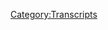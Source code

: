 {{Transcript
    | title         = [[75: January 7, 2011]]
    | caption       = [https://knowledgefight.libsyn.com/knowledge-fight-january-7-2011 Listen to this episode on Libsyn]
    | episodeNumber = [[75: January 7, 2011|75]]
    | length        = 01:39:23
}}

{{MessageBox
    | header     = Warning: Bot Generated Content
    | text       = This transcript was automatically generated by transcription software and likely contains many mistakes and misattributions. Please check the audio for definitive quotes, attribution, and context.
    | image      = N3yvass4myg91.webp
    | imagewidth = 50px
    | id         = warning
}}

{{TranscriptBlock
    | name      = Unknown Speaker
    | timestamp = 00:00:00.000
    | text      = Andy in Kansas, you're on the air. Thanks for holding
}}

{{TranscriptBlock
    | name      = Unknown Speaker
    | timestamp = 00:00:03.839
    | text      = Hello Alex, I'm a person color. I'm a huge fan. I love your work. I love you. Hey everybody. Welcome back to knowledge fight
}}

{{TranscriptBlock
    | name      = Unknown Speaker
    | timestamp = 00:00:09.679
    | text      = I'm Dan. I'm Jordan. We are a couple dudes like to sit around drink novelty beverages and talk a little bit about Alex Jones
}}

{{TranscriptBlock
    | name      = Unknown Speaker
    | timestamp = 00:00:15.679
    | text      = Yes, we do talk a little bit about Alex Jones. Maybe a maybe a lot maybe a lot. Okay
}}

{{TranscriptBlock
    | name      = Unknown Speaker
    | timestamp = 00:00:21.399
    | text      = Like is there is there a reason people would listen to that other than just like two dudes?
}}

{{TranscriptBlock
    | name      = Unknown Speaker
    | timestamp = 00:00:26.399
    | text      = Abject hatred of Alex Jones just know who both just know everything there is to know about Alex Jones
}}

{{TranscriptBlock
    | name      = Unknown Speaker
    | timestamp = 00:00:32.320
    | text      = What if the show was just we don't know neither of us have any idea. What's up with him?
}}

{{TranscriptBlock
    | name      = Unknown Speaker
    | timestamp = 00:00:36.280
    | text      = That would be a whack a new show. Just listen to him like whoa
}}

{{TranscriptBlock
    | name      = Unknown Speaker
    | timestamp = 00:00:40.679
    | text      = No, it's neither of those things I know a lot about Alex Jones, I don't know anything about Alex and that's our dynamic today
}}

{{TranscriptBlock
    | name      = Unknown Speaker
    | timestamp = 00:00:46.479
    | text      = We are going to be doing a dedicated time travel episode because a donator has requested us
}}

{{TranscriptBlock
    | name      = Unknown Speaker
    | timestamp = 00:00:53.539
    | text      = To do so so we get to take a break from our normal rigmarole bullshit and get into the good stuff. Fuck
}}

{{TranscriptBlock
    | name      = Unknown Speaker
    | timestamp = 00:01:00.060
    | text      = Yeah
}}

{{TranscriptBlock
    | name      = Unknown Speaker
    | timestamp = 00:01:00.340
    | text      = But before we do I want to take a second to talk a little bit about the events that have transpired
}}

{{TranscriptBlock
    | name      = Unknown Speaker
    | timestamp = 00:01:05.340
    | text      = In the world of Alex Jones since we last recorded. He's been on vacation apparently in Seattle. Not sure why
}}

{{TranscriptBlock
    | name      = Unknown Speaker
    | timestamp = 00:01:12.180
    | text      = and a video went viral what mega viral right of
}}

{{TranscriptBlock
    | name      = Unknown Speaker
    | timestamp = 00:01:17.140
    | text      = someone throwing coffee on him
}}

{{TranscriptBlock
    | name      = Unknown Speaker
    | timestamp = 00:01:19.140
    | text      = Fantastic fantastic and we had a debate last night you and I about whether or not that was real
}}

{{TranscriptBlock
    | name      = Unknown Speaker
    | timestamp = 00:01:26.099
    | text      = Then a lot of people seem to think it was fake right and my position on it is it's not fake
}}

{{TranscriptBlock
    | name      = Unknown Speaker
    | timestamp = 00:01:32.060
    | text      = The argument that people have that it was fake is that a guy who ends up throwing the coffee on him is a wrestling promoter
}}

{{TranscriptBlock
    | name      = Unknown Speaker
    | timestamp = 00:01:38.060
    | text      = Right, and that is not enough to convince me that it's fake
}}

{{TranscriptBlock
    | name      = Unknown Speaker
    | timestamp = 00:01:41.980
    | text      = Not at all the reason that I think it's real is because that entire video
}}

{{TranscriptBlock
    | name      = Unknown Speaker
    | timestamp = 00:01:45.980
    | text      = He is trying to pick fights with strangers on the street
}}

{{TranscriptBlock
    | name      = Unknown Speaker
    | timestamp = 00:01:49.459
    | text      = Yes, and so someone throwing coffee on him is kind of a reasonable outcome for that
}}

{{TranscriptBlock
    | name      = Unknown Speaker
    | timestamp = 00:01:54.980
    | text      = I would hope so and if he is a wrestling promoter
}}

{{TranscriptBlock
    | name      = Unknown Speaker
    | timestamp = 00:01:58.620
    | text      = That could mean that he's hired to do that or it could just mean that he's the type of guy who's
}}

{{TranscriptBlock
    | name      = Unknown Speaker
    | timestamp = 00:02:04.819
    | text      = Willing to start some shit. He's a weirdo. Yeah, so that's possible and
}}

{{TranscriptBlock
    | name      = Unknown Speaker
    | timestamp = 00:02:09.860
    | text      = Alex is trying to play it up as he got hit with like fiery hot coffee
}}

{{TranscriptBlock
    | name      = Unknown Speaker
    | timestamp = 00:02:13.780
    | text      = And if you watch the video, he doesn't even flinch now. So either they described it as boiling hot coffee
}}

{{TranscriptBlock
    | name      = Unknown Speaker
    | timestamp = 00:02:19.139
    | text      = Yeah, come on, either his adrenaline is so jacked up from like I'm I know I'm going to try and pick a fight with
}}

{{TranscriptBlock
    | name      = Unknown Speaker
    | timestamp = 00:02:26.580
    | text      = a stranger yeah
}}

{{TranscriptBlock
    | name      = Unknown Speaker
    | timestamp = 00:02:28.340
    | text      = That it's just like Oh burning coffee doesn't do anything to me or it was tepid coffee
}}

{{TranscriptBlock
    | name      = Unknown Speaker
    | timestamp = 00:02:33.580
    | text      = I'd write like it like he's he's the guy from split. That's really what's going on
}}

{{TranscriptBlock
    | name      = Unknown Speaker
    | timestamp = 00:02:38.300
    | text      = I don't encourage people to assault Alex Jones, obviously
}}

{{TranscriptBlock
    | name      = Unknown Speaker
    | timestamp = 00:02:41.659
    | text      = I think I still think it's funny, but I don't think it's the right thing to do the like
}}

{{TranscriptBlock
    | name      = Unknown Speaker
    | timestamp = 00:02:47.300
    | text      = It's much better to deconstruct his bullshit worldview, right?
}}

{{TranscriptBlock
    | name      = Unknown Speaker
    | timestamp = 00:02:51.379
    | text      = But if I ran into him in the street and I had coffee, I might throw I would hope I don't know
}}

{{TranscriptBlock
    | name      = Unknown Speaker
    | timestamp = 00:02:56.539
    | text      = I would hope I had it in me. I don't know what how I would respond. So regardless
}}

{{TranscriptBlock
    | name      = Unknown Speaker
    | timestamp = 00:03:00.939
    | text      = We haven't we don't have enough information yet to confirm nor deny whether or not it was real
}}

{{TranscriptBlock
    | name      = Unknown Speaker
    | timestamp = 00:03:07.500
    | text      = So I am going to give a conditional policy wonk status. We're not playing the sound effect
}}

{{TranscriptBlock
    | name      = Unknown Speaker
    | timestamp = 00:03:14.139
    | text      = But you can do that if you want, but we're holding off on it conditional. It's
}}

{{TranscriptBlock
    | name      = Unknown Speaker
    | timestamp = 00:03:19.740
    | text      = Not gonna give him the sound not gonna give him the drop
}}

{{TranscriptBlock
    | name      = Unknown Speaker
    | timestamp = 00:03:22.580
    | text      = Hopefully if we can hopefully someday we will if we can prove that he's not fake
}}

{{TranscriptBlock
    | name      = Unknown Speaker
    | timestamp = 00:03:27.460
    | text      = Then he will get an honorary
}}

{{TranscriptBlock
    | name      = Unknown Speaker
    | timestamp = 00:03:30.180
    | text      = But just to make sure that his name is out there. It is Jake Stratton. Yeah, that's been that's gotten out there
}}

{{TranscriptBlock
    | name      = Unknown Speaker
    | timestamp = 00:03:36.580
    | text      = I think I've seen some people posting about it. We don't have a scoop or anything. No, no by no means
}}

{{TranscriptBlock
    | name      = Unknown Speaker
    | timestamp = 00:03:41.740
    | text      = But let's we're gonna get into this episode. But before we do I'd like to give
}}

{{TranscriptBlock
    | name      = Unknown Speaker
    | timestamp = 00:03:46.219
    | text      = An updated policy wonk status for someone who is donated our friend Mike be
}}

{{TranscriptBlock
    | name      = Unknown Speaker
    | timestamp = 00:03:52.500
    | text      = Donated to the show very generously and he is requested that he get a new rank an entirely new
}}

{{TranscriptBlock
    | name      = Unknown Speaker
    | timestamp = 00:03:59.020
    | text      = Policy wonk not even foreign policy at all. All right, and so I have to oblige
}}

{{TranscriptBlock
    | name      = Unknown Speaker
    | timestamp = 00:04:03.960
    | text      = Okay, because the how could I not so I'd like to give a shout out to the newest level of policy wonkery
}}

{{TranscriptBlock
    | name      = Unknown Speaker
    | timestamp = 00:04:12.360
    | text      = Mike B. You are officially a Zionist protocol walk
}}

{{TranscriptBlock
    | name      = Unknown Speaker
    | timestamp = 00:04:16.560
    | text      = I'm a policy wonk. So thank you very much for donating. We're gonna hate it
}}

{{TranscriptBlock
    | name      = Unknown Speaker
    | timestamp = 00:04:20.399
    | text      = There we go now to the business at hand Jordan. You are a pez defeater is what you are indeed Thank You Mike B
}}

{{TranscriptBlock
    | name      = Unknown Speaker
    | timestamp = 00:04:27.180
    | text      = Today we are going to be going over
}}

{{TranscriptBlock
    | name      = Unknown Speaker
    | timestamp = 00:04:29.360
    | text      = the episode of Alex Jones's show from January 7th 2011
}}

{{TranscriptBlock
    | name      = Unknown Speaker
    | timestamp = 00:04:35.040
    | text      = Because we got a new policy wonk who donated on the time travel level
}}

{{TranscriptBlock
    | name      = Unknown Speaker
    | timestamp = 00:04:39.519
    | text      = I'd like to give a shout out to him. Welcome them to the team. What's up out there Charles?
}}

{{TranscriptBlock
    | name      = Unknown Speaker
    | timestamp = 00:04:43.120
    | text      = I'm a policy wonk. So Charles got in touch with me and Charles Krauthammer. It is that's a weird one
}}

{{TranscriptBlock
    | name      = Unknown Speaker
    | timestamp = 00:04:49.000
    | text      = That's a weird one for him to get in touch with you, but I'm glad to hear it
}}

{{TranscriptBlock
    | name      = Unknown Speaker
    | timestamp = 00:04:52.160
    | text      = He reached out and he said that he wanted us to cover a specific episode but felt it was a long shot
}}

{{TranscriptBlock
    | name      = Unknown Speaker
    | timestamp = 00:04:58.079
    | text      = Because it is in 2011. It's sort of outside of the the database that I'm pulling from
}}

{{TranscriptBlock
    | name      = Unknown Speaker
    | timestamp = 00:05:03.620
    | text      = Yes, so I did some I pulled some strings
}}

{{TranscriptBlock
    | name      = Unknown Speaker
    | timestamp = 00:05:06.100
    | text      = That did some deep diving some strings of my own effort. I don't know. Okay, okay
}}

{{TranscriptBlock
    | name      = Unknown Speaker
    | timestamp = 00:05:11.579
    | text      = I did a deep dive into YouTube and I found some poorly labeled episodes and I found this episode and
}}

{{TranscriptBlock
    | name      = Unknown Speaker
    | timestamp = 00:05:19.540
    | text      = Boy, thank God I did because this shit is wild. Okay
}}

{{TranscriptBlock
    | name      = Unknown Speaker
    | timestamp = 00:05:24.019
    | text      = I'm not even going to tease at all what happens but you're going to love this ride
}}

{{TranscriptBlock
    | name      = Unknown Speaker
    | timestamp = 00:05:30.420
    | text      = January 7th, you know, it's the the beginning of the year 2011
}}

{{TranscriptBlock
    | name      = Unknown Speaker
    | timestamp = 00:05:36.899
    | text      = Why are you setting the scene like it's a Ken Burns Civil War documentary we have just celebrated another coming around the Sun
}}

{{TranscriptBlock
    | name      = Unknown Speaker
    | timestamp = 00:05:45.899
    | text      = The earth has survived. I I did some looking into what was going on in the world
}}

{{TranscriptBlock
    | name      = Unknown Speaker
    | timestamp = 00:05:51.860
    | text      = At that time to see what is Alex missing and it wasn't a ton of stuff going on
}}

{{TranscriptBlock
    | name      = Unknown Speaker
    | timestamp = 00:05:57.180
    | text      = it wasn't a big news big news day or anything, but one of his primary narratives is about a
}}

{{TranscriptBlock
    | name      = Unknown Speaker
    | timestamp = 00:06:03.899
    | text      = Supposed bombing that took place in Maryland the day before and I suppose it well
}}

{{TranscriptBlock
    | name      = Unknown Speaker
    | timestamp = 00:06:09.459
    | text      = I say suppose it because I looked it up and I found an article about it
}}

{{TranscriptBlock
    | name      = Unknown Speaker
    | timestamp = 00:06:12.819
    | text      = and I'll just read to you from the article okay from CNN a
}}

{{TranscriptBlock
    | name      = Unknown Speaker
    | timestamp = 00:06:16.740
    | text      = Message found in at least one of two incendiary devices that were mailed to two Maryland state offices complained about homeland security
}}

{{TranscriptBlock
    | name      = Unknown Speaker
    | timestamp = 00:06:24.339
    | text      = road signs in the site in the state
}}

{{TranscriptBlock
    | name      = Unknown Speaker
    | timestamp = 00:06:26.980
    | text      = According to a government official with access to information on the investigation
}}

{{TranscriptBlock
    | name      = Unknown Speaker
    | timestamp = 00:06:31.060
    | text      = Two Maryland employees suffered slightly burned fingers when they opened packages containing devices that set off a flash of fire
}}

{{TranscriptBlock
    | name      = Unknown Speaker
    | timestamp = 00:06:38.180
    | text      = Smoke and sulfur smell authorities say so it's fucked up because they were being sent to Martin O'Malley's office was one of them and the
}}

{{TranscriptBlock
    | name      = Unknown Speaker
    | timestamp = 00:06:47.019
    | text      = Other one was dressed directed to the Maryland Department of Transportation office. So it is fucked up that people are sending
}}

{{TranscriptBlock
    | name      = Unknown Speaker
    | timestamp = 00:06:53.620
    | text      = Maybe offensive things to state offices. That's messed up
}}

{{TranscriptBlock
    | name      = Unknown Speaker
    | timestamp = 00:06:58.180
    | text      = Yeah, but in the end it wasn't that big a deal because they were poorly constructed and they ended up just slightly burning people's fingers
}}

{{TranscriptBlock
    | name      = Unknown Speaker
    | timestamp = 00:07:04.420
    | text      = so it's I it's not the biggest deal they supposed to be like a full-on bomb or was it like the guy was
}}

{{TranscriptBlock
    | name      = Unknown Speaker
    | timestamp = 00:07:12.420
    | text      = Sending was it was it like the guy sending Joker guns that you know that shoot out bang with a little flag
}}

{{TranscriptBlock
    | name      = Unknown Speaker
    | timestamp = 00:07:19.899
    | text      = Here's what I would say about that if someone were trying to send a giant bomb
}}

{{TranscriptBlock
    | name      = Unknown Speaker
    | timestamp = 00:07:25.660
    | text      = It would be counterproductive to include a note because that is pretty true
}}

{{TranscriptBlock
    | name      = Unknown Speaker
    | timestamp = 00:07:30.620
    | text      = So
}}

{{TranscriptBlock
    | name      = Unknown Speaker
    | timestamp = 00:07:32.980
    | text      = It seems to me
}}

{{TranscriptBlock
    | name      = Unknown Speaker
    | timestamp = 00:07:35.139
    | text      = That it was kind of a flashbang kind of thing in order to get attention to the note that accompanies it
}}

{{TranscriptBlock
    | name      = Unknown Speaker
    | timestamp = 00:07:42.300
    | text      = And so I don't think it's necessarily the biggest deal in the world
}}

{{TranscriptBlock
    | name      = Unknown Speaker
    | timestamp = 00:07:46.500
    | text      = And also he was angry about signs
}}

{{TranscriptBlock
    | name      = Unknown Speaker
    | timestamp = 00:07:50.019
    | text      = Yeah, here's a sign. Well, here's a quote from the note report suspicious activity total bullshit
}}

{{TranscriptBlock
    | name      = Unknown Speaker
    | timestamp = 00:07:56.319
    | text      = You've created a self-fulfilling prophecy
}}

{{TranscriptBlock
    | name      = Unknown Speaker
    | timestamp = 00:08:00.519
    | text      = So he's mad about like the see something say something
}}

{{TranscriptBlock
    | name      = Unknown Speaker
    | timestamp = 00:08:03.639
    | text      = Fucking lunatic probably also build flashbangs probably a sovereign citizen if I had to guess yeah
}}

{{TranscriptBlock
    | name      = Unknown Speaker
    | timestamp = 00:08:09.160
    | text      = Yeah, so Alex you're mad about signs
}}

{{TranscriptBlock
    | name      = Unknown Speaker
    | timestamp = 00:08:12.060
    | text      = We got a lot going on Alex has a little bit of a take on this about whether or not it's fake
}}

{{TranscriptBlock
    | name      = Unknown Speaker
    | timestamp = 00:08:19.000
    | text      = He's dealing with whether or not it's a false flag, yes
}}

{{TranscriptBlock
    | name      = Unknown Speaker
    | timestamp = 00:08:21.420
    | text      = Yeah, Alex is dealing with it as if it is like a huge bomb. He's dealing with it and presenting it as like this is
}}

{{TranscriptBlock
    | name      = Unknown Speaker
    | timestamp = 00:08:29.279
    | text      = Very serious as opposed to a flashbang. But here we go. Here's his take you're gonna see more and more staged attacks, but
}}

{{TranscriptBlock
    | name      = Unknown Speaker
    | timestamp = 00:08:38.120
    | text      = if
}}

{{TranscriptBlock
    | name      = Unknown Speaker
    | timestamp = 00:08:40.200
    | text      = The staged attack has too many whistleblowers on the inside they will pull back from it and
}}

{{TranscriptBlock
    | name      = Unknown Speaker
    | timestamp = 00:08:46.519
    | text      = And then we'll stop hyping it and that's the real mark of this
}}

{{TranscriptBlock
    | name      = Unknown Speaker
    | timestamp = 00:08:51.419
    | text      = What we see going on in Maryland with the two packages that blew up at state offices that were being
}}

{{TranscriptBlock
    | name      = Unknown Speaker
    | timestamp = 00:08:58.879
    | text      = Sorted on their way reportedly to the governor's office
}}

{{TranscriptBlock
    | name      = Unknown Speaker
    | timestamp = 00:09:01.639
    | text      = We're now seeing almost no news on this and they're not hyping it and fear-mongering now that means
}}

{{TranscriptBlock
    | name      = Unknown Speaker
    | timestamp = 00:09:08.080
    | text      = One of two things I'm gonna
}}

{{TranscriptBlock
    | name      = Unknown Speaker
    | timestamp = 00:09:11.000
    | text      = two big things that
}}

{{TranscriptBlock
    | name      = Unknown Speaker
    | timestamp = 00:09:13.000
    | text      = That the probability studies and research shows
}}

{{TranscriptBlock
    | name      = Unknown Speaker
    | timestamp = 00:09:17.519
    | text      = 90% chance. It's one of those two things just to give you a dead reckoning number
}}

{{TranscriptBlock
    | name      = Unknown Speaker
    | timestamp = 00:09:21.720
    | text      = Hey, these were real terror attacks
}}

{{TranscriptBlock
    | name      = Unknown Speaker
    | timestamp = 00:09:25.279
    | text      = Because the rule of thumb is real terror attacks are not hyped are not promoted
}}

{{TranscriptBlock
    | name      = Unknown Speaker
    | timestamp = 00:09:31.820
    | text      = like 9-eleven or
}}

{{TranscriptBlock
    | name      = Unknown Speaker
    | timestamp = 00:09:34.399
    | text      = They had provocateurs in there running this and
}}

{{TranscriptBlock
    | name      = Unknown Speaker
    | timestamp = 00:09:37.440
    | text      = A good FBI agent or state police or others have recorded it and have tried to release it
}}

{{TranscriptBlock
    | name      = Unknown Speaker
    | timestamp = 00:09:44.080
    | text      = So Alex is if you want to parse what he's saying there
}}

{{TranscriptBlock
    | name      = Unknown Speaker
    | timestamp = 00:09:47.559
    | text      = He's saying that there's not a lot of media attention being given to this and the reason for that is one of two things either
}}

{{TranscriptBlock
    | name      = Unknown Speaker
    | timestamp = 00:09:53.679
    | text      = It's real or it's fake
}}

{{TranscriptBlock
    | name      = Unknown Speaker
    | timestamp = 00:10:01.519
    | text      = Here's my favorite part though, there's a 90% chance
}}

{{TranscriptBlock
    | name      = Unknown Speaker
    | timestamp = 00:10:05.039
    | text      = It's either real or fake right which means there's a 10% chance. There's something entirely new probably space being so no
}}

{{TranscriptBlock
    | name      = Unknown Speaker
    | timestamp = 00:10:11.879
    | text      = I don't I don't fucking know
}}

{{TranscriptBlock
    | name      = Unknown Speaker
    | timestamp = 00:10:13.759
    | text      = It's like Schrodinger's cat right by observing it that other 10% means that who knows it could be both at the same time
}}

{{TranscriptBlock
    | name      = Unknown Speaker
    | timestamp = 00:10:20.679
    | text      = Absolutely, so that is sort of just a good sense of like his analytical skills at this point in his career, which is great
}}

{{TranscriptBlock
    | name      = Unknown Speaker
    | timestamp = 00:10:27.840
    | text      = I love it
}}

{{TranscriptBlock
    | name      = Unknown Speaker
    | timestamp = 00:10:28.360
    | text      = He's been on the air for like 17 years at this point and the best he's got is it's either real or fake
}}

{{TranscriptBlock
    | name      = Unknown Speaker
    | timestamp = 00:10:33.419
    | text      = But I'm gonna dress it up in weird language. So people are distracted from the fact that I'm saying a truism
}}

{{TranscriptBlock
    | name      = Unknown Speaker
    | timestamp = 00:10:38.740
    | text      = Yeah, but the most of this episode is pretty weak. It's pretty soft. Like I would say two-thirds of the episode is
}}

{{TranscriptBlock
    | name      = Unknown Speaker
    | timestamp = 00:10:47.179
    | text      = entirely ignorable and then the other third is
}}

{{TranscriptBlock
    | name      = Unknown Speaker
    | timestamp = 00:10:50.860
    | text      = outrageously amazing
}}

{{TranscriptBlock
    | name      = Unknown Speaker
    | timestamp = 00:10:52.019
    | text      = so we're not we're not gonna be covering a ton of stuff because he just does he breaks down how like
}}

{{TranscriptBlock
    | name      = Unknown Speaker
    | timestamp = 00:10:57.980
    | text      = The government is admitting that fluoride is bad for you. Yeah, a lot of fairly standard stuff
}}

{{TranscriptBlock
    | name      = Unknown Speaker
    | timestamp = 00:11:03.940
    | text      = so we don't need to talk about a ton of that, but
}}

{{TranscriptBlock
    | name      = Unknown Speaker
    | timestamp = 00:11:08.500
    | text      = This is super fascinating to me
}}

{{TranscriptBlock
    | name      = Unknown Speaker
    | timestamp = 00:11:12.100
    | text      = because the
}}

{{TranscriptBlock
    | name      = Unknown Speaker
    | timestamp = 00:11:13.419
    | text      = These episodes are full episodes
}}

{{TranscriptBlock
    | name      = Unknown Speaker
    | timestamp = 00:11:16.259
    | text      = They don't have the commercials taken out like the rebroadcasts do that I see of current episodes
}}

{{TranscriptBlock
    | name      = Unknown Speaker
    | timestamp = 00:11:22.139
    | text      = Okay, so we get to hear what he was advertising in 2011 before he got really successful
}}

{{TranscriptBlock
    | name      = Unknown Speaker
    | timestamp = 00:11:28.299
    | text      = Oh, okay, and it's really fascinating because now all his commercials are for basically just his products
}}

{{TranscriptBlock
    | name      = Unknown Speaker
    | timestamp = 00:11:34.740
    | text      = Yeah, but in 2011, he was still working on advertisers buying space. He had to take on ads
}}

{{TranscriptBlock
    | name      = Unknown Speaker
    | timestamp = 00:11:41.019
    | text      = Oh shit, and some of these ads are
}}

{{TranscriptBlock
    | name      = Unknown Speaker
    | timestamp = 00:11:44.820
    | text      = Super fucked up and here is the first one. It's wild
}}

{{TranscriptBlock
    | name      = Unknown Speaker
    | timestamp = 00:11:48.539
    | text      = New Year new way to smoke and it's totally wicked
}}

{{TranscriptBlock
    | name      = Unknown Speaker
    | timestamp = 00:11:52.299
    | text      = Introducing totally wicked e-liquid electronic cigarettes the highest quality e-cigarettes in the world with totally wicked e-liquid cigarettes
}}

{{TranscriptBlock
    | name      = Unknown Speaker
    | timestamp = 00:11:59.179
    | text      = There's no flame. No secondhand smoke carbon monoxide
}}

{{TranscriptBlock
    | name      = Unknown Speaker
    | timestamp = 00:12:02.059
    | text      = No tar no unsightly brown teeth or fingers and no lingering smell. So Alex Jones is fucking doing vape commercials
}}

{{TranscriptBlock
    | name      = Unknown Speaker
    | timestamp = 00:12:11.419
    | text      = There's a new way to smoke and it's totally wicked yeah, that's amazing that's fantastic when I heard that I was like, whoa
}}

{{TranscriptBlock
    | name      = Unknown Speaker
    | timestamp = 00:12:17.419
    | text      = First of all starting a commercial with there's a new way to smoke. That's yeah, right
}}

{{TranscriptBlock
    | name      = Unknown Speaker
    | timestamp = 00:12:21.860
    | text      = What is this 2011 or like 1947? Like what's going on here? So they strike brand e-cigarettes
}}

{{TranscriptBlock
    | name      = Unknown Speaker
    | timestamp = 00:12:29.659
    | text      = Vape commercial you can trust us cuz we never lied before by the way vape commercial is where we're starting
}}

{{TranscriptBlock
    | name      = Unknown Speaker
    | timestamp = 00:12:36.899
    | text      = The commercial stuff. Okay by the end of it. You're like, I'm so blown away by these commercials
}}

{{TranscriptBlock
    | name      = Unknown Speaker
    | timestamp = 00:12:42.220
    | text      = so at some point in the episode Alex wants to get into celebrities a little bit and
}}

{{TranscriptBlock
    | name      = Unknown Speaker
    | timestamp = 00:12:49.460
    | text      = Here's his take on some
}}

{{TranscriptBlock
    | name      = Unknown Speaker
    | timestamp = 00:12:51.820
    | text      = Some names that we're gonna recognize
}}

{{TranscriptBlock
    | name      = Unknown Speaker
    | timestamp = 00:12:53.659
    | text      = But I know Brad Pitt's seen my films and I'm gonna leave it at that and land likes them
}}

{{TranscriptBlock
    | name      = Unknown Speaker
    | timestamp = 00:12:57.940
    | text      = But but you know to say Angelina Jolie is evil without proof though. She made some Illuminati movies
}}

{{TranscriptBlock
    | name      = Unknown Speaker
    | timestamp = 00:13:02.980
    | text      = I tend to not like her and don't trust her
}}

{{TranscriptBlock
    | name      = Unknown Speaker
    | timestamp = 00:13:05.139
    | text      = And I know Bono is involved with the Rockefellers
}}

{{TranscriptBlock
    | name      = Unknown Speaker
    | timestamp = 00:13:07.779
    | text      = I know he's now is a front of the Bela Melinda Gates Foundation and is evil
}}

{{TranscriptBlock
    | name      = Unknown Speaker
    | timestamp = 00:13:12.259
    | text      = It takes me time to research something before I can a hundred percent say, you know
}}

{{TranscriptBlock
    | name      = Unknown Speaker
    | timestamp = 00:13:17.580
    | text      = The whole thing is rotten to the core. So I'm he's lying how much time he's lying about that
}}

{{TranscriptBlock
    | name      = Unknown Speaker
    | timestamp = 00:13:22.220
    | text      = Does he have a timetable for us? Like does he does he give it a week research research takes as long as it takes?
}}

{{TranscriptBlock
    | name      = Unknown Speaker
    | timestamp = 00:13:28.100
    | text      = Oh, that's true. There is no time table to it
}}

{{TranscriptBlock
    | name      = Unknown Speaker
    | timestamp = 00:13:30.539
    | text      = So generally we're talking about 30 to 45 seconds
}}

{{TranscriptBlock
    | name      = Unknown Speaker
    | timestamp = 00:13:33.659
    | text      = But Alex Alex is lying about like I need to research stuff before I say it obviously, but back then that's a pretty
}}

{{TranscriptBlock
    | name      = Unknown Speaker
    | timestamp = 00:13:41.340
    | text      = Restrained version of Alex. That's true. Now. I don't think that Brad Pitt is a fan of his I don't think so
}}

{{TranscriptBlock
    | name      = Unknown Speaker
    | timestamp = 00:13:47.659
    | text      = I don't know, but it's where are we on Sandra Bullock?
}}

{{TranscriptBlock
    | name      = Unknown Speaker
    | timestamp = 00:13:52.220
    | text      = It's surprising to me though to hear like
}}

{{TranscriptBlock
    | name      = Unknown Speaker
    | timestamp = 00:13:56.419
    | text      = Nowadays modern Alex Jones would be talking about Angelina Jolie drinking blood and rituals. Oh, yeah stuff like that
}}

{{TranscriptBlock
    | name      = Unknown Speaker
    | timestamp = 00:14:02.620
    | text      = The fact that he's a halfway want to talk about that right now
}}

{{TranscriptBlock
    | name      = Unknown Speaker
    | timestamp = 00:14:05.860
    | text      = The fact that he's like now she's made some Illuminati movies and that worries me
}}

{{TranscriptBlock
    | name      = Unknown Speaker
    | timestamp = 00:14:10.419
    | text      = But I don't know if I can say that she's evil like that's crazy to me
}}

{{TranscriptBlock
    | name      = Unknown Speaker
    | timestamp = 00:14:14.740
    | text      = Where is this even coming from? Why is he talking about?
}}

{{TranscriptBlock
    | name      = Unknown Speaker
    | timestamp = 00:14:18.220
    | text      = Is this like right at mr. And mrs. Smith whenever they finally got together and really 11? No, I don't know
}}

{{TranscriptBlock
    | name      = Unknown Speaker
    | timestamp = 00:14:23.779
    | text      = It's been a lot longer than that. Yeah, I think it's because she's heading up like UN initiatives and stuff like okay
}}

{{TranscriptBlock
    | name      = Unknown Speaker
    | timestamp = 00:14:29.539
    | text      = All right, cuz she got super involved in activism
}}

{{TranscriptBlock
    | name      = Unknown Speaker
    | timestamp = 00:14:32.620
    | text      = I mean, I think she always had that sort of bent to her but in terms of working with the UN
}}

{{TranscriptBlock
    | name      = Unknown Speaker
    | timestamp = 00:14:38.500
    | text      = That might be around 20 right and Brad Pitt is still filming a river runs through it right possibly my time
}}

{{TranscriptBlock
    | name      = Unknown Speaker
    | timestamp = 00:14:44.299
    | text      = My time is not good. I made a real big deal out of how much I loved seven years in Tibet when I was younger
}}

{{TranscriptBlock
    | name      = Unknown Speaker
    | timestamp = 00:14:51.179
    | text      = I don't know if I stand by that proclamation. I remember it being pretty good
}}

{{TranscriptBlock
    | name      = Unknown Speaker
    | timestamp = 00:14:55.179
    | text      = What's the one where he's on the ship after is he gets the really really long hair? That's seven years in Tibet
}}

{{TranscriptBlock
    | name      = Unknown Speaker
    | timestamp = 00:15:01.659
    | text      = No, no, no, no, no, it's not
}}

{{TranscriptBlock
    | name      = Unknown Speaker
    | timestamp = 00:15:04.259
    | text      = Fight Club No
}}

{{TranscriptBlock
    | name      = Unknown Speaker
    | timestamp = 00:15:07.259
    | text      = Like in the 1800s you marries a Native American woman Oh seven years in Tibet
}}

{{TranscriptBlock
    | name      = Unknown Speaker
    | timestamp = 00:15:13.620
    | text      = So here's another commercial folks. You've heard us talk about home game before
}}

{{TranscriptBlock
    | name      = Unknown Speaker
    | timestamp = 00:15:17.220
    | text      = Oh, yeah home gain is now offering a special promo where you get up to
}}

{{TranscriptBlock
    | name      = Unknown Speaker
    | timestamp = 00:15:21.259
    | text      = $150 when you buy or sell a home with a home gain agent you find through their find a realtor program
}}

{{TranscriptBlock
    | name      = Unknown Speaker
    | timestamp = 00:15:28.059
    | text      = Home gain lets you compare realtors anonymously. It's easy go to home gain
}}

{{TranscriptBlock
    | name      = Unknown Speaker
    | timestamp = 00:15:33.700
    | text      = 150 calm to find and compare realtors anonymously in her promo code home gain 150 and receive up to
}}

{{TranscriptBlock
    | name      = Unknown Speaker
    | timestamp = 00:15:41.980
    | text      = $150 when you close a deal with a home gain agent share the home gain
}}

{{TranscriptBlock
    | name      = Unknown Speaker
    | timestamp = 00:15:46.460
    | text      = 150 promo code with your friends via Facebook Twitter text and more look for max the home game gorilla
}}

{{TranscriptBlock
    | name      = Unknown Speaker
    | timestamp = 00:16:05.059
    | text      = Well one that sounds exactly like something he would say now
}}

{{TranscriptBlock
    | name      = Unknown Speaker
    | timestamp = 00:16:08.779
    | text      = Yeah, but it wouldn't be about the it wouldn't be about the website and it wouldn't be for like, you know
}}

{{TranscriptBlock
    | name      = Unknown Speaker
    | timestamp = 00:16:14.379
    | text      = 75 bucks or whatever. Do you know what was 150? Okay. Do you know what? I think he missed his calling. He's good
}}

{{TranscriptBlock
    | name      = Unknown Speaker
    | timestamp = 00:16:21.779
    | text      = He's a good voiceover guy
}}

{{TranscriptBlock
    | name      = Unknown Speaker
    | timestamp = 00:16:23.299
    | text      = If you didn't have the baggage of having listened to him say so many horrible things right the tenor of the voices
}}

{{TranscriptBlock
    | name      = Unknown Speaker
    | timestamp = 00:16:28.500
    | text      = Oh, so good. It instantly clicks into my head bigotry though, so I can't enjoy but
}}

{{TranscriptBlock
    | name      = Unknown Speaker
    | timestamp = 00:16:34.539
    | text      = So home get that man an agent. It's home game calm. I lose his movies are terrible
}}

{{TranscriptBlock
    | name      = Unknown Speaker
    | timestamp = 00:16:39.659
    | text      = I looked into this a little bit. I looked into home game. I love the world. We're living in now
}}

{{TranscriptBlock
    | name      = Unknown Speaker
    | timestamp = 00:16:46.419
    | text      = 2011 is perfect. Yeah, I looked into home game. Yeah, excellent
}}

{{TranscriptBlock
    | name      = Unknown Speaker
    | timestamp = 00:16:50.100
    | text      = Not I looked into the protocols of the elders of Zion. Well, that's that's still in
}}

{{TranscriptBlock
    | name      = Unknown Speaker
    | timestamp = 00:16:54.539
    | text      = I know it's still in play, but that's that's my point. So there's a
}}

{{TranscriptBlock
    | name      = Unknown Speaker
    | timestamp = 00:16:58.139
    | text      = It basically what it is is a website where they have a bunch of realtors who are paying for their service to be linked up
}}

{{TranscriptBlock
    | name      = Unknown Speaker
    | timestamp = 00:17:05.140
    | text      = with people
}}

{{TranscriptBlock
    | name      = Unknown Speaker
    | timestamp = 00:17:06.339
    | text      = Take to get leads and proposals and stuff like that
}}

{{TranscriptBlock
    | name      = Unknown Speaker
    | timestamp = 00:17:10.380
    | text      = So there's a site where people can you know, give their experiences by products and stuff
}}

{{TranscriptBlock
    | name      = Unknown Speaker
    | timestamp = 00:17:16.099
    | text      = And someone opened a thread about like do you is this nonsense? You know that sort of thing
}}

{{TranscriptBlock
    | name      = Unknown Speaker
    | timestamp = 00:17:21.660
    | text      = A lot of the responses are this is a scam
}}

{{TranscriptBlock
    | name      = Unknown Speaker
    | timestamp = 00:17:25.059
    | text      = Here's here's a response home game calm is a waste of time
}}

{{TranscriptBlock
    | name      = Unknown Speaker
    | timestamp = 00:17:28.220
    | text      = I received a lot of fake leads with wrong phone numbers wrong emails. I do not recommend to anyone using the service
}}

{{TranscriptBlock
    | name      = Unknown Speaker
    | timestamp = 00:17:35.339
    | text      = Here's another one. I have had home game for three months
}}

{{TranscriptBlock
    | name      = Unknown Speaker
    | timestamp = 00:17:38.940
    | text      = I've done six quote unquote proposals where there is a prospect that asks for info
}}

{{TranscriptBlock
    | name      = Unknown Speaker
    | timestamp = 00:17:43.660
    | text      = Not one has even opened my proposal let alone rejected it never even even opened. I think it's a waste
}}

{{TranscriptBlock
    | name      = Unknown Speaker
    | timestamp = 00:17:50.859
    | text      = That's pretty much the trend of all this stuff. Alex Jones is just hawking weirdo scam product at this point
}}

{{TranscriptBlock
    | name      = Unknown Speaker
    | timestamp = 00:17:56.779
    | text      = Yeah, Alex Baldwin would not be happy with the website
}}

{{TranscriptBlock
    | name      = Unknown Speaker
    | timestamp = 00:18:00.859
    | text      = No, you're saying yeah vapes and a scam home owner home. What is it? What is it supposed to be?
}}

{{TranscriptBlock
    | name      = Unknown Speaker
    | timestamp = 00:18:07.380
    | text      = It's like a realtor site. It's like so it's like find her
}}

{{TranscriptBlock
    | name      = Unknown Speaker
    | timestamp = 00:18:10.579
    | text      = It's fine have a team of realtors who have signed into that like these people who are responding or real
}}

{{TranscriptBlock
    | name      = Unknown Speaker
    | timestamp = 00:18:15.740
    | text      = Those are the realtors who have signed in to use their service, right?
}}

{{TranscriptBlock
    | name      = Unknown Speaker
    | timestamp = 00:18:18.740
    | text      = And then people who like have a house or looking for a house are supposed to go to home game to be matched with these
}}

{{TranscriptBlock
    | name      = Unknown Speaker
    | timestamp = 00:18:24.859
    | text      = realtors who are paying
}}

{{TranscriptBlock
    | name      = Unknown Speaker
    | timestamp = 00:18:26.900
    | text      = Some sort of a cut of whatever for the use of the service. I'm glad that Alex Jones has this revenue stream
}}

{{TranscriptBlock
    | name      = Unknown Speaker
    | timestamp = 00:18:33.740
    | text      = It's delightful. Who's running home game. I
}}

{{TranscriptBlock
    | name      = Unknown Speaker
    | timestamp = 00:18:37.460
    | text      = Don't know that that much research. I did not do is it a realtor?
}}

{{TranscriptBlock
    | name      = Unknown Speaker
    | timestamp = 00:18:41.980
    | text      = Is it a scammer venture capitalist venture scam artist?
}}

{{TranscriptBlock
    | name      = Unknown Speaker
    | timestamp = 00:18:45.740
    | text      = I would assume of some sort so Alex Jones has two interviews on this show one is amazing
}}

{{TranscriptBlock
    | name      = Unknown Speaker
    | timestamp = 00:18:51.359
    | text      = And that's gonna be the end of this episode. The other is with this lady named Charlie is a beat
}}

{{TranscriptBlock
    | name      = Unknown Speaker
    | timestamp = 00:18:56.220
    | text      = That is not a real name. It is. She apparently is not a real name. She apparently worked in the Reagan White House and
}}

{{TranscriptBlock
    | name      = Unknown Speaker
    | timestamp = 00:19:04.140
    | text      = she is
}}

{{TranscriptBlock
    | name      = Unknown Speaker
    | timestamp = 00:19:05.900
    | text      = I'm gonna say generously. She's a lunatic. Charlie is her beat Charlotte. Charlotte is her beat. Yeah
}}

{{TranscriptBlock
    | name      = Unknown Speaker
    | timestamp = 00:19:12.779
    | text      = so one of the things that she wants to talk about is that
}}

{{TranscriptBlock
    | name      = Unknown Speaker
    | timestamp = 00:19:17.039
    | text      = Intentionally Reagan was dumbing down the school systems and it's debatable
}}

{{TranscriptBlock
    | name      = Unknown Speaker
    | timestamp = 00:19:20.980
    | text      = I buy that the other thing is that everyone is a globalist basically in her conception
}}

{{TranscriptBlock
    | name      = Unknown Speaker
    | timestamp = 00:19:27.140
    | text      = She wants to talk about the group called the CNP the Council on National Policy
}}

{{TranscriptBlock
    | name      = Unknown Speaker
    | timestamp = 00:19:32.720
    | text      = Which Alex believes she is going to expose on his show as being the right-wing version of the Council on Foreign Relations
}}

{{TranscriptBlock
    | name      = Unknown Speaker
    | timestamp = 00:19:39.940
    | text      = Okay, so that's the liberal wing and then right and now we're getting the the dark side to our lights
}}

{{TranscriptBlock
    | name      = Unknown Speaker
    | timestamp = 00:19:45.680
    | text      = The right-wing version of the dialectic is the CNP. She does not get into that very much though
}}

{{TranscriptBlock
    | name      = Unknown Speaker
    | timestamp = 00:19:52.140
    | text      = Alex keeps trying to push her down that aisle
}}

{{TranscriptBlock
    | name      = Unknown Speaker
    | timestamp = 00:19:54.619
    | text      = Uh-huh
}}

{{TranscriptBlock
    | name      = Unknown Speaker
    | timestamp = 00:19:55.019
    | text      = Like this is why I got you on the show want to talk about this and she goes off in all these other bizarre
}}

{{TranscriptBlock
    | name      = Unknown Speaker
    | timestamp = 00:20:00.200
    | text      = directions like she tells a long story about how she tried to get every buddy in the CNP and every
}}

{{TranscriptBlock
    | name      = Unknown Speaker
    | timestamp = 00:20:07.980
    | text      = Republican
}}

{{TranscriptBlock
    | name      = Unknown Speaker
    | timestamp = 00:20:09.099
    | text      = Congress person and politician to join her to get out of the UN and no one responded to her and that proves that they're all
}}

{{TranscriptBlock
    | name      = Unknown Speaker
    | timestamp = 00:20:16.460
    | text      = Globalists, it's while so globalist is her beat. Yes, and it's a don't point at me
}}

{{TranscriptBlock
    | name      = Unknown Speaker
    | timestamp = 00:20:23.819
    | text      = Don't fucking don't fucking congratulate yourself. It's not a real name. It's not a real name
}}

{{TranscriptBlock
    | name      = Unknown Speaker
    | timestamp = 00:20:29.220
    | text      = So it's it's a boring interview and it's kind of unwieldy to try and get clips from because she keeps sort of going down weird
}}

{{TranscriptBlock
    | name      = Unknown Speaker
    | timestamp = 00:20:35.259
    | text      = Paths, right? But here is a clip of her
}}

{{TranscriptBlock
    | name      = Unknown Speaker
    | timestamp = 00:20:38.140
    | text      = Saying something that I don't I don't think is true in 2011 not true now and we don't have much time today
}}

{{TranscriptBlock
    | name      = Unknown Speaker
    | timestamp = 00:20:44.220
    | text      = so really it's probably just as well because
}}

{{TranscriptBlock
    | name      = Unknown Speaker
    | timestamp = 00:20:48.099
    | text      = You know, I'm gonna try it'll it's better when I don't have a lot of time then I have to do bullets, huh?
}}

{{TranscriptBlock
    | name      = Unknown Speaker
    | timestamp = 00:20:58.740
    | text      = Terrible to have to tell people this but I
}}

{{TranscriptBlock
    | name      = Unknown Speaker
    | timestamp = 00:21:01.460
    | text      = We are merging right now
}}

{{TranscriptBlock
    | name      = Unknown Speaker
    | timestamp = 00:21:03.460
    | text      = With the Soviet Union crazy. All right. This is the 20th anniversary of the Soviet Union disbanding
}}

{{TranscriptBlock
    | name      = Unknown Speaker
    | timestamp = 00:21:11.180
    | text      = In 2011 and we're merging with the Soviet Union that has not existed in 20 years of that. Yes. Yeah
}}

{{TranscriptBlock
    | name      = Unknown Speaker
    | timestamp = 00:21:17.259
    | text      = yeah, so so we're merging with the
}}

{{TranscriptBlock
    | name      = Unknown Speaker
    | timestamp = 00:21:20.819
    | text      = Secret Soviet Union. Yes, which we all know did not disband. It's the UN gotcha. So she's she's out there. She's wild
}}

{{TranscriptBlock
    | name      = Unknown Speaker
    | timestamp = 00:21:28.339
    | text      = I swear where's our girl Callahan for this one? I don't know. She's not it cheese. I don't have any evidence
}}

{{TranscriptBlock
    | name      = Unknown Speaker
    | timestamp = 00:21:35.700
    | text      = She's ever been on infowars. But man if she ever is that's gonna be a great episode
}}

{{TranscriptBlock
    | name      = Unknown Speaker
    | timestamp = 00:21:39.859
    | text      = I think Alex would prefer to pretend he doesn't know she exists
}}

{{TranscriptBlock
    | name      = Unknown Speaker
    | timestamp = 00:21:44.259
    | text      = That's my guess because it exposes a lot of how stupid his ideas are. Yeah, but I
}}

{{TranscriptBlock
    | name      = Unknown Speaker
    | timestamp = 00:21:49.819
    | text      = Think we need to we need to make a rom-com. It's like Nora Ephron should get those two together like
}}

{{TranscriptBlock
    | name      = Unknown Speaker
    | timestamp = 00:21:55.640
    | text      = Um, what is it? You've got hate like that be great. That'd be great. You've got hate mail. Yeah
}}

{{TranscriptBlock
    | name      = Unknown Speaker
    | timestamp = 00:22:05.319
    | text      = There we go, but sold it that's not fair cuz I don't I'm sorry
}}

{{TranscriptBlock
    | name      = Unknown Speaker
    | timestamp = 00:22:08.759
    | text      = I can't hear you over the sound of executives knocking on your door to give us money. I'm sorry
}}

{{TranscriptBlock
    | name      = Unknown Speaker
    | timestamp = 00:22:13.920
    | text      = I don't think it's fair though cuz Carrie Cassidy. I don't think that she's a hateful person
}}

{{TranscriptBlock
    | name      = Unknown Speaker
    | timestamp = 00:22:18.700
    | text      = I think I and maybe she is I just don't have enough information
}}

{{TranscriptBlock
    | name      = Unknown Speaker
    | timestamp = 00:22:21.319
    | text      = No, but that's the plot of it right Alex is so filled with hate and Callahan
}}

{{TranscriptBlock
    | name      = Unknown Speaker
    | timestamp = 00:22:26.920
    | text      = Cassidy's do what Cassidy god damn it. I can't I couldn't remember if it was Carrie Cassidy or yeah or Carrie Callahan
}}

{{TranscriptBlock
    | name      = Unknown Speaker
    | timestamp = 00:22:34.440
    | text      = Yeah, I fucked this whole thing up. Yeah, I have no idea who she is anymore
}}

{{TranscriptBlock
    | name      = Unknown Speaker
    | timestamp = 00:22:38.839
    | text      = No, so at this point in 2011. Yeah, Alex Jones is
}}

{{TranscriptBlock
    | name      = Unknown Speaker
    | timestamp = 00:22:44.200
    | text      = not afraid to
}}

{{TranscriptBlock
    | name      = Unknown Speaker
    | timestamp = 00:22:46.839
    | text      = Really make clear that he is a front for a gold operation
}}

{{TranscriptBlock
    | name      = Unknown Speaker
    | timestamp = 00:22:50.880
    | text      = And he's just he's just out now being like well, he doesn't talk about it ever now
}}

{{TranscriptBlock
    | name      = Unknown Speaker
    | timestamp = 00:22:56.359
    | text      = Oh, he doesn't talk about what GCN the Genesis Communications Network is right. He doesn't talk about Ted Anderson
}}

{{TranscriptBlock
    | name      = Unknown Speaker
    | timestamp = 00:23:02.559
    | text      = He doesn't talk about how Midas resources is owned by the same company that syndicates his show the GCN
}}

{{TranscriptBlock
    | name      = Unknown Speaker
    | timestamp = 00:23:08.720
    | text      = Right. He never talks about it
}}

{{TranscriptBlock
    | name      = Unknown Speaker
    | timestamp = 00:23:10.319
    | text      = But back in 2011, he didn't feel like he needed to hide nearly as much and on this show
}}

{{TranscriptBlock
    | name      = Unknown Speaker
    | timestamp = 00:23:15.380
    | text      = They have a straight-up commercial for Midas resources. Okay, when making important financial decisions, you should always know the facts
}}

{{TranscriptBlock
    | name      = Unknown Speaker
    | timestamp = 00:23:22.759
    | text      = That's why Midas resources is willing to pay you to read the facts Midas resources a team of hand-picked financial
}}

{{TranscriptBlock
    | name      = Unknown Speaker
    | timestamp = 00:23:29.440
    | text      = Specialists with decades of financial experience who are ready to provide you with state-of-the-art up-to-date financial services
}}

{{TranscriptBlock
    | name      = Unknown Speaker
    | timestamp = 00:23:35.960
    | text      = Midas resources offers a host of services and stands behind their products
}}

{{TranscriptBlock
    | name      = Unknown Speaker
    | timestamp = 00:23:40.059
    | text      = In fact, if you call and order their free Midas report Midas resources will pay you this detailed report will provide you with financial
}}

{{TranscriptBlock
    | name      = Unknown Speaker
    | timestamp = 00:23:47.440
    | text      = History on the safest and most profitable areas to invest in
}}

{{TranscriptBlock
    | name      = Unknown Speaker
    | timestamp = 00:23:52.079
    | text      = Midas resources will send you a free walking Liberty silver half dollar
}}

{{TranscriptBlock
    | name      = Unknown Speaker
    | timestamp = 00:23:56.079
    | text      = So what are you waiting for get the facts and call Midas resources toll-free at 8 8 8 2 9 2 27 0 9
}}

{{TranscriptBlock
    | name      = Unknown Speaker
    | timestamp = 00:24:03.359
    | text      = Oh
}}

{{TranscriptBlock
    | name      = Unknown Speaker
    | timestamp = 00:24:04.640
    | text      = Shit know that I mean, I think they have a new number you can google it
}}

{{TranscriptBlock
    | name      = Unknown Speaker
    | timestamp = 00:24:09.319
    | text      = No, let's call that number. What is it 8 8 8 play that number again free walking Liberty silver half dollar
}}

{{TranscriptBlock
    | name      = Unknown Speaker
    | timestamp = 00:24:16.440
    | text      = So what are you waiting for get the facts and call Midas resources toll-free at 8 8 8 2 9 2 27 0 9
}}

{{TranscriptBlock
    | name      = Unknown Speaker
    | timestamp = 00:24:23.920
    | text      = That's 8 8 8 2 9 2 2 7 0 9 and remember
}}

{{TranscriptBlock
    | name      = Unknown Speaker
    | timestamp = 00:24:28.279
    | text      = Let's see if this is still an operating phone number
}}

{{TranscriptBlock
    | name      = Unknown Speaker
    | timestamp = 00:24:30.599
    | text      = Beast hold while your call is being transferred to you better remember to say you're on the air
}}

{{TranscriptBlock
    | name      = Unknown Speaker
    | timestamp = 00:24:45.079
    | text      = This is this is freaking me out
}}

{{TranscriptBlock
    | name      = Unknown Speaker
    | timestamp = 00:24:50.440
    | text      = I don't know
}}

{{TranscriptBlock
    | name      = Unknown Speaker
    | timestamp = 00:24:52.440
    | text      = I are you a business pick up. It's Saturday. I don't know that's right. It is Saturday
}}

{{TranscriptBlock
    | name      = Unknown Speaker
    | timestamp = 00:25:00.559
    | text      = Hang up. This is going nowhere. This is gonna be Larry Nichols ah and what are we gonna? Do say we want silver?
}}

{{TranscriptBlock
    | name      = Unknown Speaker
    | timestamp = 00:25:08.400
    | text      = What are we gonna? Do there's no home here? I don't know. I just wanted to see if the number was still real
}}

{{TranscriptBlock
    | name      = Unknown Speaker
    | timestamp = 00:25:13.000
    | text      = It's weird. I also will say that I know his voice and that Midas resources that came in that
}}

{{TranscriptBlock
    | name      = Unknown Speaker
    | timestamp = 00:25:19.240
    | text      = Automated answer was that it's Ted Anderson, so he has it. He recorded his own
}}

{{TranscriptBlock
    | name      = Unknown Speaker
    | timestamp = 00:25:25.880
    | text      = Outgoing message excellent, but anyway. I just like that. That'd be great if we actually just got Ted. It was like hey
}}

{{TranscriptBlock
    | name      = Unknown Speaker
    | timestamp = 00:25:31.599
    | text      = What's up, Ted you want some gold we need to talk about Alex?
}}

{{TranscriptBlock
    | name      = Unknown Speaker
    | timestamp = 00:25:35.440
    | text      = So one of the things that I find really fun about that commercial and what it what's illustrative
}}

{{TranscriptBlock
    | name      = Unknown Speaker
    | timestamp = 00:25:41.160
    | text      = There is they're scamming old people. Yeah, basically because it's like we'll pay you to read our shit
}}

{{TranscriptBlock
    | name      = Unknown Speaker
    | timestamp = 00:25:47.920
    | text      = Yeah, that's like by giving you a half dollar. Yeah, 50 cents
}}

{{TranscriptBlock
    | name      = Unknown Speaker
    | timestamp = 00:25:51.240
    | text      = Yeah, that is kind of in the same vein as the 10 CDs for a penny
}}

{{TranscriptBlock
    | name      = Unknown Speaker
    | timestamp = 00:25:57.000
    | text      = operations
}}

{{TranscriptBlock
    | name      = Unknown Speaker
    | timestamp = 00:25:58.440
    | text      = It seems seems good, but is a scam
}}

{{TranscriptBlock
    | name      = Unknown Speaker
    | timestamp = 00:26:01.160
    | text      = So on the show also Alex tries to take a lot of calls. I still owe those people like
}}

{{TranscriptBlock
    | name      = Unknown Speaker
    | timestamp = 00:26:06.039
    | text      = $7,000 I probably do too. Yeah, but it's a good thing
}}

{{TranscriptBlock
    | name      = Unknown Speaker
    | timestamp = 00:26:08.599
    | text      = They went out of business good the good news, too
}}

{{TranscriptBlock
    | name      = Unknown Speaker
    | timestamp = 00:26:10.480
    | text      = Is that we were doing it when we were like 12 right they can't collect on 12 year olds
}}

{{TranscriptBlock
    | name      = Unknown Speaker
    | timestamp = 00:26:15.000
    | text      = You can't sign a contract or anything like that so ha ha but you idiots be that is it may
}}

{{TranscriptBlock
    | name      = Unknown Speaker
    | timestamp = 00:26:22.000
    | text      = Alex tries to take a lot of calls on this show
}}

{{TranscriptBlock
    | name      = Unknown Speaker
    | timestamp = 00:26:24.039
    | text      = He wants to fill up most of it with calls and he's much better at taking calls in 2011 than he is now is
}}

{{TranscriptBlock
    | name      = Unknown Speaker
    | timestamp = 00:26:30.099
    | text      = He clearly has a little bit better attention span, but he gets this call and it exposes him
}}

{{TranscriptBlock
    | name      = Unknown Speaker
    | timestamp = 00:26:36.920
    | text      = Terribly, and I don't think he realizes it in Texas RJ you're on the air
}}

{{TranscriptBlock
    | name      = Unknown Speaker
    | timestamp = 00:26:40.799
    | text      = Alex what's up, buddy? Good good to hear from you. Good. How you done real quick anyway?
}}

{{TranscriptBlock
    | name      = Unknown Speaker
    | timestamp = 00:26:46.279
    | text      = I just moved here to Austin, and I don't really want to put any more money in the banksters hands
}}

{{TranscriptBlock
    | name      = Unknown Speaker
    | timestamp = 00:26:52.160
    | text      = I was wondering if you could recommend a good local bank
}}

{{TranscriptBlock
    | name      = Unknown Speaker
    | timestamp = 00:26:57.759
    | text      = Could I recommend what specifically
}}

{{TranscriptBlock
    | name      = Unknown Speaker
    | timestamp = 00:27:03.759
    | text      = Sorry I was distracted they were fixing some equipment in here and have the door open I couldn't hear you know they were um
}}

{{TranscriptBlock
    | name      = Unknown Speaker
    | timestamp = 00:27:08.279
    | text      = I'd have to research
}}

{{TranscriptBlock
    | name      = Unknown Speaker
    | timestamp = 00:27:11.640
    | text      = Local banks myself. Oh in your area. Where do you are you know?
}}

{{TranscriptBlock
    | name      = Unknown Speaker
    | timestamp = 00:27:16.119
    | text      = I don't really like to give people financial advice because even if it looks like good advice today
}}

{{TranscriptBlock
    | name      = Unknown Speaker
    | timestamp = 00:27:21.640
    | text      = You know the bank might go under tomorrow even if it's got some great local rating, but you can pull up
}}

{{TranscriptBlock
    | name      = Unknown Speaker
    | timestamp = 00:27:28.160
    | text      = Type in Texas you know top, Texas rated banks, and you'll see which ones have the biggest reserves
}}

{{TranscriptBlock
    | name      = Unknown Speaker
    | timestamp = 00:27:33.960
    | text      = Which ones are rated having the best customer service, and I would look at a wide range. I personally think you know old
}}

{{TranscriptBlock
    | name      = Unknown Speaker
    | timestamp = 00:27:41.839
    | text      = local credit unions are great
}}

{{TranscriptBlock
    | name      = Unknown Speaker
    | timestamp = 00:27:44.799
    | text      = things like that, but I mean I
}}

{{TranscriptBlock
    | name      = Unknown Speaker
    | timestamp = 00:27:46.839
    | text      = specifically
}}

{{TranscriptBlock
    | name      = Unknown Speaker
    | timestamp = 00:27:47.920
    | text      = RJ don't like to give people that you know individual advice bullshit his advice
}}

{{TranscriptBlock
    | name      = Unknown Speaker
    | timestamp = 00:27:54.440
    | text      = His advice was Google it yeah, but that's such bullshit because this guy is calling saying he lives in Austin
}}

{{TranscriptBlock
    | name      = Unknown Speaker
    | timestamp = 00:28:01.359
    | text      = There's no way Alex Jones if he believes the things that he professes to believe wouldn't have a pretty good understanding
}}

{{TranscriptBlock
    | name      = Unknown Speaker
    | timestamp = 00:28:06.960
    | text      = Of what banks were globalist and which ones were cool. That's bullshit, and where does Alex Bank?
}}

{{TranscriptBlock
    | name      = Unknown Speaker
    | timestamp = 00:28:13.599
    | text      = I think that's probably offshore somewhere
}}

{{TranscriptBlock
    | name      = Unknown Speaker
    | timestamp = 00:28:15.599
    | text      = Yeah, I have to assume he has some sort of a loophole scam going on for his money of course
}}

{{TranscriptBlock
    | name      = Unknown Speaker
    | timestamp = 00:28:20.880
    | text      = But be that as it may well. It's actually all in gold underneath his bed. Yeah, Ted Anderson got to him
}}

{{TranscriptBlock
    | name      = Unknown Speaker
    | timestamp = 00:28:25.640
    | text      = Oh, yeah, that's the other thing him saying that I don't like to give people financial advice is
}}

{{TranscriptBlock
    | name      = Unknown Speaker
    | timestamp = 00:28:30.359
    | text      = Bullshit, he plays commercials on his show for a silver sale operation
}}

{{TranscriptBlock
    | name      = Unknown Speaker
    | timestamp = 00:28:36.279
    | text      = Buy gold is not financial advice Dan. It is life advice. That's fair
}}

{{TranscriptBlock
    | name      = Unknown Speaker
    | timestamp = 00:28:40.720
    | text      = Okay, live your life by this rule buy gold buy gold yeah
}}

{{TranscriptBlock
    | name      = Unknown Speaker
    | timestamp = 00:28:44.180
    | text      = And he constantly talks about like financial collapse and the dollar is going to go away
}}

{{TranscriptBlock
    | name      = Unknown Speaker
    | timestamp = 00:28:48.880
    | text      = Which I believe could be interpreted as financial advice
}}

{{TranscriptBlock
    | name      = Unknown Speaker
    | timestamp = 00:28:53.599
    | text      = How could it not be interpreted as financial advice?
}}

{{TranscriptBlock
    | name      = Unknown Speaker
    | timestamp = 00:28:56.319
    | text      = I don't know the financial advice is leave the financial system. Yeah, that's his advice get out. Yeah
}}

{{TranscriptBlock
    | name      = Unknown Speaker
    | timestamp = 00:29:03.240
    | text      = Not hey Google whether or not the world is gonna end in about two or three weeks at the end of the summer as is
}}

{{TranscriptBlock
    | name      = Unknown Speaker
    | timestamp = 00:29:09.299
    | text      = As is always the case summer of rage. Yeah, it's always coming. Yeah, it's right around. It's it's my favorite season right before
}}

{{TranscriptBlock
    | name      = Unknown Speaker
    | timestamp = 00:29:17.440
    | text      = The fall of rage mm-hmm. That's a good one because the leaves change exactly a lot of rage, but some beautiful colors
}}

{{TranscriptBlock
    | name      = Unknown Speaker
    | timestamp = 00:29:23.640
    | text      = Oh, they get pissed off. Yeah. Why do you think they turn red? Just like angry?
}}

{{TranscriptBlock
    | name      = Unknown Speaker
    | timestamp = 00:29:27.240
    | text      = Just like Alex so up to this point. We played some weird commercials, but not super weird
}}

{{TranscriptBlock
    | name      = Unknown Speaker
    | timestamp = 00:29:34.119
    | text      = This next commercial made me blurt laugh at the office
}}

{{TranscriptBlock
    | name      = Unknown Speaker
    | timestamp = 00:29:38.839
    | text      = Okay, I was sitting there listening to it and everyone stared at me like what are you doing like because I was like I was
}}

{{TranscriptBlock
    | name      = Unknown Speaker
    | timestamp = 00:29:44.519
    | text      = Blown away by I first of all can't imagine that this is a real thing
}}

{{TranscriptBlock
    | name      = Unknown Speaker
    | timestamp = 00:29:50.319
    | text      = Secondly, I can't believe that the problem. It's purporting to solve is real
}}

{{TranscriptBlock
    | name      = Unknown Speaker
    | timestamp = 00:29:55.960
    | text      = It's just layers upon layers of what are you doing? So Mike down on this one because it's that weird
}}

{{TranscriptBlock
    | name      = Unknown Speaker
    | timestamp = 00:30:03.039
    | text      = Okay, it's too weird
}}

{{TranscriptBlock
    | name      = Unknown Speaker
    | timestamp = 00:30:06.640
    | text      = This is not a drill repeat
}}

{{TranscriptBlock
    | name      = Unknown Speaker
    | timestamp = 00:30:08.640
    | text      = This is not a drill
}}

{{TranscriptBlock
    | name      = Unknown Speaker
    | timestamp = 00:30:10.400
    | text      = Gun sales are on a staggering pace gun prices are going through the roof and that means desperate vicious criminals now
}}

{{TranscriptBlock
    | name      = Unknown Speaker
    | timestamp = 00:30:16.680
    | text      = want your guns and will do anything to get them now a new book reveals powerful secrets for hiding your guns from thieves and
}}

{{TranscriptBlock
    | name      = Unknown Speaker
    | timestamp = 00:30:23.880
    | text      = Looters you'll learn step by step battle-hardened techniques where to hide your guns
}}

{{TranscriptBlock
    | name      = Unknown Speaker
    | timestamp = 00:30:28.000
    | text      = So criminals will never find them how to create the perfect hiding place as well as the places you should never hide your guns
}}

{{TranscriptBlock
    | name      = Unknown Speaker
    | timestamp = 00:30:34.519
    | text      = under any circumstance
}}

{{TranscriptBlock
    | name      = Unknown Speaker
    | timestamp = 00:30:36.039
    | text      = These and other closely guarded gun cashing secrets are guaranteed to keep your weapons safe and out of sight when the going gets tough
}}

{{TranscriptBlock
    | name      = Unknown Speaker
    | timestamp = 00:30:43.160
    | text      = But listen up for security reasons the hide your guns book and even the website may disappear without warning at any time
}}

{{TranscriptBlock
    | name      = Unknown Speaker
    | timestamp = 00:30:50.359
    | text      = Go to hide your guns calm. That's hide your guns calm or call eight seven seven three two seven zero three six five
}}

{{TranscriptBlock
    | name      = Unknown Speaker
    | timestamp = 00:30:58.000
    | text      = Before they come for your guns hide your guns calm right now
}}

{{TranscriptBlock
    | name      = Unknown Speaker
    | timestamp = 00:31:04.039
    | text      = That's bizarre I
}}

{{TranscriptBlock
    | name      = Unknown Speaker
    | timestamp = 00:31:07.400
    | text      = Mean
}}

{{TranscriptBlock
    | name      = Unknown Speaker
    | timestamp = 00:31:09.000
    | text      = It's a there's a book. It's a book about hiding your guns. Yes, and the word on them and where to not
}}

{{TranscriptBlock
    | name      = Unknown Speaker
    | timestamp = 00:31:17.839
    | text      = Under any circumstance like what circumstance could arise where you're like well, maybe I should hide this gun in this place and the books like
}}

{{TranscriptBlock
    | name      = Unknown Speaker
    | timestamp = 00:31:29.880
    | text      = Sure, it's raining outside, but don't hide it underneath the porch
}}

{{TranscriptBlock
    | name      = Unknown Speaker
    | timestamp = 00:31:33.960
    | text      = It seems like a good idea given the circumstances, but that's cuz you're a fool. I don't understand what to hide guns
}}

{{TranscriptBlock
    | name      = Unknown Speaker
    | timestamp = 00:31:40.599
    | text      = And hey look if you're that good at hiding guns
}}

{{TranscriptBlock
    | name      = Unknown Speaker
    | timestamp = 00:31:44.000
    | text      = Maybe you should write another book that says how to hide your book from people trying to shut it down
}}

{{TranscriptBlock
    | name      = Unknown Speaker
    | timestamp = 00:31:48.440
    | text      = Let's let's also be honest. This is about making weapons caches. Yeah, exactly. This is about like no wonder
}}

{{TranscriptBlock
    | name      = Unknown Speaker
    | timestamp = 00:31:54.599
    | text      = A legal yeah exactly that's why it's like we might disappear at any point because what we're doing is legally dicey
}}

{{TranscriptBlock
    | name      = Unknown Speaker
    | timestamp = 00:32:04.519
    | text      = We're not to hide your guns. Dig a hole. Don't hide them in your underwear. Don't do that. Nuh-uh. Don't do that
}}

{{TranscriptBlock
    | name      = Unknown Speaker
    | timestamp = 00:32:10.880
    | text      = Don't hide it in your shoe. No don't hide it in the zoo. So while we're actually on the topic
}}

{{TranscriptBlock
    | name      = Unknown Speaker
    | timestamp = 00:32:17.160
    | text      = It's just a dr. Seuss book while we're on the topic of gun stuff. I wanted to bring this up
}}

{{TranscriptBlock
    | name      = Unknown Speaker
    | timestamp = 00:32:22.279
    | text      = I just saw an article that came out of Stanford. They did a study just came out in June actually
}}

{{TranscriptBlock
    | name      = Unknown Speaker
    | timestamp = 00:32:29.319
    | text      = So it's a it's a little bit old. I had not come to my attention
}}

{{TranscriptBlock
    | name      = Unknown Speaker
    | timestamp = 00:32:32.240
    | text      = Alex always talks about how more guns makes people more safe, and this is sort of
}}

{{TranscriptBlock
    | name      = Unknown Speaker
    | timestamp = 00:32:37.480
    | text      = It's a philosophy that people on the right really believe in they believe it's that good guy with a gun sort of mentality of course
}}

{{TranscriptBlock
    | name      = Unknown Speaker
    | timestamp = 00:32:44.599
    | text      = and
}}

{{TranscriptBlock
    | name      = Unknown Speaker
    | timestamp = 00:32:45.920
    | text      = I'll just read this off for you states with right to carry concealed handgun laws experience increases in violent crime according to a Stanford scholar
}}

{{TranscriptBlock
    | name      = Unknown Speaker
    | timestamp = 00:32:54.240
    | text      = Stanford Law School professor John Donahue found that states that adopted right to carry laws have experienced a 13 to 15 percent increase in violent
}}

{{TranscriptBlock
    | name      = Unknown Speaker
    | timestamp = 00:33:02.000
    | text      = crime in the 10 years after enacting those laws and
}}

{{TranscriptBlock
    | name      = Unknown Speaker
    | timestamp = 00:33:05.519
    | text      = So this dude went over fucking data for a decade
}}

{{TranscriptBlock
    | name      = Unknown Speaker
    | timestamp = 00:33:08.599
    | text      = Yeah of of information that could be found and compared them to states that don't have right to carry
}}

{{TranscriptBlock
    | name      = Unknown Speaker
    | timestamp = 00:33:15.039
    | text      = Laws and he found that that thing is entirely a myth
}}

{{TranscriptBlock
    | name      = Unknown Speaker
    | timestamp = 00:33:19.119
    | text      = Well countrywide crime has been going violent crime has been going down steadily since since the 70s
}}

{{TranscriptBlock
    | name      = Unknown Speaker
    | timestamp = 00:33:25.400
    | text      = Mm-hmm. So if you see a decade-long increase
}}

{{TranscriptBlock
    | name      = Unknown Speaker
    | timestamp = 00:33:30.680
    | text      = In cry in violent crime
}}

{{TranscriptBlock
    | name      = Unknown Speaker
    | timestamp = 00:33:33.160
    | text      = You're fucking up. Yeah, cuz that's not that's not just a 10% increase. That's a 10% increase
}}

{{TranscriptBlock
    | name      = Unknown Speaker
    | timestamp = 00:33:40.720
    | text      = on top of the
}}

{{TranscriptBlock
    | name      = Unknown Speaker
    | timestamp = 00:33:42.720
    | text      = Decrease that should have been seen. Mm-hmm average wise. Yeah, so there's a swing of at least like
}}

{{TranscriptBlock
    | name      = Unknown Speaker
    | timestamp = 00:33:48.640
    | text      = What 20% something along those lines? Yeah, I think I'm comfortable with the 13 to 15 that comes from this
}}

{{TranscriptBlock
    | name      = Unknown Speaker
    | timestamp = 00:33:55.720
    | text      = Analysis, we don't need to bump it up to 20. That's fine
}}

{{TranscriptBlock
    | name      = Unknown Speaker
    | timestamp = 00:33:59.039
    | text      = But that's just illustrative of the fact that that that sort of mythology that argument is kind of full of shit
}}

{{TranscriptBlock
    | name      = Unknown Speaker
    | timestamp = 00:34:05.599
    | text      = It's from Stanford liberal bastion all bastions, of course
}}

{{TranscriptBlock
    | name      = Unknown Speaker
    | timestamp = 00:34:10.260
    | text      = They're just they're just a front for Obama trying to take your guns away Dan at the same time
}}

{{TranscriptBlock
    | name      = Unknown Speaker
    | timestamp = 00:34:15.619
    | text      = Even though I acknowledge that that is entirely true. I still don't think that people should have their guns taken away
}}

{{TranscriptBlock
    | name      = Unknown Speaker
    | timestamp = 00:34:21.340
    | text      = I just want to be clear in case there are any Alex Jones's listening
}}

{{TranscriptBlock
    | name      = Unknown Speaker
    | timestamp = 00:34:25.500
    | text      = How could we take their guns away? They know how to hide them. It's true. They all bought the books
}}

{{TranscriptBlock
    | name      = Unknown Speaker
    | timestamp = 00:34:30.579
    | text      = I also like if violent criminals who are coming for your guns because gun prices are so high
}}

{{TranscriptBlock
    | name      = Unknown Speaker
    | timestamp = 00:34:36.179
    | text      = I like that. That's the presentation of it. It's not that like the government is Obama
}}

{{TranscriptBlock
    | name      = Unknown Speaker
    | timestamp = 00:34:41.460
    | text      = It's violent criminals who are just like oh, I wish I could get a gun, but I can't afford one 30 bucks off
}}

{{TranscriptBlock
    | name      = Unknown Speaker
    | timestamp = 00:34:47.500
    | text      = Yeah, I just can't afford it. I gotta go. I gotta go any I gotta go steal a gun from somebody. Yeah
}}

{{TranscriptBlock
    | name      = Unknown Speaker
    | timestamp = 00:34:53.219
    | text      = Yeah, that's crazy that commercial now. Yeah, I want you to I want you to know looking for a gun
}}

{{TranscriptBlock
    | name      = Unknown Speaker
    | timestamp = 00:34:59.619
    | text      = Why would you go to somebody's house who has a lot of guns? That's just bad. That's just a bad idea
}}

{{TranscriptBlock
    | name      = Unknown Speaker
    | timestamp = 00:35:05.260
    | text      = Well, cuz generally you can assume that they haven't read this book
}}

{{TranscriptBlock
    | name      = Unknown Speaker
    | timestamp = 00:35:09.860
    | text      = Mmm, you know, not every gun owner knows where to hide guns. So they're just gonna have it in a safe
}}

{{TranscriptBlock
    | name      = Unknown Speaker
    | timestamp = 00:35:18.139
    | text      = Yeah, very gauche so as weird as that is there's another commercial coming up that's even weirder
}}

{{TranscriptBlock
    | name      = Unknown Speaker
    | timestamp = 00:35:25.539
    | text      = That's saying a lot
}}

{{TranscriptBlock
    | name      = Unknown Speaker
    | timestamp = 00:35:27.619
    | text      = So Alex, like I said
}}

{{TranscriptBlock
    | name      = Unknown Speaker
    | timestamp = 00:35:29.099
    | text      = He's taking some calls and here's a caller who wants to tell you about a superpower that we did not know the globalists have
}}

{{TranscriptBlock
    | name      = Unknown Speaker
    | timestamp = 00:35:34.699
    | text      = I think they've now had thousands of
}}

{{TranscriptBlock
    | name      = Unknown Speaker
    | timestamp = 00:35:37.099
    | text      = Doves die with with green dripping out of their beaks. All right. All right
}}

{{TranscriptBlock
    | name      = Unknown Speaker
    | timestamp = 00:35:42.420
    | text      = Yeah, I mean and what kind of you know gets me thinking a little bit is, you know
}}

{{TranscriptBlock
    | name      = Unknown Speaker
    | timestamp = 00:35:47.480
    | text      = You see how they can actually control, you know, volcanoes erupting and stuff like that
}}

{{TranscriptBlock
    | name      = Unknown Speaker
    | timestamp = 00:35:52.179
    | text      = You know a lot of these things that happen, you know with kill a lot of wildlife that I notice is around volcanoes
}}

{{TranscriptBlock
    | name      = Unknown Speaker
    | timestamp = 00:35:58.260
    | text      = when a lot of these
}}

{{TranscriptBlock
    | name      = Unknown Speaker
    | timestamp = 00:35:59.260
    | text      = You know poisonous gases infuse that pumigate from whatever these volcanoes and a lot of wildlife starts dying off
}}

{{TranscriptBlock
    | name      = Unknown Speaker
    | timestamp = 00:36:05.500
    | text      = I mean, oh well
}}

{{TranscriptBlock
    | name      = Unknown Speaker
    | timestamp = 00:36:06.460
    | text      = There is a big fault line where all these birds are dying over by Arkansas in that area where four states come together
}}

{{TranscriptBlock
    | name      = Unknown Speaker
    | timestamp = 00:36:12.699
    | text      = So globalists can control volcanoes. Great. I don't understand what exactly the point was there
}}

{{TranscriptBlock
    | name      = Unknown Speaker
    | timestamp = 00:36:19.980
    | text      = What do I know? I know a lot of wildlife die
}}

{{TranscriptBlock
    | name      = Unknown Speaker
    | timestamp = 00:36:22.820
    | text      = Yeah around volcanoes because of the poisonous gases that are released
}}

{{TranscriptBlock
    | name      = Unknown Speaker
    | timestamp = 00:36:27.300
    | text      = But the globalists are causing those gases to be released
}}

{{TranscriptBlock
    | name      = Unknown Speaker
    | timestamp = 00:36:30.820
    | text      = Well, I don't understand what I don't understand how they're wait. What what I'm seeing what also seismic weapon
}}

{{TranscriptBlock
    | name      = Unknown Speaker
    | timestamp = 00:36:37.900
    | text      = Who is who are who's killing all the doves and making green shit pop out of their eyes?
}}

{{TranscriptBlock
    | name      = Unknown Speaker
    | timestamp = 00:36:42.860
    | text      = It's it's the globalists because the dove is the sign of peace and they cannot handle that. I'm just I'm
}}

{{TranscriptBlock
    | name      = Unknown Speaker
    | timestamp = 00:36:48.820
    | text      = Editor you're just going with the symbolism in heron and the dove. I'm spitballing but it seems like maybe that's what they're doing
}}

{{TranscriptBlock
    | name      = Unknown Speaker
    | timestamp = 00:36:58.539
    | text      = Where does this guy even get any information about volcanoes period I don't know probably he's he still thinks that volcanoes are made of paper
}}

{{TranscriptBlock
    | name      = Unknown Speaker
    | timestamp = 00:37:06.219
    | text      = Mache and it's because the earth is angry
}}

{{TranscriptBlock
    | name      = Unknown Speaker
    | timestamp = 00:37:09.300
    | text      = The globalists just taught the earth. That's how they call scream at it. Yeah. Yeah, you're dumb
}}

{{TranscriptBlock
    | name      = Unknown Speaker
    | timestamp = 00:37:14.559
    | text      = Ah
}}

{{TranscriptBlock
    | name      = Unknown Speaker
    | timestamp = 00:37:17.960
    | text      = Nobody's more of a snowflake than a volcano everybody knows very sense. Yeah. Yeah always offended by everything
}}

{{TranscriptBlock
    | name      = Unknown Speaker
    | timestamp = 00:37:23.400
    | text      = So it's this PC culture that is killing all of our doves PC actually stands for pyroclastic
}}

{{TranscriptBlock
    | name      = Unknown Speaker
    | timestamp = 00:37:32.199
    | text      = Sure, all right
}}

{{TranscriptBlock
    | name      = Unknown Speaker
    | timestamp = 00:37:35.199
    | text      = So we've already illustrated a bit that these commercials are fucked up, but they're also on some level strategic
}}

{{TranscriptBlock
    | name      = Unknown Speaker
    | timestamp = 00:37:41.679
    | text      = Yeah, like he talks about the economy falling apart and stuff like that and then plays commercials for buying gold
}}

{{TranscriptBlock
    | name      = Unknown Speaker
    | timestamp = 00:37:46.760
    | text      = Of course on this episode
}}

{{TranscriptBlock
    | name      = Unknown Speaker
    | timestamp = 00:37:48.039
    | text      = He talks a lot about how the government has finally admitted that fluoride is bad for you
}}

{{TranscriptBlock
    | name      = Unknown Speaker
    | timestamp = 00:37:52.320
    | text      = uh-huh, because there was something that came out where people were trying to push for
}}

{{TranscriptBlock
    | name      = Unknown Speaker
    | timestamp = 00:37:58.079
    | text      = Lowering the amount of fluoride that's in the public's drinking water and Alex takes this to be like ha ha
}}

{{TranscriptBlock
    | name      = Unknown Speaker
    | timestamp = 00:38:03.159
    | text      = We now know it's bad. But the reality of that is a lot of anything is bad
}}

{{TranscriptBlock
    | name      = Unknown Speaker
    | timestamp = 00:38:08.760
    | text      = Mmm, so a little bit of fluoride is not really all that bad from all the research
}}

{{TranscriptBlock
    | name      = Unknown Speaker
    | timestamp = 00:38:14.000
    | text      = I've done but not brain force but rain force doesn't matter how much you take. It's always good
}}

{{TranscriptBlock
    | name      = Unknown Speaker
    | timestamp = 00:38:20.199
    | text      = We have always we know that's not true always good for we have documented audio evidence that that's not a force
}}

{{TranscriptBlock
    | name      = Unknown Speaker
    | timestamp = 00:38:26.760
    | text      = Good stuff. Take it all super male vitality. You should not eat on hamburgers. We know this we have shown this
}}

{{TranscriptBlock
    | name      = Unknown Speaker
    | timestamp = 00:38:32.920
    | text      = Um, so bone broth, come on, like I said tastes like chocolate according to Milly Weaver. It's true
}}

{{TranscriptBlock
    | name      = Unknown Speaker
    | timestamp = 00:38:39.719
    | text      = She loves it. She loves chocolate
}}

{{TranscriptBlock
    | name      = Unknown Speaker
    | timestamp = 00:38:41.719
    | text      = Anyway on this episode he's talking tons about fluoride and then he plays this commercial
}}

{{TranscriptBlock
    | name      = Unknown Speaker
    | timestamp = 00:38:46.000
    | text      = This message starts with a great offer from Big Berkey water filters because we don't want you drinking dangerous water one minute longer
}}

{{TranscriptBlock
    | name      = Unknown Speaker
    | timestamp = 00:38:52.360
    | text      = Right now purchase any filter system from Big Berkey water filters calm to get your choice of two Berkey sport bottles
}}

{{TranscriptBlock
    | name      = Unknown Speaker
    | timestamp = 00:38:58.519
    | text      = I can't be a shower filter a set of fluoride filters or our new site class spigot. Absolutely free
}}

{{TranscriptBlock
    | name      = Unknown Speaker
    | timestamp = 00:39:04.000
    | text      = Why do this because over 60% of municipal water is fluoridated and it less than 2 cents per gallon
}}

{{TranscriptBlock
    | name      = Unknown Speaker
    | timestamp = 00:39:09.480
    | text      = Berkey water filters purify both treated and untreated water removing dangerous chlorine fluoride and other contaminants
}}

{{TranscriptBlock
    | name      = Unknown Speaker
    | timestamp = 00:39:15.840
    | text      = Big Berkey water filters are powerful enough to purify stagnant pond water
}}

{{TranscriptBlock
    | name      = Unknown Speaker
    | timestamp = 00:39:19.920
    | text      = So they're perfect for rainwater collection systems and emergency preparedness
}}

{{TranscriptBlock
    | name      = Unknown Speaker
    | timestamp = 00:39:23.300
    | text      = Ah there it is. Big Berkey includes free shipping on every order over $50 and GCN listeners get 5% off all ceramic filter systems
}}

{{TranscriptBlock
    | name      = Unknown Speaker
    | timestamp = 00:39:31.119
    | text      = Great. So I mean there's the emergency aspect to it like society is decrumbling
}}

{{TranscriptBlock
    | name      = Unknown Speaker
    | timestamp = 00:39:36.119
    | text      = Yeah, that's there. But then even on top of that he mentions fluoride in that 40 second commercial like four times, right?
}}

{{TranscriptBlock
    | name      = Unknown Speaker
    | timestamp = 00:39:42.639
    | text      = Yeah, and and you could make
}}

{{TranscriptBlock
    | name      = Unknown Speaker
    | timestamp = 00:39:45.039
    | text      = The the reason that there's a cowardliness on Alex's part is that there is a plausible
}}

{{TranscriptBlock
    | name      = Unknown Speaker
    | timestamp = 00:39:50.719
    | text      = Deniability argument that you can make that like yeah
}}

{{TranscriptBlock
    | name      = Unknown Speaker
    | timestamp = 00:39:53.760
    | text      = Of course, I advertise for this because I believe all of this stuff and this is the solution to rice
}}

{{TranscriptBlock
    | name      = Unknown Speaker
    | timestamp = 00:39:59.760
    | text      = Which is not true. He wants to make the money and his narratives match what products give him money
}}

{{TranscriptBlock
    | name      = Unknown Speaker
    | timestamp = 00:40:06.719
    | text      = How do you filter fluoride?
}}

{{TranscriptBlock
    | name      = Unknown Speaker
    | timestamp = 00:40:08.719
    | text      = I don't know charcoal so out of the water like well
}}

{{TranscriptBlock
    | name      = Unknown Speaker
    | timestamp = 00:40:12.760
    | text      = it like a lot of those a lot of those filter systems are charcoal based like you the water runs through like charcoal beads or
}}

{{TranscriptBlock
    | name      = Unknown Speaker
    | timestamp = 00:40:19.719
    | text      = Whatever and heavy metals and stuff are absorbed by the charcoal. Hmm
}}

{{TranscriptBlock
    | name      = Unknown Speaker
    | timestamp = 00:40:24.119
    | text      = I don't know. I don't know it fully and I don't I don't know what Big Berkey is up to
}}

{{TranscriptBlock
    | name      = Unknown Speaker
    | timestamp = 00:40:27.840
    | text      = But I will tell you I know what Big Berkey is up to was that selling selling cones crushing small Berkey. Yeah
}}

{{TranscriptBlock
    | name      = Unknown Speaker
    | timestamp = 00:40:36.119
    | text      = They're up to I prefer my mom and pop local Berkey store, but Big Berkey's got a Big Berkey
}}

{{TranscriptBlock
    | name      = Unknown Speaker
    | timestamp = 00:40:42.199
    | text      = Well, here's the other named it Big Berkey
}}

{{TranscriptBlock
    | name      = Unknown Speaker
    | timestamp = 00:40:44.239
    | text      = Here's the other really fun thing is like Alex still sells water filtration systems, but they're not Big Berkey
}}

{{TranscriptBlock
    | name      = Unknown Speaker
    | timestamp = 00:40:49.519
    | text      = Like he has the all of these products a lot of them are still things now vaping
}}

{{TranscriptBlock
    | name      = Unknown Speaker
    | timestamp = 00:40:55.039
    | text      = No, that's not around anymore, but he really like Alex Jones
}}

{{TranscriptBlock
    | name      = Unknown Speaker
    | timestamp = 00:41:00.320
    | text      = with the yelling
}}

{{TranscriptBlock
    | name      = Unknown Speaker
    | timestamp = 00:41:10.320
    | text      = Let's make that
}}

{{TranscriptBlock
    | name      = Unknown Speaker
    | timestamp = 00:41:12.880
    | text      = How can we make vaping more annoying oh, I don't know the pen screams when you use it great
}}

{{TranscriptBlock
    | name      = Unknown Speaker
    | timestamp = 00:41:17.760
    | text      = So like he it's fascinating to me because I you've got hate vape. I know that's not gonna set the world on fire
}}

{{TranscriptBlock
    | name      = Unknown Speaker
    | timestamp = 00:41:24.360
    | text      = Okay
}}

{{TranscriptBlock
    | name      = Unknown Speaker
    | timestamp = 00:41:25.079
    | text      = So I think that what he does and has done since 2011 is he has these products like the water
}}

{{TranscriptBlock
    | name      = Unknown Speaker
    | timestamp = 00:41:33.239
    | text      = Filtration stuff and he's not making a good enough margin on it
}}

{{TranscriptBlock
    | name      = Unknown Speaker
    | timestamp = 00:41:36.559
    | text      = So he finds another company that's a little bit easier to exploit and he pushes harder and gets a better profit margin
}}

{{TranscriptBlock
    | name      = Unknown Speaker
    | timestamp = 00:41:42.579
    | text      = Mm-hmm with whatever the line he sells now is right. I think that that's probably or I guess I haven't done enough research
}}

{{TranscriptBlock
    | name      = Unknown Speaker
    | timestamp = 00:41:50.219
    | text      = It's possible that Big Berkey changed its name. Yeah, that sounds that sounds more likely
}}

{{TranscriptBlock
    | name      = Unknown Speaker
    | timestamp = 00:41:54.380
    | text      = It's possible mainly because of course, they should change their name. Yeah, so their name is Big Berkey
}}

{{TranscriptBlock
    | name      = Unknown Speaker
    | timestamp = 00:42:00.059
    | text      = we're about to get into the interview that is
}}

{{TranscriptBlock
    | name      = Unknown Speaker
    | timestamp = 00:42:04.099
    | text      = Wild but before we do we got one more commercial. Okay, and this is nuts
}}

{{TranscriptBlock
    | name      = Unknown Speaker
    | timestamp = 00:42:10.380
    | text      = This is so crazy. Okay. I like it, but it's it
}}

{{TranscriptBlock
    | name      = Unknown Speaker
    | timestamp = 00:42:16.139
    | text      = This also made me blurt laugh diamond gusset is proud to announce the anthem of the Patriot movement
}}

{{TranscriptBlock
    | name      = Unknown Speaker
    | timestamp = 00:42:22.019
    | text      = They're offering a free CD t-shirt and bumper sticker with a qualifying purchase
}}

{{TranscriptBlock
    | name      = Unknown Speaker
    | timestamp = 00:42:25.980
    | text      = I'm in gusset offers great products at great prices while keeping Americans working
}}

{{TranscriptBlock
    | name      = Unknown Speaker
    | timestamp = 00:42:43.300
    | text      = It's an anti-napta song
}}

{{TranscriptBlock
    | name      = Unknown Speaker
    | timestamp = 00:42:45.300
    | text      = Oh
}}

{{TranscriptBlock
    | name      = Unknown Speaker
    | timestamp = 00:42:52.059
    | text      = We're American and be proud go to gusset.com forward slash America
}}

{{TranscriptBlock
    | name      = Unknown Speaker
    | timestamp = 00:42:56.760
    | text      = Oh
}}

{{TranscriptBlock
    | name      = Unknown Speaker
    | timestamp = 00:43:13.119
    | text      = Go to gusset.com forward slash
}}

{{TranscriptBlock
    | name      = Unknown Speaker
    | timestamp = 00:43:16.360
    | text      = America today, so that song is awesome, but I should tell you that diamond gusset is a gene company
}}

{{TranscriptBlock
    | name      = Unknown Speaker
    | timestamp = 00:43:22.800
    | text      = They sell pants. Yeah. Oh, no. No, I'm I'm looking it up as we speak
}}

{{TranscriptBlock
    | name      = Unknown Speaker
    | timestamp = 00:43:27.480
    | text      = I actually have already done so of course you have and I have their Yelp page open
}}

{{TranscriptBlock
    | name      = Unknown Speaker
    | timestamp = 00:43:33.119
    | text      = Oh some interesting reviews have come in about diamond gusset. It didn't solve NAFTA. No, it certainly didn't
}}

{{TranscriptBlock
    | name      = Unknown Speaker
    | timestamp = 00:43:39.559
    | text      = Oh, that fucking song is so great. I'm looking for a factory that won't move south
}}

{{TranscriptBlock
    | name      = Unknown Speaker
    | timestamp = 00:43:47.280
    | text      = I love love songs. Yeah
}}

{{TranscriptBlock
    | name      = Unknown Speaker
    | timestamp = 00:43:49.280
    | text      = Uh, so here's a review from SP. That's like a Craigslist ad. Yeah, I'm looking for a factory
}}

{{TranscriptBlock
    | name      = Unknown Speaker
    | timestamp = 00:43:56.480
    | text      = M for F. Yeah, not female factory male for factory. Yeah, nice products
}}

{{TranscriptBlock
    | name      = Unknown Speaker
    | timestamp = 00:44:02.360
    | text      = I like the jeans and the canvas pants. However, if you order online be aware that this company has zero customer service
}}

{{TranscriptBlock
    | name      = Unknown Speaker
    | timestamp = 00:44:08.079
    | text      = They're incapable of providing the correct size
}}

{{TranscriptBlock
    | name      = Unknown Speaker
    | timestamp = 00:44:10.940
    | text      = They evidently manufacture and tag the pants without measuring the waist sizes. All sizing is random. I
}}

{{TranscriptBlock
    | name      = Unknown Speaker
    | timestamp = 00:44:17.039
    | text      = I
}}

{{TranscriptBlock
    | name      = Unknown Speaker
    | timestamp = 00:44:18.440
    | text      = Have ordered
}}

{{TranscriptBlock
    | name      = Unknown Speaker
    | timestamp = 00:44:20.039
    | text      = This is my favorite company now
}}

{{TranscriptBlock
    | name      = Unknown Speaker
    | timestamp = 00:44:22.300
    | text      = I have I want I want random jeans just to show all sizing is random. I love it. Their slogan is good luck
}}

{{TranscriptBlock
    | name      = Unknown Speaker
    | timestamp = 00:44:30.800
    | text      = Lose weight asshole. Yeah
}}

{{TranscriptBlock
    | name      = Unknown Speaker
    | timestamp = 00:44:33.719
    | text      = I've ordered or gain weight. I don't know. It's random
}}

{{TranscriptBlock
    | name      = Unknown Speaker
    | timestamp = 00:44:36.760
    | text      = I've ordered multiple pairs to attempt to get at least one pair of the correct size, which seems like a foolish way to do this
}}

{{TranscriptBlock
    | name      = Unknown Speaker
    | timestamp = 00:44:42.199
    | text      = Right, what are you doing, dude? Jeans or pants marked 35 can in actuality be 36 38 or 37
}}

{{TranscriptBlock
    | name      = Unknown Speaker
    | timestamp = 00:44:49.880
    | text      = Seems to be random. You will spend money sending them back due to their error
}}

{{TranscriptBlock
    | name      = Unknown Speaker
    | timestamp = 00:44:53.559
    | text      = They also refuse to hand select pants to get you the correct size
}}

{{TranscriptBlock
    | name      = Unknown Speaker
    | timestamp = 00:44:57.159
    | text      = So basically this company is incapable of providing the correct size pants to their customers
}}

{{TranscriptBlock
    | name      = Unknown Speaker
    | timestamp = 00:45:05.679
    | text      = I don't know, but I also think
}}

{{TranscriptBlock
    | name      = Unknown Speaker
    | timestamp = 00:45:07.679
    | text      = God, I love this place. Here's another one from Eric B. Not the guy
}}

{{TranscriptBlock
    | name      = Unknown Speaker
    | timestamp = 00:45:13.159
    | text      = What about Rakim? Rakim does not have a okay
}}

{{TranscriptBlock
    | name      = Unknown Speaker
    | timestamp = 00:45:16.119
    | text      = Receive I want to know how Rakim feels about gusset now receive the pants I ordered and they don't even come close to fit
}}

{{TranscriptBlock
    | name      = Unknown Speaker
    | timestamp = 00:45:22.159
    | text      = I love this place so much
}}

{{TranscriptBlock
    | name      = Unknown Speaker
    | timestamp = 00:45:34.280
    | text      = That's my favorite thing they don't even provide return shipping now I get to pay $13 to return the pants
}}

{{TranscriptBlock
    | name      = Unknown Speaker
    | timestamp = 00:45:40.239
    | text      = They charge $13 to ship to me. I will never waste my money here again
}}

{{TranscriptBlock
    | name      = Unknown Speaker
    | timestamp = 00:45:44.699
    | text      = You shouldn't either car hurts and arbor wear fit true to size
}}

{{TranscriptBlock
    | name      = Unknown Speaker
    | timestamp = 00:45:48.719
    | text      = Why wouldn't you just give the pants to somebody else instead of waste $13?
}}

{{TranscriptBlock
    | name      = Unknown Speaker
    | timestamp = 00:45:53.480
    | text      = I don't know very this is another one from Dan see very disappointed. It's not Dan Cortez
}}

{{TranscriptBlock
    | name      = Unknown Speaker
    | timestamp = 00:45:59.000
    | text      = I didn't say anything very disappointed in customer service exclamation point
}}

{{TranscriptBlock
    | name      = Unknown Speaker
    | timestamp = 00:46:03.239
    | text      = Ordered three pairs of jeans, although really wanted a pair of their defender jeans
}}

{{TranscriptBlock
    | name      = Unknown Speaker
    | timestamp = 00:46:07.639
    | text      = They did not have my size and defender. So I ordered their Orange County jeans. They might have your size and defender. Good point
}}

{{TranscriptBlock
    | name      = Unknown Speaker
    | timestamp = 00:46:15.039
    | text      = But I made a request in the notes section that I really want the defender not the Orange County
}}

{{TranscriptBlock
    | name      = Unknown Speaker
    | timestamp = 00:46:20.340
    | text      = I asked if they could make an adjustment received the jeans but never heard from them regarding my request then within 10 days
}}

{{TranscriptBlock
    | name      = Unknown Speaker
    | timestamp = 00:46:26.400
    | text      = They advertise up to 30% discount on some of their jeans
}}

{{TranscriptBlock
    | name      = Unknown Speaker
    | timestamp = 00:46:29.800
    | text      = Well, it's so happened that all three pairs that I ordered were now on sale
}}

{{TranscriptBlock
    | name      = Unknown Speaker
    | timestamp = 00:46:33.400
    | text      = I called them and asked if they would refund the difference between what I paid and the current price
}}

{{TranscriptBlock
    | name      = Unknown Speaker
    | timestamp = 00:46:37.559
    | text      = They said they cannot do that. I will return the order and get my money refunded for the whole order
}}

{{TranscriptBlock
    | name      = Unknown Speaker
    | timestamp = 00:46:42.960
    | text      = It's their loss because of lousy customer service, by the way, I work for Costco. Yes
}}

{{TranscriptBlock
    | name      = Unknown Speaker
    | timestamp = 00:46:47.840
    | text      = They are a big company, but one of their policy is why are we getting into personal details of this guy?
}}

{{TranscriptBlock
    | name      = Unknown Speaker
    | timestamp = 00:46:53.400
    | text      = Because one of their policies is if they have a lower price within 30 days, they refund the difference
}}

{{TranscriptBlock
    | name      = Unknown Speaker
    | timestamp = 00:46:57.840
    | text      = This is one of the reasons they have grown like they have doesn't Costco sell jeans. Yeah, he should have just bought
}}

{{TranscriptBlock
    | name      = Unknown Speaker
    | timestamp = 00:47:04.760
    | text      = Yeah, where
}}

{{TranscriptBlock
    | name      = Unknown Speaker
    | timestamp = 00:47:07.280
    | text      = God I love gusset calm
}}

{{TranscriptBlock
    | name      = Unknown Speaker
    | timestamp = 00:47:09.280
    | text      = God, I mean gusset diamond Gus. I'm going to order everything from diamond gusset calm from now on Paul
}}

{{TranscriptBlock
    | name      = Unknown Speaker
    | timestamp = 00:47:14.760
    | text      = M has this to say purchased online worst experience ever. I find that hard to believe
}}

{{TranscriptBlock
    | name      = Unknown Speaker
    | timestamp = 00:47:19.599
    | text      = Informed them that the jeans I purchased discolored after one wash keep in mind
}}

{{TranscriptBlock
    | name      = Unknown Speaker
    | timestamp = 00:47:23.699
    | text      = I have a gene cycle of my washing machine the right size though the customer service representative who is barely
}}

{{TranscriptBlock
    | name      = Unknown Speaker
    | timestamp = 00:47:30.639
    | text      = discernible English inform me that they have never
}}

{{TranscriptBlock
    | name      = Unknown Speaker
    | timestamp = 00:47:33.519
    | text      = That is never meaning in the entire company history including the time this person probably didn't work
}}

{{TranscriptBlock
    | name      = Unknown Speaker
    | timestamp = 00:47:38.639
    | text      = They're had an issue with jeans having a color issue after washing
}}

{{TranscriptBlock
    | name      = Unknown Speaker
    | timestamp = 00:47:42.559
    | text      = Amazing. This is possible and the person has worked there is long to know this
}}

{{TranscriptBlock
    | name      = Unknown Speaker
    | timestamp = 00:47:46.679
    | text      = They're more amazed that you are actually wearing the jeans. That's what they should be shocked by. Of course. They've never had an issue
}}

{{TranscriptBlock
    | name      = Unknown Speaker
    | timestamp = 00:47:53.679
    | text      = Nobody's ever washed them. I was told I could mail them back and they would look at them
}}

{{TranscriptBlock
    | name      = Unknown Speaker
    | timestamp = 00:47:57.840
    | text      = This of course is at my expense
}}

{{TranscriptBlock
    | name      = Unknown Speaker
    | timestamp = 00:48:00.360
    | text      = 30-day guarantee on the website is a complete lie
}}

{{TranscriptBlock
    | name      = Unknown Speaker
    | timestamp = 00:48:03.280
    | text      = I
}}

{{TranscriptBlock
    | name      = Unknown Speaker
    | timestamp = 00:48:06.559
    | text      = Take a look at him. This is from Benjamin. Oh, yeah, that's that's definitely a color spot send him back
}}

{{TranscriptBlock
    | name      = Unknown Speaker
    | timestamp = 00:48:11.199
    | text      = This is from Benjamin B. Not Benjamin button. I wasn't gonna say anything. I wouldn't recommend diamond gusset
}}

{{TranscriptBlock
    | name      = Unknown Speaker
    | timestamp = 00:48:17.239
    | text      = They lost my order mad kept me on the phone for 20 minutes trying to figure out what happened
}}

{{TranscriptBlock
    | name      = Unknown Speaker
    | timestamp = 00:48:21.960
    | text      = I'm glad they're an American company, but man
}}

{{TranscriptBlock
    | name      = Unknown Speaker
    | timestamp = 00:48:25.400
    | text      = But man, do they need to get organized?
}}

{{TranscriptBlock
    | name      = Unknown Speaker
    | timestamp = 00:48:27.559
    | text      = I love it. Where are these people God? That's amazing. That's amazing
}}

{{TranscriptBlock
    | name      = Unknown Speaker
    | timestamp = 00:48:35.280
    | text      = So again, it's a terrible company. How is this company still in business? Well, I mean, here's the deal
}}

{{TranscriptBlock
    | name      = Unknown Speaker
    | timestamp = 00:48:40.480
    | text      = Let's be honest if they move their factory down south. Maybe they'd make a higher quality product
}}

{{TranscriptBlock
    | name      = Unknown Speaker
    | timestamp = 00:48:45.679
    | text      = Maybe they're suffering from shitty American manufacturing. I don't know but that song is a banger
}}

{{TranscriptBlock
    | name      = Unknown Speaker
    | timestamp = 00:48:51.800
    | text      = All right. So here we go. I do want a free CD and t-shirt from
}}

{{TranscriptBlock
    | name      = Unknown Speaker
    | timestamp = 00:48:58.079
    | text      = Diamond gusset comm slash America America. So here we go. We're gonna get into it now
}}

{{TranscriptBlock
    | name      = Unknown Speaker
    | timestamp = 00:49:05.760
    | text      = Everything is going to be insanity. It's all it's all up in the air. So at this point in Alex Jones's history
}}

{{TranscriptBlock
    | name      = Unknown Speaker
    | timestamp = 00:49:12.000
    | text      = It's gonna be as random as those pants. Yeah. No, it's not random. It's just bizarre
}}

{{TranscriptBlock
    | name      = Unknown Speaker
    | timestamp = 00:49:17.679
    | text      = So Alex Jones at this point in 2011, apparently, I haven't listened to a ton episodes to know this is true
}}

{{TranscriptBlock
    | name      = Unknown Speaker
    | timestamp = 00:49:23.800
    | text      = But he mentions it hmm that every week on Friday. He has a guy named Bob Chapman. Come on the show
}}

{{TranscriptBlock
    | name      = Unknown Speaker
    | timestamp = 00:49:30.480
    | text      = All right, I'm liking Bob. He's not around anymore. I don't know if he's dead
}}

{{TranscriptBlock
    | name      = Unknown Speaker
    | timestamp = 00:49:33.800
    | text      = I can't find him through a Google search. So Tracy Chapman killed him. Yeah, she driving a fast car exactly
}}

{{TranscriptBlock
    | name      = Unknown Speaker
    | timestamp = 00:49:39.039
    | text      = Yeah, we figured it out
}}

{{TranscriptBlock
    | name      = Unknown Speaker
    | timestamp = 00:49:41.039
    | text      = That was quick
}}

{{TranscriptBlock
    | name      = Unknown Speaker
    | timestamp = 00:49:46.920
    | text      = So he's apparently on every week and he is a Republican guy he was involved with Reagan's Mayoral campaigns
}}

{{TranscriptBlock
    | name      = Unknown Speaker
    | timestamp = 00:49:53.760
    | text      = I'm sorry, gubernatorial campaigns gubernatorial whatever. Yeah, so he was involved in in that sort of world
}}

{{TranscriptBlock
    | name      = Unknown Speaker
    | timestamp = 00:50:00.340
    | text      = He has some insight and what have you?
}}

{{TranscriptBlock
    | name      = Unknown Speaker
    | timestamp = 00:50:03.639
    | text      = We just had this interview with this Charlotte lady and she's talking about how
}}

{{TranscriptBlock
    | name      = Unknown Speaker
    | timestamp = 00:50:08.599
    | text      = Reagan wanted to dumb down the schools
}}

{{TranscriptBlock
    | name      = Unknown Speaker
    | timestamp = 00:50:11.519
    | text      = He's probably a globalist and the CNP is full of globalists and what she wants to get out of the UN and no one's
}}

{{TranscriptBlock
    | name      = Unknown Speaker
    | timestamp = 00:50:18.280
    | text      = Going along with it
}}

{{TranscriptBlock
    | name      = Unknown Speaker
    | timestamp = 00:50:19.239
    | text      = I think she said some bad things about Phyllis Schlafly which Alex cannot stand for because he's a big Schlafly flan flan
}}

{{TranscriptBlock
    | name      = Unknown Speaker
    | timestamp = 00:50:26.920
    | text      = Schlafly flan. That's a good dessert. Schlafly fan. Yeah, we fan
}}

{{TranscriptBlock
    | name      = Unknown Speaker
    | timestamp = 00:50:31.360
    | text      = So that's where the first interview also Phyllis Schlafly is the single worst person on the planet. She's
}}

{{TranscriptBlock
    | name      = Unknown Speaker
    | timestamp = 00:50:37.079
    | text      = Unbelievably terrible. She's a monster. Yeah her yeah. Anyway, we don't have time. I would buy her some of those gusset pants and a heartbeat
}}

{{TranscriptBlock
    | name      = Unknown Speaker
    | timestamp = 00:50:45.440
    | text      = Knowing her they'd probably they'd probably fucking fit wouldn't they? Yeah
}}

{{TranscriptBlock
    | name      = Unknown Speaker
    | timestamp = 00:50:50.239
    | text      = so
}}

{{TranscriptBlock
    | name      = Unknown Speaker
    | timestamp = 00:50:51.880
    | text      = Alex is having this interview and Bob is on the phone. He
}}

{{TranscriptBlock
    | name      = Unknown Speaker
    | timestamp = 00:50:58.000
    | text      = He's been on hold for like five minutes when they go to him because the interview with Charlotte ran long
}}

{{TranscriptBlock
    | name      = Unknown Speaker
    | timestamp = 00:51:04.000
    | text      = And so Alex wants to get Bob's take on the things that she's saying about
}}

{{TranscriptBlock
    | name      = Unknown Speaker
    | timestamp = 00:51:09.840
    | text      = Reagan to see if they match up with his first-hand knowledge, of course, and this is
}}

{{TranscriptBlock
    | name      = Unknown Speaker
    | timestamp = 00:51:16.960
    | text      = Wild I was involved in the first good material
}}

{{TranscriptBlock
    | name      = Unknown Speaker
    | timestamp = 00:51:22.760
    | text      = race that Ronald Reagan was in and
}}

{{TranscriptBlock
    | name      = Unknown Speaker
    | timestamp = 00:51:25.800
    | text      = I know a great deal about him for a lot of reasons and
}}

{{TranscriptBlock
    | name      = Unknown Speaker
    | timestamp = 00:51:29.480
    | text      = And I know a lot of things that I'll never say on radio
}}

{{TranscriptBlock
    | name      = Unknown Speaker
    | timestamp = 00:51:34.340
    | text      = Because they get me killed
}}

{{TranscriptBlock
    | name      = Unknown Speaker
    | timestamp = 00:51:37.679
    | text      = They'll start really looking for me and you haven't told me about this stuff just like I told the DC madam off air
}}

{{TranscriptBlock
    | name      = Unknown Speaker
    | timestamp = 00:51:43.840
    | text      = I said do not tell me anything that's not on air
}}

{{TranscriptBlock
    | name      = Unknown Speaker
    | timestamp = 00:51:46.239
    | text      = I don't we're all being a listen to right now if you're not gonna put it out there Bob
}}

{{TranscriptBlock
    | name      = Unknown Speaker
    | timestamp = 00:51:50.480
    | text      = I think I wouldn't well now you've said it you pretty much gotta say it now
}}

{{TranscriptBlock
    | name      = Unknown Speaker
    | timestamp = 00:51:53.800
    | text      = All right, this is gonna be shocking
}}

{{TranscriptBlock
    | name      = Unknown Speaker
    | timestamp = 00:52:00.440
    | text      = There's no way it's gonna be shocking you think are you kidding me Alex vet your guests
}}

{{TranscriptBlock
    | name      = Unknown Speaker
    | timestamp = 00:52:06.079
    | text      = You know, this is gonna be a nightmare. You think you think it's not gonna be shocking
}}

{{TranscriptBlock
    | name      = Unknown Speaker
    | timestamp = 00:52:10.920
    | text      = Okay, it might be shocking but I don't think it's gonna get him killed. Yeah, I would say no
}}

{{TranscriptBlock
    | name      = Unknown Speaker
    | timestamp = 00:52:16.000
    | text      = Do you have any conception of what is about to happen? Okay, he's got some dirt on Reagan, right?
}}

{{TranscriptBlock
    | name      = Unknown Speaker
    | timestamp = 00:52:21.920
    | text      = Okay stuff that he'll never say on the radio cuz it could get him killed, but he's about to say it on the radio
}}

{{TranscriptBlock
    | name      = Unknown Speaker
    | timestamp = 00:52:27.719
    | text      = Okay, cuz Alex has informed him that now that you've put it out there that you have this
}}

{{TranscriptBlock
    | name      = Unknown Speaker
    | timestamp = 00:52:32.079
    | text      = There will be kill squads coming unless you reveal it now, right?
}}

{{TranscriptBlock
    | name      = Unknown Speaker
    | timestamp = 00:52:35.599
    | text      = Alex thinks he's about to get a huge scoop that he has bullied his weekly guest into divulging. Of course
}}

{{TranscriptBlock
    | name      = Unknown Speaker
    | timestamp = 00:52:42.639
    | text      = Get ready for it because it is gonna shock you. Okay, Mike down. Ah, this is gonna be shocking
}}

{{TranscriptBlock
    | name      = Unknown Speaker
    | timestamp = 00:52:49.079
    | text      = Ronald Reagan was a homosexual
}}

{{TranscriptBlock
    | name      = Unknown Speaker
    | timestamp = 00:52:57.840
    | text      = Besides the fact that during the late 1930s and early 40s, he was making what we would call today pro-communist speeches
}}

{{TranscriptBlock
    | name      = Unknown Speaker
    | timestamp = 00:53:05.679
    | text      = Well, that's on record. Yeah, I mean they spun that that he was young and woke up, you know later became a conservative
}}

{{TranscriptBlock
    | name      = Unknown Speaker
    | timestamp = 00:53:13.199
    | text      = Well, it did it all goes and it it was part of the reason
}}

{{TranscriptBlock
    | name      = Unknown Speaker
    | timestamp = 00:53:18.199
    | text      = That he had as many roles as he had in the movies because he really wasn't a very good actor
}}

{{TranscriptBlock
    | name      = Unknown Speaker
    | timestamp = 00:53:23.360
    | text      = He was doing sexual favors in Hollywood
}}

{{TranscriptBlock
    | name      = Unknown Speaker
    | timestamp = 00:53:27.119
    | text      = So well, what shocked me is that Reagan wasn't a good actor. Are you kidding me? He's great. He's seen his B movies
}}

{{TranscriptBlock
    | name      = Unknown Speaker
    | timestamp = 00:53:32.719
    | text      = He was the Bruce Campbell of his time
}}

{{TranscriptBlock
    | name      = Unknown Speaker
    | timestamp = 00:53:34.639
    | text      = So the reason I wanted you to put the mic down wasn't because I was afraid of that being like mind-blowing or anything like that
}}

{{TranscriptBlock
    | name      = Unknown Speaker
    | timestamp = 00:53:40.980
    | text      = Right, but because I wanted it to sit there how long of a pause?
}}

{{TranscriptBlock
    | name      = Unknown Speaker
    | timestamp = 00:53:45.400
    | text      = There was after he says that Reagan was gay Reagan was gay
}}

{{TranscriptBlock
    | name      = Unknown Speaker
    | timestamp = 00:53:51.099
    | text      = Alex legitimately, okay
}}

{{TranscriptBlock
    | name      = Unknown Speaker
    | timestamp = 00:53:53.880
    | text      = Alex probably thought that he was going to say that Reagan was in bed with the communists. Oh, he was
}}

{{TranscriptBlock
    | name      = Unknown Speaker
    | timestamp = 00:54:00.880
    | text      = Literally and figured oh, yeah, so I think he thought that it was going to be something like really huge
}}

{{TranscriptBlock
    | name      = Unknown Speaker
    | timestamp = 00:54:06.239
    | text      = Yeah, and when it came that his his big piece of juicy goss was that Reagan is gay. He was like
}}

{{TranscriptBlock
    | name      = Unknown Speaker
    | timestamp = 00:54:13.159
    | text      = What do I do?
}}

{{TranscriptBlock
    | name      = Unknown Speaker
    | timestamp = 00:54:15.880
    | text      = How do I work with this and you could hear Charlotte on other line and her response is mm-hmm
}}

{{TranscriptBlock
    | name      = Unknown Speaker
    | timestamp = 00:54:23.360
    | text      = Wait, is there beat is still there? Yes. She's silently on the other line with a mm-hmm
}}

{{TranscriptBlock
    | name      = Unknown Speaker
    | timestamp = 00:54:28.880
    | text      = So you might be asking yourself at this point. How does Bob know this? What what information is he bringing to the table?
}}

{{TranscriptBlock
    | name      = Unknown Speaker
    | timestamp = 00:54:35.599
    | text      = I mean they kissed once in an office party. That is not correct. Are you sure?
}}

{{TranscriptBlock
    | name      = Unknown Speaker
    | timestamp = 00:54:40.079
    | text      = Uh, no, I can't confirm or deny that but that's not what he's bringing to the Alex Jones show
}}

{{TranscriptBlock
    | name      = Unknown Speaker
    | timestamp = 00:54:44.099
    | text      = Okay, here is what Bob has to tell you
}}

{{TranscriptBlock
    | name      = Unknown Speaker
    | timestamp = 00:54:46.519
    | text      = Well, I mean now that you've said this incredibly dangerous thing and I don't doubt you Bob. You're not somebody I've ever heard
}}

{{TranscriptBlock
    | name      = Unknown Speaker
    | timestamp = 00:54:52.000
    | text      = Feed people lies or baloney and I'm actually incredibly actually kind of give me a pang of fear like standing at the edge of a cliff
}}

{{TranscriptBlock
    | name      = Unknown Speaker
    | timestamp = 00:54:57.800
    | text      = I'm pretty freaked out right now. Yeah, and not even judging Reagan if he was like that
}}

{{TranscriptBlock
    | name      = Unknown Speaker
    | timestamp = 00:55:02.559
    | text      = It just freaks me out the power of that knowledge
}}

{{TranscriptBlock
    | name      = Unknown Speaker
    | timestamp = 00:55:04.960
    | text      = I mean, I mean I do know that you are an conservative icon and did run with a lot of the big guys because you were
}}

{{TranscriptBlock
    | name      = Unknown Speaker
    | timestamp = 00:55:11.079
    | text      = Wealthy and lived in California and were politically involved. Maybe that's why they've always been after you since but I mean you have at you
}}

{{TranscriptBlock
    | name      = Unknown Speaker
    | timestamp = 00:55:17.000
    | text      = I mean, what did you witness with Reagan or I mean, this is dangerous stuff. We might as well just get this out now. I
}}

{{TranscriptBlock
    | name      = Unknown Speaker
    | timestamp = 00:55:24.519
    | text      = Saw a film and I was also told
}}

{{TranscriptBlock
    | name      = Unknown Speaker
    | timestamp = 00:55:28.920
    | text      = By his girlfriend before he married Nancy. Oh
}}

{{TranscriptBlock
    | name      = Unknown Speaker
    | timestamp = 00:55:32.519
    | text      = man
}}

{{TranscriptBlock
    | name      = Unknown Speaker
    | timestamp = 00:55:33.659
    | text      = Man, this is making me sick
}}

{{TranscriptBlock
    | name      = Unknown Speaker
    | timestamp = 00:55:36.440
    | text      = So and my sick, it's just making me sick full of people
}}

{{TranscriptBlock
    | name      = Unknown Speaker
    | timestamp = 00:55:40.320
    | text      = He didn't see a movie. He saw a film. He saw a film of Reagan and banging a dude
}}

{{TranscriptBlock
    | name      = Unknown Speaker
    | timestamp = 00:55:45.599
    | text      = We're gonna get to more specifics on that here in a second. He saw a film of Reagan banging a dude, right?
}}

{{TranscriptBlock
    | name      = Unknown Speaker
    | timestamp = 00:55:50.239
    | text      = Mmm pitching the cats quite I'm fine with I'm fine with both or either
}}

{{TranscriptBlock
    | name      = Unknown Speaker
    | timestamp = 00:55:54.199
    | text      = I think that you're getting ahead of the game here a little bit. Okay, we're gonna get to all those details cuz Alex
}}

{{TranscriptBlock
    | name      = Unknown Speaker
    | timestamp = 00:56:01.360
    | text      = And Reagan's ex-girlfriend told him he was gay
}}

{{TranscriptBlock
    | name      = Unknown Speaker
    | timestamp = 00:56:04.719
    | text      = Yeah
}}

{{TranscriptBlock
    | name      = Unknown Speaker
    | timestamp = 00:56:04.920
    | text      = But like like I said Alex does not know like how to deal with this
}}

{{TranscriptBlock
    | name      = Unknown Speaker
    | timestamp = 00:56:09.159
    | text      = Because he's standing on the edge of a cliff Dan. He knows how to deal with it fear
}}

{{TranscriptBlock
    | name      = Unknown Speaker
    | timestamp = 00:56:13.719
    | text      = This could get all of us killed but even you and me right now listening to this
}}

{{TranscriptBlock
    | name      = Unknown Speaker
    | timestamp = 00:56:18.239
    | text      = They're trying to suppress this information
}}

{{TranscriptBlock
    | name      = Unknown Speaker
    | timestamp = 00:56:19.920
    | text      = But here's the deal at this point in 2011 Alex Jones is not a fully committed devout
}}

{{TranscriptBlock
    | name      = Unknown Speaker
    | timestamp = 00:56:25.159
    | text      = Big it like his show is not at this point the beyond the dog whistle hate speech
}}

{{TranscriptBlock
    | name      = Unknown Speaker
    | timestamp = 00:56:32.820
    | text      = Thing I think now I haven't listened to a ton of episodes from back then but how he responds to this is
}}

{{TranscriptBlock
    | name      = Unknown Speaker
    | timestamp = 00:56:39.380
    | text      = Very different than he would now. Mm-hmm. He would scream about all kinds of shit and how it proves pedophile
}}

{{TranscriptBlock
    | name      = Unknown Speaker
    | timestamp = 00:56:45.400
    | text      = It's something along those lines. Yeah, but the fact that he's like well, I mean, I mean it's it's
}}

{{TranscriptBlock
    | name      = Unknown Speaker
    | timestamp = 00:56:50.780
    | text      = Rough language that I don't like in terms of like if he was that way that sort of thing
}}

{{TranscriptBlock
    | name      = Unknown Speaker
    | timestamp = 00:56:56.800
    | text      = That's that's sort of tacky that's ignorant, right? Not necessarily horrible. It's not current Alex Jones, right?
}}

{{TranscriptBlock
    | name      = Unknown Speaker
    | timestamp = 00:57:03.599
    | text      = This is a restrained kind of more reasonable man
}}

{{TranscriptBlock
    | name      = Unknown Speaker
    | timestamp = 00:57:06.519
    | text      = We're seeing now at the same time because he's not that outright screaming about different people
}}

{{TranscriptBlock
    | name      = Unknown Speaker
    | timestamp = 00:57:12.880
    | text      = Who aren't straight white Christians who are under attack?
}}

{{TranscriptBlock
    | name      = Unknown Speaker
    | timestamp = 00:57:15.800
    | text      = Mm-hmm. He doesn't really know how to deal with this
}}

{{TranscriptBlock
    | name      = Unknown Speaker
    | timestamp = 00:57:20.360
    | text      = He doesn't know where he should go with it. And so he keeps asking Bob questions to try and illuminate things
}}

{{TranscriptBlock
    | name      = Unknown Speaker
    | timestamp = 00:57:27.679
    | text      = Yeah, and so we'll get to all see if he can find a path outward. Yes. Yeah, absolutely and he's
}}

{{TranscriptBlock
    | name      = Unknown Speaker
    | timestamp = 00:57:33.400
    | text      = Unsuccessful, but we'll get to all the details that you might be curious about as this goes on
}}

{{TranscriptBlock
    | name      = Unknown Speaker
    | timestamp = 00:57:37.960
    | text      = I think we should leave a review on Alex Jones's website about how if you take all of his pills for a few years to
}}

{{TranscriptBlock
    | name      = Unknown Speaker
    | timestamp = 00:57:45.920
    | text      = Become a big I don't think that you're a smart person because you think that there's a review section
}}

{{TranscriptBlock
    | name      = Unknown Speaker
    | timestamp = 00:57:54.239
    | text      = Fair fair. Yeah, let's go to Amazon then. All right
}}

{{TranscriptBlock
    | name      = Unknown Speaker
    | timestamp = 00:57:58.400
    | text      = Who know this?
}}

{{TranscriptBlock
    | name      = Unknown Speaker
    | timestamp = 00:58:00.360
    | text      = Most of them are now deceased
}}

{{TranscriptBlock
    | name      = Unknown Speaker
    | timestamp = 00:58:02.679
    | text      = There's one that
}}

{{TranscriptBlock
    | name      = Unknown Speaker
    | timestamp = 00:58:04.679
    | text      = Is alive that I know of that knew this and
}}

{{TranscriptBlock
    | name      = Unknown Speaker
    | timestamp = 00:58:10.320
    | text      = But I also got it from another source now when you are earlier on
}}

{{TranscriptBlock
    | name      = Unknown Speaker
    | timestamp = 00:58:15.639
    | text      = Intelligence, correct, but previously in in in Berlin
}}

{{TranscriptBlock
    | name      = Unknown Speaker
    | timestamp = 00:58:19.519
    | text      = No
}}

{{TranscriptBlock
    | name      = Unknown Speaker
    | timestamp = 00:58:22.320
    | text      = But
}}

{{TranscriptBlock
    | name      = Unknown Speaker
    | timestamp = 00:58:25.159
    | text      = And they wouldn't let me go to Berlin
}}

{{TranscriptBlock
    | name      = Unknown Speaker
    | timestamp = 00:58:28.320
    | text      = Unless they flew me in and there was no reason to do that
}}

{{TranscriptBlock
    | name      = Unknown Speaker
    | timestamp = 00:58:31.119
    | text      = Where did you I mean in what context did you see this of this film?
}}

{{TranscriptBlock
    | name      = Unknown Speaker
    | timestamp = 00:58:36.800
    | text      = The film I saw at a private showing and most of the people who there I didn't even know
}}

{{TranscriptBlock
    | name      = Unknown Speaker
    | timestamp = 00:58:44.000
    | text      = And it was by an invitation only
}}

{{TranscriptBlock
    | name      = Unknown Speaker
    | timestamp = 00:58:49.519
    | text      = Was this a group of conservatives freaked out by it or was this people wanting to blackmail him
}}

{{TranscriptBlock
    | name      = Unknown Speaker
    | timestamp = 00:58:53.280
    | text      = oh, I think it was quite a cross-section of people and
}}

{{TranscriptBlock
    | name      = Unknown Speaker
    | timestamp = 00:58:55.880
    | text      = And well that solves that and that's where I started but I learned before that
}}

{{TranscriptBlock
    | name      = Unknown Speaker
    | timestamp = 00:59:06.559
    | text      = From the girlfriend
}}

{{TranscriptBlock
    | name      = Unknown Speaker
    | timestamp = 00:59:08.559
    | text      = That's right. I don't know whether she's still alive not
}}

{{TranscriptBlock
    | name      = Unknown Speaker
    | timestamp = 00:59:12.480
    | text      = She would probably be
}}

{{TranscriptBlock
    | name      = Unknown Speaker
    | timestamp = 00:59:14.880
    | text      = In her late 80s or 90s now Alex is so confused that that huh is my favorite thing also
}}

{{TranscriptBlock
    | name      = Unknown Speaker
    | timestamp = 00:59:23.599
    | text      = Okay
}}

{{TranscriptBlock
    | name      = Unknown Speaker
    | timestamp = 00:59:24.800
    | text      = So we're if I understand this correctly, right? Bob Chapman. Yes goes to his mailbox one day
}}

{{TranscriptBlock
    | name      = Unknown Speaker
    | timestamp = 00:59:31.599
    | text      = Uh-huh gets an RSVP. Absolutely. Just save the date. This is pre-email. Yeah, exactly
}}

{{TranscriptBlock
    | name      = Unknown Speaker
    | timestamp = 00:59:36.960
    | text      = Yeah, it's snail mail and then he goes to this party where the main party of the party
}}

{{TranscriptBlock
    | name      = Unknown Speaker
    | timestamp = 00:59:43.719
    | text      = Yeah is we're gonna watch
}}

{{TranscriptBlock
    | name      = Unknown Speaker
    | timestamp = 00:59:46.159
    | text      = Ronald Reagan have sex with another man
}}

{{TranscriptBlock
    | name      = Unknown Speaker
    | timestamp = 00:59:48.800
    | text      = Well, let's not be too specific about what the film is cuz at this point all we know is it's a film
}}

{{TranscriptBlock
    | name      = Unknown Speaker
    | timestamp = 00:59:55.039
    | text      = That's true. But somehow confirms that Reagan is gay. Okay, so that's all you know, okay
}}

{{TranscriptBlock
    | name      = Unknown Speaker
    | timestamp = 01:00:01.639
    | text      = So yeah, and at the party is a cross-section of people
}}

{{TranscriptBlock
    | name      = Unknown Speaker
    | timestamp = 01:00:06.360
    | text      = These are the things that we know we don't confirm how gay Reagan was we know that Bob doesn't know most of them
}}

{{TranscriptBlock
    | name      = Unknown Speaker
    | timestamp = 01:00:13.360
    | text      = Right, right. He does know some who is inviting him to this party then that's unclear. Why would anybody invite Bob to a party?
}}

{{TranscriptBlock
    | name      = Unknown Speaker
    | timestamp = 01:00:20.159
    | text      = Why would this be a party?
}}

{{TranscriptBlock
    | name      = Unknown Speaker
    | timestamp = 01:00:22.800
    | text      = So then
}}

{{TranscriptBlock
    | name      = Unknown Speaker
    | timestamp = 01:00:25.000
    | text      = Who's got a big enough theater in their home to properly watch really rich me Reagan
}}

{{TranscriptBlock
    | name      = Unknown Speaker
    | timestamp = 01:00:31.760
    | text      = Bangadoo really really rich man. That's no big deal. That's true
}}

{{TranscriptBlock
    | name      = Unknown Speaker
    | timestamp = 01:00:35.000
    | text      = the other thing is that he refuses to say unequivocally that this was an attempt to blackmail him and
}}

{{TranscriptBlock
    | name      = Unknown Speaker
    | timestamp = 01:00:42.599
    | text      = He says that it's not accurate to say that it's conservatives who are just disgusted
}}

{{TranscriptBlock
    | name      = Unknown Speaker
    | timestamp = 01:00:46.880
    | text      = Yeah, I think I think people just wanted to watch Reagan bang the agenda of what this meeting is is bizarre
}}

{{TranscriptBlock
    | name      = Unknown Speaker
    | timestamp = 01:00:52.679
    | text      = I think people just wanted to watch Reagan bang. That's possible. I I mean I'd watch that
}}

{{TranscriptBlock
    | name      = Unknown Speaker
    | timestamp = 01:00:57.559
    | text      = Yeah, so Alex said watch any president bang at this point Alex realizes that
}}

{{TranscriptBlock
    | name      = Unknown Speaker
    | timestamp = 01:01:03.719
    | text      = He's coming into some of the same issues that you are in terms of like he's talking to this dude
}}

{{TranscriptBlock
    | name      = Unknown Speaker
    | timestamp = 01:01:08.599
    | text      = He's hearing this story be told but he doesn't really know the specifics. Like what was the tape?
}}

{{TranscriptBlock
    | name      = Unknown Speaker
    | timestamp = 01:01:13.320
    | text      = I would not watch Willard Willard Fillmore bang Wilford Brimley. That dude is gross
}}

{{TranscriptBlock
    | name      = Unknown Speaker
    | timestamp = 01:01:19.159
    | text      = What about the two of them Wilford Brimley and I mean, I want to see a mustache ride on a Wilford Brimley
}}

{{TranscriptBlock
    | name      = Unknown Speaker
    | timestamp = 01:01:24.320
    | text      = So here we go. He gets into it. Alex asks for more specifics. Okay. Well, this is obviously very dangerous right now Bob
}}

{{TranscriptBlock
    | name      = Unknown Speaker
    | timestamp = 01:01:31.099
    | text      = So this is a porno tape or just him holding hands with a guy. What was this?
}}

{{TranscriptBlock
    | name      = Unknown Speaker
    | timestamp = 01:01:34.840
    | text      = uh, no, no, it uh, I
}}

{{TranscriptBlock
    | name      = Unknown Speaker
    | timestamp = 01:01:40.480
    | text      = Don't know whether I should talk about the way it happened on air but
}}

{{TranscriptBlock
    | name      = Unknown Speaker
    | timestamp = 01:01:44.960
    | text      = They're gonna probably come kill you and maybe me if you don't so just get it all out right now
}}

{{TranscriptBlock
    | name      = Unknown Speaker
    | timestamp = 01:01:49.920
    | text      = the film was a
}}

{{TranscriptBlock
    | name      = Unknown Speaker
    | timestamp = 01:01:52.719
    | text      = Woman with him who used an artificial device
}}

{{TranscriptBlock
    | name      = Unknown Speaker
    | timestamp = 01:01:57.840
    | text      = to
}}

{{TranscriptBlock
    | name      = Unknown Speaker
    | timestamp = 01:01:59.840
    | text      = Do what they did. That's not gay. Had this been taped covertly by an intelligence agency. I
}}

{{TranscriptBlock
    | name      = Unknown Speaker
    | timestamp = 01:02:06.420
    | text      = Was trained covertly but not by a talent intelligence agency
}}

{{TranscriptBlock
    | name      = Unknown Speaker
    | timestamp = 01:02:11.739
    | text      = That doesn't necessarily mean he's homosexual then but it does it with it. That's par for the course of these politicians
}}

{{TranscriptBlock
    | name      = Unknown Speaker
    | timestamp = 01:02:17.619
    | text      = It that is just unbelievable news
}}

{{TranscriptBlock
    | name      = Unknown Speaker
    | timestamp = 01:02:20.360
    | text      = Unbelievable and I actually wish I wouldn't have asked I thought it was gonna be something like drugs or something
}}

{{TranscriptBlock
    | name      = Unknown Speaker
    | timestamp = 01:02:24.139
    | text      = Okay, this is this show is really taking a crazy turn Reagan like that play there. I'm pretty freaked out right now. I
}}

{{TranscriptBlock
    | name      = Unknown Speaker
    | timestamp = 01:02:31.079
    | text      = Love this Alex Jones
}}

{{TranscriptBlock
    | name      = Unknown Speaker
    | timestamp = 01:02:35.960
    | text      = That doesn't even sound like he's gay so we're moving on well, but he's like he's like
}}

{{TranscriptBlock
    | name      = Unknown Speaker
    | timestamp = 01:02:40.320
    | text      = I thought you were gonna say something about drugs. This is weird. The show is taking an unexpected turn. I'm freaked out
}}

{{TranscriptBlock
    | name      = Unknown Speaker
    | timestamp = 01:02:46.599
    | text      = I love right remember like
}}

{{TranscriptBlock
    | name      = Unknown Speaker
    | timestamp = 01:02:54.079
    | text      = episodes back I was talking about how
}}

{{TranscriptBlock
    | name      = Unknown Speaker
    | timestamp = 01:02:56.840
    | text      = one of the reasons that I feel so passionately about how much I hate the current Alex Jones is
}}

{{TranscriptBlock
    | name      = Unknown Speaker
    | timestamp = 01:03:02.380
    | text      = Because there is a place for this sort of thing. Oh, yeah, I mean granted. He's still full of shit
}}

{{TranscriptBlock
    | name      = Unknown Speaker
    | timestamp = 01:03:07.320
    | text      = He's still pushing narratives that are based on lies and this it is into homophobic territory a little bit
}}

{{TranscriptBlock
    | name      = Unknown Speaker
    | timestamp = 01:03:14.420
    | text      = In Alex's front
}}

{{TranscriptBlock
    | name      = Unknown Speaker
    | timestamp = 01:03:17.860
    | text      = That's the weirdest thing. I heard there was Alex given the very reasonable position of that doesn't sound like he's gay
}}

{{TranscriptBlock
    | name      = Unknown Speaker
    | timestamp = 01:03:24.380
    | text      = It's downright bordering on sex-positive. Yeah
}}

{{TranscriptBlock
    | name      = Unknown Speaker
    | timestamp = 01:03:28.780
    | text      = Just like some strap-on. Yeah, Alex Alex very easily could have been like I've done that shit too moving on
}}

{{TranscriptBlock
    | name      = Unknown Speaker
    | timestamp = 01:03:35.500
    | text      = He tosses it away kind of like yeah, that's not proof that he's gay. He's that's common in West Coast circles
}}

{{TranscriptBlock
    | name      = Unknown Speaker
    | timestamp = 01:03:41.179
    | text      = Let's that's insane. The idea of thinking of him saying that nowadays is impossible to imagine
}}

{{TranscriptBlock
    | name      = Unknown Speaker
    | timestamp = 01:03:47.579
    | text      = Of course, and it's it's funny and it's great. I
}}

{{TranscriptBlock
    | name      = Unknown Speaker
    | timestamp = 01:03:51.900
    | text      = Just it this bums me out just based on I just want to know who is at this
}}

{{TranscriptBlock
    | name      = Unknown Speaker
    | timestamp = 01:03:58.820
    | text      = Party, we're gonna get to that watching this watching Reagan to get get his ass play going
}}

{{TranscriptBlock
    | name      = Unknown Speaker
    | timestamp = 01:04:03.900
    | text      = We're not even close to done with the bagging does not make you gay. No, not at all by no means but
}}

{{TranscriptBlock
    | name      = Unknown Speaker
    | timestamp = 01:04:09.900
    | text      = so
}}

{{TranscriptBlock
    | name      = Unknown Speaker
    | timestamp = 01:04:11.579
    | text      = Everybody likes a little last play come on compare this to coffee throwing Alex
}}

{{TranscriptBlock
    | name      = Unknown Speaker
    | timestamp = 01:04:15.780
    | text      = You know getting coffee thrown on him Alex get picking fights with strangers on the street
}}

{{TranscriptBlock
    | name      = Unknown Speaker
    | timestamp = 01:04:20.699
    | text      = Because they don't realize globalist stuff like that
}}

{{TranscriptBlock
    | name      = Unknown Speaker
    | timestamp = 01:04:24.059
    | text      = It's it's so depressing to see that in six years that huge of a transformation happened. Yeah
}}

{{TranscriptBlock
    | name      = Unknown Speaker
    | timestamp = 01:04:30.500
    | text      = And it's bummer
}}

{{TranscriptBlock
    | name      = Unknown Speaker
    | timestamp = 01:04:33.699
    | text      = It really is kind of the the same course that the radical a
}}

{{TranscriptBlock
    | name      = Unknown Speaker
    | timestamp = 01:04:37.739
    | text      = radical ization of right-wing media took for everybody like
}}

{{TranscriptBlock
    | name      = Unknown Speaker
    | timestamp = 01:04:41.619
    | text      = At a certain point how many of us can actually talk to our parents anymore, you know, I can't my parents are liberals
}}

{{TranscriptBlock
    | name      = Unknown Speaker
    | timestamp = 01:04:47.519
    | text      = Yeah, I can't my parents are strong liberals out there in Austin. Taha done done. Well, like my whole family has been
}}

{{TranscriptBlock
    | name      = Unknown Speaker
    | timestamp = 01:04:55.139
    | text      = Conservative they've always been Republican right because they think that Christianity means that's what you do
}}

{{TranscriptBlock
    | name      = Unknown Speaker
    | timestamp = 01:05:00.820
    | text      = but this this level of
}}

{{TranscriptBlock
    | name      = Unknown Speaker
    | timestamp = 01:05:03.460
    | text      = Insanity from them. It's just like where do you guys get this shit?
}}

{{TranscriptBlock
    | name      = Unknown Speaker
    | timestamp = 01:05:08.739
    | text      = Well, one of the problems is it came on in degrees. Yeah, and
}}

{{TranscriptBlock
    | name      = Unknown Speaker
    | timestamp = 01:05:12.780
    | text      = Especially with the youth I believe or you know youth including up to like 30 year old types, right?
}}

{{TranscriptBlock
    | name      = Unknown Speaker
    | timestamp = 01:05:19.460
    | text      = Which is strange for me to say, but I think I'm protecting my own age
}}

{{TranscriptBlock
    | name      = Unknown Speaker
    | timestamp = 01:05:23.340
    | text      = Like I'm not old
}}

{{TranscriptBlock
    | name      = Unknown Speaker
    | timestamp = 01:05:25.300
    | text      = But I think that a lot of it crept up on people through
}}

{{TranscriptBlock
    | name      = Unknown Speaker
    | timestamp = 01:05:29.780
    | text      = differing like
}}

{{TranscriptBlock
    | name      = Unknown Speaker
    | timestamp = 01:05:31.780
    | text      = There was a lot of subterfuge like with gamergate stuff and men's rights activists. Yeah, like those communities became
}}

{{TranscriptBlock
    | name      = Unknown Speaker
    | timestamp = 01:05:39.699
    | text      = portholes to radicalization
}}

{{TranscriptBlock
    | name      = Unknown Speaker
    | timestamp = 01:05:42.219
    | text      = through like
}}

{{TranscriptBlock
    | name      = Unknown Speaker
    | timestamp = 01:05:43.739
    | text      = real rampant distrust of any liberal
}}

{{TranscriptBlock
    | name      = Unknown Speaker
    | timestamp = 01:05:47.739
    | text      = Movement any liberal ideas the idea that George Soros is trying to trick everyone into cultural Marxism
}}

{{TranscriptBlock
    | name      = Unknown Speaker
    | timestamp = 01:05:54.380
    | text      = like those sorts of things are
}}

{{TranscriptBlock
    | name      = Unknown Speaker
    | timestamp = 01:05:56.579
    | text      = Implicitly a part of gamergate and men's rights activism in as much as they are. So
}}

{{TranscriptBlock
    | name      = Unknown Speaker
    | timestamp = 01:06:01.099
    | text      = based on being
}}

{{TranscriptBlock
    | name      = Unknown Speaker
    | timestamp = 01:06:03.420
    | text      = Anti-feminist. Yeah, and so I think for a lot of people
}}

{{TranscriptBlock
    | name      = Unknown Speaker
    | timestamp = 01:06:06.659
    | text      = I don't think your parents are necessarily in that milieu
}}

{{TranscriptBlock
    | name      = Unknown Speaker
    | timestamp = 01:06:09.219
    | text      = But a lot of people didn't see the end coming
}}

{{TranscriptBlock
    | name      = Unknown Speaker
    | timestamp = 01:06:12.539
    | text      = Like they don't see the end result that we have now is not what they expected when they started that path
}}

{{TranscriptBlock
    | name      = Unknown Speaker
    | timestamp = 01:06:18.039
    | text      = Oh, of course not they thought hey, maybe maybe feminism is a little bit out of line, right?
}}

{{TranscriptBlock
    | name      = Unknown Speaker
    | timestamp = 01:06:23.320
    | text      = Maybe they are asking for too much and they do actually not want equality. They want to be over men and
}}

{{TranscriptBlock
    | name      = Unknown Speaker
    | timestamp = 01:06:29.659
    | text      = Fragile male egos it kind of makes sense
}}

{{TranscriptBlock
    | name      = Unknown Speaker
    | timestamp = 01:06:32.260
    | text      = Why someone would get seduced into that viewpoint not realizing that it does not stop there. You're going to end up being
}}

{{TranscriptBlock
    | name      = Unknown Speaker
    | timestamp = 01:06:40.699
    | text      = Like you know what and that it's a clear path that gives a very
}}

{{TranscriptBlock
    | name      = Unknown Speaker
    | timestamp = 01:06:44.900
    | text      = That gives a lot of credence to the idea that maybe Hitler was just a failed artist possible
}}

{{TranscriptBlock
    | name      = Unknown Speaker
    | timestamp = 01:06:50.320
    | text      = Like if all it took was gamers to be like, I don't like fairness and journalism ethics
}}

{{TranscriptBlock
    | name      = Unknown Speaker
    | timestamp = 01:06:57.199
    | text      = Do you have to get to Nazis? Yeah, maybe Hitler should have gotten a
}}

{{TranscriptBlock
    | name      = Unknown Speaker
    | timestamp = 01:07:01.800
    | text      = You know a gold star for one of his paintings and then we would be fine
}}

{{TranscriptBlock
    | name      = Unknown Speaker
    | timestamp = 01:07:05.039
    | text      = It's possible, but I think the bigger issue is it will be a huge
}}

{{TranscriptBlock
    | name      = Unknown Speaker
    | timestamp = 01:07:10.119
    | text      = pox on
}}

{{TranscriptBlock
    | name      = Unknown Speaker
    | timestamp = 01:07:11.519
    | text      = Looking back this period of history. It will be a big
}}

{{TranscriptBlock
    | name      = Unknown Speaker
    | timestamp = 01:07:15.880
    | text      = Black mark on our history that people especially men did not listen to women
}}

{{TranscriptBlock
    | name      = Unknown Speaker
    | timestamp = 01:07:21.599
    | text      = In terms of gamer gate stuff in terms of every especially the gamer gate and men's rights stuff
}}

{{TranscriptBlock
    | name      = Unknown Speaker
    | timestamp = 01:07:27.480
    | text      = the fact that people turn such a blind eye and
}}

{{TranscriptBlock
    | name      = Unknown Speaker
    | timestamp = 01:07:31.079
    | text      = I mean, I I was kind of hip to what was going on, but I certainly didn't act out enough
}}

{{TranscriptBlock
    | name      = Unknown Speaker
    | timestamp = 01:07:36.599
    | text      = I didn't speak out of course and I regret that deeply but history will show
}}

{{TranscriptBlock
    | name      = Unknown Speaker
    | timestamp = 01:07:41.480
    | text      = When they write books about it and some people probably already have I think the fish people will write amazing books
}}

{{TranscriptBlock
    | name      = Unknown Speaker
    | timestamp = 01:07:47.599
    | text      = You mean the guys who follow Trey Anastasio on tour? So
}}

{{TranscriptBlock
    | name      = Unknown Speaker
    | timestamp = 01:07:52.320
    | text      = anyway, it's going to be so much like I I remember reading I can't remember what fucking what the name of the book was but
}}

{{TranscriptBlock
    | name      = Unknown Speaker
    | timestamp = 01:08:00.519
    | text      = the the basic gist of
}}

{{TranscriptBlock
    | name      = Unknown Speaker
    | timestamp = 01:08:02.960
    | text      = It was like interviewing people after World War two in Germany and who are always just like no
}}

{{TranscriptBlock
    | name      = Unknown Speaker
    | timestamp = 01:08:09.099
    | text      = No, I wasn't a Nazi. It was it was those guys over there. I heard about those Nazis, right? Not me
}}

{{TranscriptBlock
    | name      = Unknown Speaker
    | timestamp = 01:08:14.360
    | text      = Not my family. We were always like that's going to be one of the good people. Oh, everyone else is terrible
}}

{{TranscriptBlock
    | name      = Unknown Speaker
    | timestamp = 01:08:20.479
    | text      = Oh, yeah, absolutely
}}

{{TranscriptBlock
    | name      = Unknown Speaker
    | timestamp = 01:08:21.439
    | text      = And you you go to one of those places and you will see so many well like the Nazis now who are losing their jobs
}}

{{TranscriptBlock
    | name      = Unknown Speaker
    | timestamp = 01:08:27.720
    | text      = And all that shit in a year dogs anymore in a year. They're gonna be like, oh I was never like that
}}

{{TranscriptBlock
    | name      = Unknown Speaker
    | timestamp = 01:08:34.479
    | text      = I know that they were just portraying me wrongly
}}

{{TranscriptBlock
    | name      = Unknown Speaker
    | timestamp = 01:08:37.319
    | text      = I was a misguided kid like that whole thing baked Alaska is even already playing that
}}

{{TranscriptBlock
    | name      = Unknown Speaker
    | timestamp = 01:08:42.399
    | text      = Yeah, and what's that Matt the millennial or whatever the guys who were like look we were fucking around. Yeah
}}

{{TranscriptBlock
    | name      = Unknown Speaker
    | timestamp = 01:08:49.239
    | text      = Yeah, it was a joke. We were doing it for the lols right that sort of narrative is already taking shape even though the
}}

{{TranscriptBlock
    | name      = Unknown Speaker
    | timestamp = 01:08:56.840
    | text      = Complete disaster has not yet occurred right but be that as it may we'll see
}}

{{TranscriptBlock
    | name      = Unknown Speaker
    | timestamp = 01:09:01.720
    | text      = the
}}

{{TranscriptBlock
    | name      = Unknown Speaker
    | timestamp = 01:09:02.840
    | text      = organization in the rally and in Boston is going on as we record this or did today and that gives me some
}}

{{TranscriptBlock
    | name      = Unknown Speaker
    | timestamp = 01:09:10.600
    | text      = optimism
}}

{{TranscriptBlock
    | name      = Unknown Speaker
    | timestamp = 01:09:12.439
    | text      = massive hope
}}

{{TranscriptBlock
    | name      = Unknown Speaker
    | timestamp = 01:09:14.000
    | text      = Really truly a beautiful thing
}}

{{TranscriptBlock
    | name      = Unknown Speaker
    | timestamp = 01:09:16.960
    | text      = Hopefully something doesn't terribly like go wrong later tonight
}}

{{TranscriptBlock
    | name      = Unknown Speaker
    | timestamp = 01:09:20.000
    | text      = And then this sounds like you know
}}

{{TranscriptBlock
    | name      = Unknown Speaker
    | timestamp = 01:09:22.880
    | text      = They still haven't released the guys who beat the herd
}}

{{TranscriptBlock
    | name      = Unknown Speaker
    | timestamp = 01:09:25.520
    | text      = They still haven't arrested and arraigned the guys who beat the shit out of DeAndre Harris
}}

{{TranscriptBlock
    | name      = Unknown Speaker
    | timestamp = 01:09:30.039
    | text      = Yeah, that's that's bad and they know who they are and they have addresses. Yeah, that's bad. It's not good
}}

{{TranscriptBlock
    | name      = Unknown Speaker
    | timestamp = 01:09:36.520
    | text      = That's it's not good. There's a lot to deal with in terms. Who's the snowflake?
}}

{{TranscriptBlock
    | name      = Unknown Speaker
    | timestamp = 01:09:40.680
    | text      = Who's the snowflake the hundreds of people who went to the police station to say? Hey, we took down that fucking
}}

{{TranscriptBlock
    | name      = Unknown Speaker
    | timestamp = 01:09:49.640
    | text      = Bullshit Confederate statue or the guy who beat the fuck out of somebody in his no, I never did it
}}

{{TranscriptBlock
    | name      = Unknown Speaker
    | timestamp = 01:09:56.380
    | text      = I don't know where the fucking cops who refused to do anything
}}

{{TranscriptBlock
    | name      = Unknown Speaker
    | timestamp = 01:09:59.479
    | text      = Fuck the whole this whole narrative that the liberal snowflakes are all that shit you know
}}

{{TranscriptBlock
    | name      = Unknown Speaker
    | timestamp = 01:10:05.119
    | text      = Yeah, no, we're not we're not offended by bullshit. We're pissed off at you idiots. Yeah. Yeah
}}

{{TranscriptBlock
    | name      = Unknown Speaker
    | timestamp = 01:10:12.079
    | text      = Yeah, it's not it's not hypersensitivity or no. No, it's it's something that's morally repugnant
}}

{{TranscriptBlock
    | name      = Unknown Speaker
    | timestamp = 01:10:18.439
    | text      = Yeah has no place in it's called being a good person and you know
}}

{{TranscriptBlock
    | name      = Unknown Speaker
    | timestamp = 01:10:23.020
    | text      = there's a lot of there's a lot of stuff that we should unpack in terms of
}}

{{TranscriptBlock
    | name      = Unknown Speaker
    | timestamp = 01:10:27.920
    | text      = There's a lot of foreign issues that are also equally repulsive
}}

{{TranscriptBlock
    | name      = Unknown Speaker
    | timestamp = 01:10:31.920
    | text      = And I think it's something that we should maybe take a look at we don't do a good enough job necessarily on this show
}}

{{TranscriptBlock
    | name      = Unknown Speaker
    | timestamp = 01:10:37.479
    | text      = Yeah of you know
}}

{{TranscriptBlock
    | name      = Unknown Speaker
    | timestamp = 01:10:39.880
    | text      = other atrocities that happen around the world number of things we don't do a good enough job doing on this show is I
}}

{{TranscriptBlock
    | name      = Unknown Speaker
    | timestamp = 01:10:46.399
    | text      = Mean, you know, it's important
}}

{{TranscriptBlock
    | name      = Unknown Speaker
    | timestamp = 01:10:47.939
    | text      = We're pretty good at doing the main thing that we do I feel like we focus on Alex and unfortunately
}}

{{TranscriptBlock
    | name      = Unknown Speaker
    | timestamp = 01:10:52.359
    | text      = That means we can't talk about how terrible other governments are outside of let's say ours and Russia
}}

{{TranscriptBlock
    | name      = Unknown Speaker
    | timestamp = 01:10:57.939
    | text      = Turkey fucking turkey man doesn't talk about them too much. Yeah, I imagine not
}}

{{TranscriptBlock
    | name      = Unknown Speaker
    | timestamp = 01:11:03.500
    | text      = Isn't uh, which one was was it Manafort? Who was it? That was Flynn was working Flynn was the one who was working for one
}}

{{TranscriptBlock
    | name      = Unknown Speaker
    | timestamp = 01:11:10.140
    | text      = Yeah, yeah. Yeah, cuz yeah, Manafort was more based out of Ukraine and that's right cool bitch
}}

{{TranscriptBlock
    | name      = Unknown Speaker
    | timestamp = 01:11:15.020
    | text      = Right, but be that is it may we got to get back to Reagan being gay
}}

{{TranscriptBlock
    | name      = Unknown Speaker
    | timestamp = 01:11:18.520
    | text      = Can you say that sentence one more time ladies and gentlemen, we got to get back to Reagan
}}

{{TranscriptBlock
    | name      = Unknown Speaker
    | timestamp = 01:11:28.119
    | text      = So this next clip Alex wants to know when Bob saw the film
}}

{{TranscriptBlock
    | name      = Unknown Speaker
    | timestamp = 01:11:33.680
    | text      = Bob Chapman, um, I
}}

{{TranscriptBlock
    | name      = Unknown Speaker
    | timestamp = 01:11:36.640
    | text      = Guess a Hollywood actor Bohemian Grove. I mean, I mean, I guess it's really par for the course, but
}}

{{TranscriptBlock
    | name      = Unknown Speaker
    | timestamp = 01:11:42.000
    | text      = What year was this whenever you were shown this film? Mm-hmm
}}

{{TranscriptBlock
    | name      = Unknown Speaker
    | timestamp = 01:11:51.960
    | text      = Night late 1970s
}}

{{TranscriptBlock
    | name      = Unknown Speaker
    | timestamp = 01:11:55.439
    | text      = Early 1980s that doesn't inspire confidence. Wait if it was the late
}}

{{TranscriptBlock
    | name      = Unknown Speaker
    | timestamp = 01:12:00.319
    | text      = 1970s and early 1980s
}}

{{TranscriptBlock
    | name      = Unknown Speaker
    | timestamp = 01:12:02.680
    | text      = Reagan was either president or just about to be president. Yes, so
}}

{{TranscriptBlock
    | name      = Unknown Speaker
    | timestamp = 01:12:07.539
    | text      = Also, there was a party. Okay, I can't get around this. I can't get around this story
}}

{{TranscriptBlock
    | name      = Unknown Speaker
    | timestamp = 01:12:13.899
    | text      = Somebody invited Bob Chapman to a place. Yeah to watch a film of the president getting paid getting pegged
}}

{{TranscriptBlock
    | name      = Unknown Speaker
    | timestamp = 01:12:20.699
    | text      = Yes, now that is a great day. Sure. I would think think of all the positive feelings you would have you would be like
}}

{{TranscriptBlock
    | name      = Unknown Speaker
    | timestamp = 01:12:28.260
    | text      = Oh, I was invited to this
}}

{{TranscriptBlock
    | name      = Unknown Speaker
    | timestamp = 01:12:30.300
    | text      = They think I'm so cool that I would be happy to watch the president getting pegged
}}

{{TranscriptBlock
    | name      = Unknown Speaker
    | timestamp = 01:12:34.380
    | text      = Well, and then you see the president getting pegged and you're like, well, that was alright wasn't as good as I had hoped
}}

{{TranscriptBlock
    | name      = Unknown Speaker
    | timestamp = 01:12:39.340
    | text      = I don't even think they gave him a reach around which is like what's the fucking point?
}}

{{TranscriptBlock
    | name      = Unknown Speaker
    | timestamp = 01:12:42.979
    | text      = You know what I'm saying, right? It's probably from a bad angle. Yeah, exactly. I can't jack to this
}}

{{TranscriptBlock
    | name      = Unknown Speaker
    | timestamp = 01:12:48.659
    | text      = but like
}}

{{TranscriptBlock
    | name      = Unknown Speaker
    | timestamp = 01:12:50.340
    | text      = You you hit the nail kind of on the head
}}

{{TranscriptBlock
    | name      = Unknown Speaker
    | timestamp = 01:12:52.460
    | text      = I think with your first piece there that is given the time frame Reagan was a massively important figure
}}

{{TranscriptBlock
    | name      = Unknown Speaker
    | timestamp = 01:12:58.779
    | text      = Yeah
}}

{{TranscriptBlock
    | name      = Unknown Speaker
    | timestamp = 01:12:59.100
    | text      = so the idea that he gets involved he gets invited to this screening where they watch him getting butt-fucked is like
}}

{{TranscriptBlock
    | name      = Unknown Speaker
    | timestamp = 01:13:06.100
    | text      = Why do you only have a decade like a late 70s early 80s could be a swath of 10 years?
}}

{{TranscriptBlock
    | name      = Unknown Speaker
    | timestamp = 01:13:13.180
    | text      = Yeah that we're talking about like you would remember very clearly the day you saw the president get pegged
}}

{{TranscriptBlock
    | name      = Unknown Speaker
    | timestamp = 01:13:19.939
    | text      = Yeah, I that would definitely that would be my 9-eleven
}}

{{TranscriptBlock
    | name      = Unknown Speaker
    | timestamp = 01:13:22.619
    | text      = That's for sure that calls into question the entire credibility of this story
}}

{{TranscriptBlock
    | name      = Unknown Speaker
    | timestamp = 01:13:27.140
    | text      = the fact that he does because if if it was me and let's say I
}}

{{TranscriptBlock
    | name      = Unknown Speaker
    | timestamp = 01:13:31.659
    | text      = Get invited to a party and I see Trump getting pegged. I'd be like that happened in 2017. Yeah, I remember it
}}

{{TranscriptBlock
    | name      = Unknown Speaker
    | timestamp = 01:13:36.899
    | text      = Oh, yeah
}}

{{TranscriptBlock
    | name      = Unknown Speaker
    | timestamp = 01:13:38.579
    | text      = The sky was blue
}}

{{TranscriptBlock
    | name      = Unknown Speaker
    | timestamp = 01:13:39.779
    | text      = I remember there was two clouds in the sky one bird flew by like you would have total recall of that entire day years past
}}

{{TranscriptBlock
    | name      = Unknown Speaker
    | timestamp = 01:13:46.579
    | text      = Yeah, I would still remember exactly
}}

{{TranscriptBlock
    | name      = Unknown Speaker
    | timestamp = 01:13:49.779
    | text      = Not stop telling that story. Yeah, absolutely. And then then well, I guess he hasn't because he's afraid to get killed
}}

{{TranscriptBlock
    | name      = Unknown Speaker
    | timestamp = 01:13:56.140
    | text      = Yeah, that's possible or he's tried to forget it or it's all made up
}}

{{TranscriptBlock
    | name      = Unknown Speaker
    | timestamp = 01:14:01.500
    | text      = Who knows I bet Trump has been pegged maybe so anyway, I mean and if he has god bless him
}}

{{TranscriptBlock
    | name      = Unknown Speaker
    | timestamp = 01:14:08.500
    | text      = Who cares this next clip we get into more about the nature of this screening and Alex again is really trying to find a foothold
}}

{{TranscriptBlock
    | name      = Unknown Speaker
    | timestamp = 01:14:16.060
    | text      = So, I mean obviously then he's been blackmailed all along if you were taken to some elite
}}

{{TranscriptBlock
    | name      = Unknown Speaker
    | timestamp = 01:14:21.460
    | text      = Screening. I mean was this an elite screening or oh, yeah, it was a lead
}}

{{TranscriptBlock
    | name      = Unknown Speaker
    | timestamp = 01:14:27.659
    | text      = and
}}

{{TranscriptBlock
    | name      = Unknown Speaker
    | timestamp = 01:14:29.859
    | text      = But I I know already
}}

{{TranscriptBlock
    | name      = Unknown Speaker
    | timestamp = 01:14:32.659
    | text      = Well, I mean, let me tell you something
}}

{{TranscriptBlock
    | name      = Unknown Speaker
    | timestamp = 01:14:35.060
    | text      = Somebody said come to a screen
}}

{{TranscriptBlock
    | name      = Unknown Speaker
    | timestamp = 01:14:37.020
    | text      = Did they tell you what was gonna be at it? Because if somebody told me hypothetically come to a screening a Bill Clinton
}}

{{TranscriptBlock
    | name      = Unknown Speaker
    | timestamp = 01:14:43.180
    | text      = You know getting rough with a woman or something, you know, which we know he likes to do
}}

{{TranscriptBlock
    | name      = Unknown Speaker
    | timestamp = 01:14:46.779
    | text      = It knocks their teeth out. I would say no way. No way. No way. I mean
}}

{{TranscriptBlock
    | name      = Unknown Speaker
    | timestamp = 01:14:54.260
    | text      = Be and it's not that I'm a coward. I don't have a death wish
}}

{{TranscriptBlock
    | name      = Unknown Speaker
    | timestamp = 01:14:57.579
    | text      = I want to keep operating and fighting them out in the open. This is a kind of stuff that is super dangerous
}}

{{TranscriptBlock
    | name      = Unknown Speaker
    | timestamp = 01:15:02.739
    | text      = It's like I told the DC madam and I mean why would the I mean were you told it was a screening of?
}}

{{TranscriptBlock
    | name      = Unknown Speaker
    | timestamp = 01:15:08.340
    | text      = Ronald Reagan or or do they just get you there and show it to you?
}}

{{TranscriptBlock
    | name      = Unknown Speaker
    | timestamp = 01:15:10.939
    | text      = No, they said it was important. They got me there and I was shown it
}}

{{TranscriptBlock
    | name      = Unknown Speaker
    | timestamp = 01:15:18.819
    | text      = Fake I really didn't know what the content was going to be couldn't have been a fake. I
}}

{{TranscriptBlock
    | name      = Unknown Speaker
    | timestamp = 01:15:24.779
    | text      = Don't think so
}}

{{TranscriptBlock
    | name      = Unknown Speaker
    | timestamp = 01:15:27.539
    | text      = Faking movies, but I know
}}

{{TranscriptBlock
    | name      = Unknown Speaker
    | timestamp = 01:15:30.060
    | text      = Was it black and white?
}}

{{TranscriptBlock
    | name      = Unknown Speaker
    | timestamp = 01:15:33.539
    | text      = Yes, how old he look I
}}

{{TranscriptBlock
    | name      = Unknown Speaker
    | timestamp = 01:15:35.539
    | text      = I
}}

{{TranscriptBlock
    | name      = Unknown Speaker
    | timestamp = 01:15:38.859
    | text      = Quite frankly can't remember the older Reagan at the time or was it a younger Reagan? That's a good question
}}

{{TranscriptBlock
    | name      = Unknown Speaker
    | timestamp = 01:15:48.220
    | text      = I would say older
}}

{{TranscriptBlock
    | name      = Unknown Speaker
    | timestamp = 01:15:53.699
    | text      = Anything else Bob that you need to get out now, so they don't set a hit team down there
}}

{{TranscriptBlock
    | name      = Unknown Speaker
    | timestamp = 01:15:57.380
    | text      = Oh, well quite frankly, he was a nice person to be around
}}

{{TranscriptBlock
    | name      = Unknown Speaker
    | timestamp = 01:16:06.060
    | text      = Is there anything else Bob yeah, you can hear the frustration
}}

{{TranscriptBlock
    | name      = Unknown Speaker
    | timestamp = 01:16:10.260
    | text      = voice because he
}}

{{TranscriptBlock
    | name      = Unknown Speaker
    | timestamp = 01:16:12.300
    | text      = Thought we're standing on the precipice of Dane. Oh, yeah, we got a real thing going on
}}

{{TranscriptBlock
    | name      = Unknown Speaker
    | timestamp = 01:16:16.819
    | text      = He thought like I don't know
}}

{{TranscriptBlock
    | name      = Unknown Speaker
    | timestamp = 01:16:18.500
    | text      = I don't know what it would be some sort of drug running operation inside information or we already had Iran Contra
}}

{{TranscriptBlock
    | name      = Unknown Speaker
    | timestamp = 01:16:25.119
    | text      = Yeah, he thought maybe this is a bigger scandal than that
}}

{{TranscriptBlock
    | name      = Unknown Speaker
    | timestamp = 01:16:28.180
    | text      = Well, I mean here he has Larry Nichols on all the time who was involved in that. Yeah
}}

{{TranscriptBlock
    | name      = Unknown Speaker
    | timestamp = 01:16:33.420
    | text      = Dealing with Nicaragua. Yeah, but that's fine. Yeah, who cares?
}}

{{TranscriptBlock
    | name      = Unknown Speaker
    | timestamp = 01:16:36.779
    | text      = So in this next clip Alex is really like I said this whole time
}}

{{TranscriptBlock
    | name      = Unknown Speaker
    | timestamp = 01:16:40.340
    | text      = He just does not know what to do and this clip. He's really struggling to figure out what to judge
}}

{{TranscriptBlock
    | name      = Unknown Speaker
    | timestamp = 01:16:45.659
    | text      = He doesn't know where to put his disgust really, huh? Because he's not a super angry public bigot
}}

{{TranscriptBlock
    | name      = Unknown Speaker
    | timestamp = 01:16:52.579
    | text      = Right. He can't just be like queer. This guy's a queer right or anything like that
}}

{{TranscriptBlock
    | name      = Unknown Speaker
    | timestamp = 01:16:57.180
    | text      = So he has to figure out like what is it about this story that I'm mad about and he has a lot of oh, it's Bob
}}

{{TranscriptBlock
    | name      = Unknown Speaker
    | timestamp = 01:17:05.819
    | text      = That's what it is. It's about Bob. It seems like it seems like this might be the end of Bob's tenure as a weekly guest
}}

{{TranscriptBlock
    | name      = Unknown Speaker
    | timestamp = 01:17:13.300
    | text      = But here we go. It's hard to shake me up and and Bob it what shook me up
}}

{{TranscriptBlock
    | name      = Unknown Speaker
    | timestamp = 01:17:18.300
    | text      = It's not that there's wild stuff going on in Hollywood. It's that Ronald Reagan is such an icon for so many conservatives
}}

{{TranscriptBlock
    | name      = Unknown Speaker
    | timestamp = 01:17:24.460
    | text      = There's like this image of conservatism and what he said the things he was for on papers sounded really great
}}

{{TranscriptBlock
    | name      = Unknown Speaker
    | timestamp = 01:17:30.899
    | text      = And I I remember watching politics during the Republican Democratic conventions in
}}

{{TranscriptBlock
    | name      = Unknown Speaker
    | timestamp = 01:17:37.060
    | text      = 7980 and my parents not telling what political views to have who do you like?
}}

{{TranscriptBlock
    | name      = Unknown Speaker
    | timestamp = 01:17:41.699
    | text      = So I watched the Democrat Republican and I said I like the Republicans. I like Ronald Reagan
}}

{{TranscriptBlock
    | name      = Unknown Speaker
    | timestamp = 01:17:46.119
    | text      = When I was you know, six years old or whatever. I'm only 36 folks and it's just that icon image
}}

{{TranscriptBlock
    | name      = Unknown Speaker
    | timestamp = 01:17:52.960
    | text      = But it's not even that he was some woman doing something freaky
}}

{{TranscriptBlock
    | name      = Unknown Speaker
    | timestamp = 01:17:56.920
    | text      = I mean that's still disconcerting, but I'm not here judging people. It's Bob Chapman
}}

{{TranscriptBlock
    | name      = Unknown Speaker
    | timestamp = 01:18:02.699
    | text      = Do I know is an icon conservative?
}}

{{TranscriptBlock
    | name      = Unknown Speaker
    | timestamp = 01:18:05.640
    | text      = True conservative pedigree going back to you know, 50 years. I know you know all these people
}}

{{TranscriptBlock
    | name      = Unknown Speaker
    | timestamp = 01:18:10.239
    | text      = I know you've been instrumental and all this stuff
}}

{{TranscriptBlock
    | name      = Unknown Speaker
    | timestamp = 01:18:11.640
    | text      = I know you were friends with Reagan that's on record and then you come on air and say that and so I have to take
}}

{{TranscriptBlock
    | name      = Unknown Speaker
    | timestamp = 01:18:17.560
    | text      = It as the truth. I I wish it wasn't the truth. It's like I don't know how to how to compute that
}}

{{TranscriptBlock
    | name      = Unknown Speaker
    | timestamp = 01:18:22.439
    | text      = I mean that sounds so Hollywood ask, you know dark film right there
}}

{{TranscriptBlock
    | name      = Unknown Speaker
    | timestamp = 01:18:28.000
    | text      = Just black and white footage of Ronald Reagan
}}

{{TranscriptBlock
    | name      = Unknown Speaker
    | timestamp = 01:18:31.880
    | text      = When you know, it was some I mean, why were you invited to this meeting Bob Chapman?
}}

{{TranscriptBlock
    | name      = Unknown Speaker
    | timestamp = 01:18:36.239
    | text      = because I was connected to a couple of other people who were invited and
}}

{{TranscriptBlock
    | name      = Unknown Speaker
    | timestamp = 01:18:42.439
    | text      = And what did they say? I mean they said this is why we're showing this. I mean what?
}}

{{TranscriptBlock
    | name      = Unknown Speaker
    | timestamp = 01:18:46.119
    | text      = No, they just said it's a very interesting film and you should come and watch it and
}}

{{TranscriptBlock
    | name      = Unknown Speaker
    | timestamp = 01:18:52.640
    | text      = I know these people
}}

{{TranscriptBlock
    | name      = Unknown Speaker
    | timestamp = 01:18:55.800
    | text      = Go and
}}

{{TranscriptBlock
    | name      = Unknown Speaker
    | timestamp = 01:18:57.520
    | text      = That's what I found out and they said to me afterwards. Well, what do you think? I said well, I'm surprised that I'm not and
}}

{{TranscriptBlock
    | name      = Unknown Speaker
    | timestamp = 01:19:04.760
    | text      = and then I told him what I have learned from somebody else years before and
}}

{{TranscriptBlock
    | name      = Unknown Speaker
    | timestamp = 01:19:12.199
    | text      = This was an intelligence gathering operation with people they know knew and were friends with Ronald Reagan to see they could get more Intel
}}

{{TranscriptBlock
    | name      = Unknown Speaker
    | timestamp = 01:19:19.800
    | text      = No, these are people
}}

{{TranscriptBlock
    | name      = Unknown Speaker
    | timestamp = 01:19:22.479
    | text      = The ones who I knew who were there who I knew who they were
}}

{{TranscriptBlock
    | name      = Unknown Speaker
    | timestamp = 01:19:26.279
    | text      = They were all very conservative people
}}

{{TranscriptBlock
    | name      = Unknown Speaker
    | timestamp = 01:19:28.279
    | text      = But there were other people there. I didn't know so how many people were there roughly?
}}

{{TranscriptBlock
    | name      = Unknown Speaker
    | timestamp = 01:19:34.920
    | text      = About 15 18. I
}}

{{TranscriptBlock
    | name      = Unknown Speaker
    | timestamp = 01:19:38.439
    | text      = Know as soon as this show's over. I'm gonna think of a hundred things. I wanted to ask you about this
}}

{{TranscriptBlock
    | name      = Unknown Speaker
    | timestamp = 01:19:43.039
    | text      = I'm gonna be around for a long time. Don't worry about it
}}

{{TranscriptBlock
    | name      = Unknown Speaker
    | timestamp = 01:19:47.119
    | text      = No, I know but you know, I was shocked too. And and I liked him
}}

{{TranscriptBlock
    | name      = Unknown Speaker
    | timestamp = 01:19:53.319
    | text      = It was a very nice person
}}

{{TranscriptBlock
    | name      = Unknown Speaker
    | timestamp = 01:19:55.319
    | text      = You know at least to meet socially
}}

{{TranscriptBlock
    | name      = Unknown Speaker
    | timestamp = 01:19:59.199
    | text      = and
}}

{{TranscriptBlock
    | name      = Unknown Speaker
    | timestamp = 01:20:02.319
    | text      = That's just the way it turned out and you know, I live in Southern California for 36 years and
}}

{{TranscriptBlock
    | name      = Unknown Speaker
    | timestamp = 01:20:09.560
    | text      = You came to expect that
}}

{{TranscriptBlock
    | name      = Unknown Speaker
    | timestamp = 01:20:11.960
    | text      = You would find out things like that about people that you wouldn't normally find out in Indianapolis, Indiana
}}

{{TranscriptBlock
    | name      = Unknown Speaker
    | timestamp = 01:20:19.920
    | text      = It was a pretty wild lifestyle. Oh, dude in California
}}

{{TranscriptBlock
    | name      = Unknown Speaker
    | timestamp = 01:20:24.439
    | text      = It's like there is in New York City lot of pagan and especially Southern California. Well, I guess San Francisco has no I've
}}

{{TranscriptBlock
    | name      = Unknown Speaker
    | timestamp = 01:20:32.039
    | text      = Brushed up against it. I don't like it and I don't and we got a lot of affiliates out in California beautiful coast nice people
}}

{{TranscriptBlock
    | name      = Unknown Speaker
    | timestamp = 01:20:37.979
    | text      = I just don't like Los Angeles and in the overall and of course, that's a oversimplification
}}

{{TranscriptBlock
    | name      = Unknown Speaker
    | timestamp = 01:20:43.800
    | text      = I just kind of get the Willys and it's not that I get the Willys
}}

{{TranscriptBlock
    | name      = Unknown Speaker
    | timestamp = 01:20:47.340
    | text      = I mean, I'm not judging somebody and I'm not certainly endorsing it
}}

{{TranscriptBlock
    | name      = Unknown Speaker
    | timestamp = 01:20:50.460
    | text      = But I mean, you know what some guy and a woman are doing whatever it's just the films of it and stuff
}}

{{TranscriptBlock
    | name      = Unknown Speaker
    | timestamp = 01:20:55.500
    | text      = That seems to be where he's landing. It's bad to film sex. I guess I don't suppose you can see it though
}}

{{TranscriptBlock
    | name      = Unknown Speaker
    | timestamp = 01:21:01.760
    | text      = He doesn't know what to do here. He's like I
}}

{{TranscriptBlock
    | name      = Unknown Speaker
    | timestamp = 01:21:04.800
    | text      = You know that weird Hollywood lifestyle. I don't approve of it. I'm not condemning it
}}

{{TranscriptBlock
    | name      = Unknown Speaker
    | timestamp = 01:21:10.159
    | text      = I don't know what a guy and a girl do it's fine. Don't tape it. I love I love Bob Chapman's
}}

{{TranscriptBlock
    | name      = Unknown Speaker
    | timestamp = 01:21:15.439
    | text      = Summary of like I didn't know what it was gonna be. My friend said is a very interesting very interesting. So we saw it
}}

{{TranscriptBlock
    | name      = Unknown Speaker
    | timestamp = 01:21:22.560
    | text      = And afterwards they asked me. What did I think? I
}}

{{TranscriptBlock
    | name      = Unknown Speaker
    | timestamp = 01:21:26.239
    | text      = Thought there were some third act issues. Like what are you talking about?
}}

{{TranscriptBlock
    | name      = Unknown Speaker
    | timestamp = 01:21:33.439
    | text      = What do you think
}}

{{TranscriptBlock
    | name      = Unknown Speaker
    | timestamp = 01:21:35.279
    | text      = You know, I don't think it changes my opinion of his ability to govern
}}

{{TranscriptBlock
    | name      = Unknown Speaker
    | timestamp = 01:21:38.680
    | text      = But I did not know that he could fit a dildo that big in there. I don't know
}}

{{TranscriptBlock
    | name      = Unknown Speaker
    | timestamp = 01:21:42.659
    | text      = What do you what are you supposed to say and he already knows? Yeah already has the girlfriend from the past
}}

{{TranscriptBlock
    | name      = Unknown Speaker
    | timestamp = 01:21:47.640
    | text      = Who's told him this already? So and what did she tell me?
}}

{{TranscriptBlock
    | name      = Unknown Speaker
    | timestamp = 01:21:50.800
    | text      = He never says I imagine the girlfriend must have the girlfriend didn't tell him that he was gay
}}

{{TranscriptBlock
    | name      = Unknown Speaker
    | timestamp = 01:21:56.479
    | text      = The girlfriend said he liked getting picked. He likes ass play. Yeah, and because it was such an unevolved time. There was no differentiation
}}

{{TranscriptBlock
    | name      = Unknown Speaker
    | timestamp = 01:22:02.439
    | text      = There was just like he probably heard from the girlfriend that he likes maybe a finger in the ass
}}

{{TranscriptBlock
    | name      = Unknown Speaker
    | timestamp = 01:22:07.359
    | text      = Yeah, and then his response was oh, I know he's gay. I'm opposed to you just like some it's a little fun
}}

{{TranscriptBlock
    | name      = Unknown Speaker
    | timestamp = 01:22:14.520
    | text      = Yeah, or maybe likes to get weird. I
}}

{{TranscriptBlock
    | name      = Unknown Speaker
    | timestamp = 01:22:17.680
    | text      = Mean Bob, it seems like Bob should have tried it immediately after that, right?
}}

{{TranscriptBlock
    | name      = Unknown Speaker
    | timestamp = 01:22:21.359
    | text      = If it's good enough for the president is good enough for the president Bob. You got to give it a go. Yeah
}}

{{TranscriptBlock
    | name      = Unknown Speaker
    | timestamp = 01:22:26.520
    | text      = Yeah, come on, man. Grow up Bob. There isn't a
}}

{{TranscriptBlock
    | name      = Unknown Speaker
    | timestamp = 01:22:29.520
    | text      = Who which comic said it there isn't like a button inside your asshole that turns you gay. I don't know but fine
}}

{{TranscriptBlock
    | name      = Unknown Speaker
    | timestamp = 01:22:36.439
    | text      = Yeah, uh, so like it like we're like we're experiencing
}}

{{TranscriptBlock
    | name      = Unknown Speaker
    | timestamp = 01:22:41.199
    | text      = Alex is not sure what to do. He's judging, California
}}

{{TranscriptBlock
    | name      = Unknown Speaker
    | timestamp = 01:22:45.520
    | text      = But then being like, I don't know gives me the willies not the willies. Like I don't like gays but
}}

{{TranscriptBlock
    | name      = Unknown Speaker
    | timestamp = 01:22:51.079
    | text      = It's it's he's let he who has not been pegged cast the first he is amateurish. Yes at this point
}}

{{TranscriptBlock
    | name      = Unknown Speaker
    | timestamp = 01:22:58.279
    | text      = He does not know what he's doing and in this next clip
}}

{{TranscriptBlock
    | name      = Unknown Speaker
    | timestamp = 01:23:01.640
    | text      = He sort of makes clear that now in his defense though
}}

{{TranscriptBlock
    | name      = Unknown Speaker
    | timestamp = 01:23:05.720
    | text      = That's a weird-ass thing to be told when it's a weird-ass thing to be told
}}

{{TranscriptBlock
    | name      = Unknown Speaker
    | timestamp = 01:23:13.760
    | text      = Now that's a weird thing so he thinks he's about to get a huge scoop on the secret Reagan
}}

{{TranscriptBlock
    | name      = Unknown Speaker
    | timestamp = 01:23:20.399
    | text      = conspiracy communist this could be a bohemian grove right right and instead a guy that he is
}}

{{TranscriptBlock
    | name      = Unknown Speaker
    | timestamp = 01:23:28.000
    | text      = Regularly had on the show just drops in with like Oh
}}

{{TranscriptBlock
    | name      = Unknown Speaker
    | timestamp = 01:23:31.600
    | text      = Reagan's gay. Yeah, what are you there's no way to just drop that in he does say I shouldn't be talking about this
}}

{{TranscriptBlock
    | name      = Unknown Speaker
    | timestamp = 01:23:38.640
    | text      = It'll get us killed right or whatever, right?
}}

{{TranscriptBlock
    | name      = Unknown Speaker
    | timestamp = 01:23:40.880
    | text      = but if even if you're you know, even if you're Walter Cronkite, you're not gonna be like
}}

{{TranscriptBlock
    | name      = Unknown Speaker
    | timestamp = 01:23:45.000
    | text      = Well, I've got a plan for this one. Well, I think you could I think I think if I were in Alex's shoes
}}

{{TranscriptBlock
    | name      = Unknown Speaker
    | timestamp = 01:23:51.460
    | text      = I could kind of roll with it. Well, yeah, but you wouldn't you wouldn't have to take it seriously
}}

{{TranscriptBlock
    | name      = Unknown Speaker
    | timestamp = 01:23:55.739
    | text      = That's true and Alex is doing his best the best he can to ask questions and I think through the questions
}}

{{TranscriptBlock
    | name      = Unknown Speaker
    | timestamp = 01:24:01.859
    | text      = He's revealing that Bob does not have a good grasp on
}}

{{TranscriptBlock
    | name      = Unknown Speaker
    | timestamp = 01:24:05.760
    | text      = Details and that leads me to believe
}}

{{TranscriptBlock
    | name      = Unknown Speaker
    | timestamp = 01:24:08.020
    | text      = Barring any other evidence any invitations to a weird party that I might get in the future. Oh, man, but like
}}

{{TranscriptBlock
    | name      = Unknown Speaker
    | timestamp = 01:24:16.260
    | text      = without that in place I
}}

{{TranscriptBlock
    | name      = Unknown Speaker
    | timestamp = 01:24:18.899
    | text      = don't believe him these details don't make sense the vagueness of
}}

{{TranscriptBlock
    | name      = Unknown Speaker
    | timestamp = 01:24:24.260
    | text      = His inability to answer questions that are very simple. Like was it old or young Reagan? When did you see this, right?
}}

{{TranscriptBlock
    | name      = Unknown Speaker
    | timestamp = 01:24:30.979
    | text      = Why were you there? It's all just so vague see now
}}

{{TranscriptBlock
    | name      = Unknown Speaker
    | timestamp = 01:24:35.140
    | text      = I imagine this tape as being like the room where like people get together and they shout
}}

{{TranscriptBlock
    | name      = Unknown Speaker
    | timestamp = 01:24:44.260
    | text      = It's like Rocky Horror, yeah, it's like Rocky Horror picture show
}}

{{TranscriptBlock
    | name      = Unknown Speaker
    | timestamp = 01:24:47.060
    | text      = Yeah
}}

{{TranscriptBlock
    | name      = Unknown Speaker
    | timestamp = 01:24:47.220
    | text      = now I want to see this in this next clip Alex he kind of shows a little bit of his cards and
}}

{{TranscriptBlock
    | name      = Unknown Speaker
    | timestamp = 01:24:53.300
    | text      = There's a real sense that he is pretty bummed out. Yeah about the way the show has drawn
}}

{{TranscriptBlock
    | name      = Unknown Speaker
    | timestamp = 01:24:57.579
    | text      = Well, he's the the way in which he said Bob that one time. That's that's more than way to go Bob
}}

{{TranscriptBlock
    | name      = Unknown Speaker
    | timestamp = 01:25:03.380
    | text      = Well, I mean did they tell you who would why it had been taped? I mean you said covertly. I mean, this is horrible
}}

{{TranscriptBlock
    | name      = Unknown Speaker
    | timestamp = 01:25:10.939
    | text      = Reagan himself. I don't know why it was taped, but I think it was for blackmail and
}}

{{TranscriptBlock
    | name      = Unknown Speaker
    | timestamp = 01:25:16.739
    | text      = And then it was I think used politically later. Well, no kidding. I saw it
}}

{{TranscriptBlock
    | name      = Unknown Speaker
    | timestamp = 01:25:22.100
    | text      = Well, then why would they leak it out to these people? So the message would get back to rainbow Ronnie that everybody knew
}}

{{TranscriptBlock
    | name      = Unknown Speaker
    | timestamp = 01:25:27.119
    | text      = I don't think so. I I just think that
}}

{{TranscriptBlock
    | name      = Unknown Speaker
    | timestamp = 01:25:34.640
    | text      = They felt it was time to show it I guess I I really don't know there it was
}}

{{TranscriptBlock
    | name      = Unknown Speaker
    | timestamp = 01:25:39.479
    | text      = Well, I can't play it on air because there's so much profanity, but Harper's magazine six years ago
}}

{{TranscriptBlock
    | name      = Unknown Speaker
    | timestamp = 01:25:45.439
    | text      = published another report about
}}

{{TranscriptBlock
    | name      = Unknown Speaker
    | timestamp = 01:25:47.600
    | text      = Nixon interviews they'd done and stuff they didn't publish in the 70s and when people thought said oh that can't be true
}}

{{TranscriptBlock
    | name      = Unknown Speaker
    | timestamp = 01:25:54.439
    | text      = They released the tape and it's uh, you know Bohemian Grove, San Francisco in Northern, California
}}

{{TranscriptBlock
    | name      = Unknown Speaker
    | timestamp = 01:26:00.920
    | text      = Yeah, they all go up there on the road right and everybody else. Let me tell you something. It's the most
}}

{{TranscriptBlock
    | name      = Unknown Speaker
    | timestamp = 01:26:06.279
    | text      = Fanny but talking about all the homosexual
}}

{{TranscriptBlock
    | name      = Unknown Speaker
    | timestamp = 01:26:09.720
    | text      = Bohemian Grove man, it just seems to always pop up with Republicans and then with Democrats it's by beating women and stuff
}}

{{TranscriptBlock
    | name      = Unknown Speaker
    | timestamp = 01:26:16.800
    | text      = It's like Democrats. It's always
}}

{{TranscriptBlock
    | name      = Unknown Speaker
    | timestamp = 01:26:18.800
    | text      = Breaking women's noses and then Republicans and unless it's Dick Cheney. He likes what the Democrats like. It's
}}

{{TranscriptBlock
    | name      = Unknown Speaker
    | timestamp = 01:26:26.560
    | text      = The Walking Dead with his bionic heart with no pulse
}}

{{TranscriptBlock
    | name      = Unknown Speaker
    | timestamp = 01:26:30.239
    | text      = Dick Cheney and with Republicans how many of them get caught in restrooms and stuff? I mean what's going on?
}}

{{TranscriptBlock
    | name      = Unknown Speaker
    | timestamp = 01:26:35.960
    | text      = I mean, do you have to be like that to be a super high-level Republican?
}}

{{TranscriptBlock
    | name      = Unknown Speaker
    | timestamp = 01:26:40.720
    | text      = No, I don't think so. But I I do believe I had a file network for many years in Southern, California
}}

{{TranscriptBlock
    | name      = Unknown Speaker
    | timestamp = 01:26:46.439
    | text      = California, yeah at this point
}}

{{TranscriptBlock
    | name      = Unknown Speaker
    | timestamp = 01:26:49.840
    | text      = Narrative yeah, yeah, he doesn't have the pedophile network yet
}}

{{TranscriptBlock
    | name      = Unknown Speaker
    | timestamp = 01:26:52.439
    | text      = Yep, so, you know at least in 2011
}}

{{TranscriptBlock
    | name      = Unknown Speaker
    | timestamp = 01:26:54.560
    | text      = That was not a piece of his go-to worldview and it's it's possible that he just doesn't think of it
}}

{{TranscriptBlock
    | name      = Unknown Speaker
    | timestamp = 01:26:59.560
    | text      = He's not as frenetic of broadcaster at this point
}}

{{TranscriptBlock
    | name      = Unknown Speaker
    | timestamp = 01:27:02.420
    | text      = He's just a little bit thrown off by the new by the new information that he has about Reagan
}}

{{TranscriptBlock
    | name      = Unknown Speaker
    | timestamp = 01:27:07.380
    | text      = That's I think it's changed the way we all feel about reg. Certainly. I think I like him a little bit more
}}

{{TranscriptBlock
    | name      = Unknown Speaker
    | timestamp = 01:27:11.760
    | text      = I don't have like I'm not a big fan of the way you released crack into the black community
}}

{{TranscriptBlock
    | name      = Unknown Speaker
    | timestamp = 01:27:15.539
    | text      = Sure. Hey, I will say that my opinion has not changed at all. I don't care. This is a zero to me
}}

{{TranscriptBlock
    | name      = Unknown Speaker
    | timestamp = 01:27:22.000
    | text      = The idea of these on Nancy pegging Reagan in the White House. Come on. I'm more interested in the idea that
}}

{{TranscriptBlock
    | name      = Unknown Speaker
    | timestamp = 01:27:31.159
    | text      = There were these parties of people watching it
}}

{{TranscriptBlock
    | name      = Unknown Speaker
    | timestamp = 01:27:33.560
    | text      = I know that to me is much more fascinating than the tape itself. Where do you get an invitation to this shit?
}}

{{TranscriptBlock
    | name      = Unknown Speaker
    | timestamp = 01:27:38.979
    | text      = I don't know. I think it's probably I think the time has come and gone. I don't think these parties are being held anymore
}}

{{TranscriptBlock
    | name      = Unknown Speaker
    | timestamp = 01:27:43.380
    | text      = We got it out. I think we're screwed. Let's let's get back on the phone with GCN. Yeah
}}

{{TranscriptBlock
    | name      = Unknown Speaker
    | timestamp = 01:27:48.300
    | text      = Ted Ted baby. Hey Ted, so let's do the rest
}}

{{TranscriptBlock
    | name      = Unknown Speaker
    | timestamp = 01:27:51.199
    | text      = You ever you ever see Reagan get pegged that it hurt certainly helps one's career and they engage in those kind of things
}}

{{TranscriptBlock
    | name      = Unknown Speaker
    | timestamp = 01:28:02.699
    | text      = Well, I was very very prevalent, you know, I lived there in the 60s 70s 80s a long long time
}}

{{TranscriptBlock
    | name      = Unknown Speaker
    | timestamp = 01:28:10.420
    | text      = into the 90s and
}}

{{TranscriptBlock
    | name      = Unknown Speaker
    | timestamp = 01:28:12.340
    | text      = So I I saw lots I lived in Malibu for years. I
}}

{{TranscriptBlock
    | name      = Unknown Speaker
    | timestamp = 01:28:16.699
    | text      = spent a lot of time in Beverly Hills and
}}

{{TranscriptBlock
    | name      = Unknown Speaker
    | timestamp = 01:28:19.340
    | text      = You know all over Los Angeles, but I saw lots met lots of people
}}

{{TranscriptBlock
    | name      = Unknown Speaker
    | timestamp = 01:28:28.140
    | text      = Nothing surprises me
}}

{{TranscriptBlock
    | name      = Unknown Speaker
    | timestamp = 01:28:31.380
    | text      = Okay, so you think Nancy knows about this reported stuff you're talking about oh, that's right
}}

{{TranscriptBlock
    | name      = Unknown Speaker
    | timestamp = 01:28:37.739
    | text      = It's not dead yet. I don't see how she could not I have known
}}

{{TranscriptBlock
    | name      = Unknown Speaker
    | timestamp = 01:28:43.939
    | text      = The reason I asked what color the film footage is. It's much easier back in the 70s. They'd still be using animation
}}

{{TranscriptBlock
    | name      = Unknown Speaker
    | timestamp = 01:28:50.779
    | text      = It's much easier to fake a black and white
}}

{{TranscriptBlock
    | name      = Unknown Speaker
    | timestamp = 01:28:55.859
    | text      = But it goes beyond the film
}}

{{TranscriptBlock
    | name      = Unknown Speaker
    | timestamp = 01:29:01.100
    | text      = You know, there was other evidence I had
}}

{{TranscriptBlock
    | name      = Unknown Speaker
    | timestamp = 01:29:03.460
    | text      = But you know, it's not something I've talked about in all the years. Well, let's get it Bob
}}

{{TranscriptBlock
    | name      = Unknown Speaker
    | timestamp = 01:29:08.819
    | text      = You you're a smart cookie, you know, once you talked about this you got to tell it all
}}

{{TranscriptBlock
    | name      = Unknown Speaker
    | timestamp = 01:29:12.380
    | text      = So despite that, I wish I never would ask the question now
}}

{{TranscriptBlock
    | name      = Unknown Speaker
    | timestamp = 01:29:15.220
    | text      = We have to get all the puss out of the wound here. What else what's the other evidence? Let's get it all out
}}

{{TranscriptBlock
    | name      = Unknown Speaker
    | timestamp = 01:29:22.340
    | text      = Okay, good make sure
}}

{{TranscriptBlock
    | name      = Unknown Speaker
    | timestamp = 01:29:24.939
    | text      = You know why that's it and it's my personal experience
}}

{{TranscriptBlock
    | name      = Unknown Speaker
    | timestamp = 01:29:29.140
    | text      = Experience
}}

{{TranscriptBlock
    | name      = Unknown Speaker
    | timestamp = 01:29:32.500
    | text      = Happened and that's the end of it
}}

{{TranscriptBlock
    | name      = Unknown Speaker
    | timestamp = 01:29:36.979
    | text      = Now and that's where we all go I
}}

{{TranscriptBlock
    | name      = Unknown Speaker
    | timestamp = 01:29:41.020
    | text      = Thought you were gonna say he was a communist or something. I didn't I didn't know but he was he was he was on the edge
}}

{{TranscriptBlock
    | name      = Unknown Speaker
    | timestamp = 01:29:47.020
    | text      = There and oh man, that is insane
}}

{{TranscriptBlock
    | name      = Unknown Speaker
    | timestamp = 01:29:50.859
    | text      = Disappointment so great. Also, I love make sure you make sure you get all the evidence out here go for it
}}

{{TranscriptBlock
    | name      = Unknown Speaker
    | timestamp = 01:29:56.739
    | text      = I don't have any more good. I love the turn of that clip in the sense that
}}

{{TranscriptBlock
    | name      = Unknown Speaker
    | timestamp = 01:30:03.260
    | text      = Alex suggests they can use animation with black and white clips. Yeah, and then maybe it's fake
}}

{{TranscriptBlock
    | name      = Unknown Speaker
    | timestamp = 01:30:08.380
    | text      = It's a rotoscope and so Bob's response Alex knows rotoscope pretty well. Sure. So Bob's response to that is
}}

{{TranscriptBlock
    | name      = Unknown Speaker
    | timestamp = 01:30:15.899
    | text      = It doesn't matter. I have other evidence. It's not just about the tape and then now
}}

{{TranscriptBlock
    | name      = Unknown Speaker
    | timestamp = 01:30:20.619
    | text      = I don't have any other okay good
}}

{{TranscriptBlock
    | name      = Unknown Speaker
    | timestamp = 01:30:22.619
    | text      = Ah
}}

{{TranscriptBlock
    | name      = Unknown Speaker
    | timestamp = 01:30:24.779
    | text      = Bob's an asshole
}}

{{TranscriptBlock
    | name      = Unknown Speaker
    | timestamp = 01:30:27.420
    | text      = So that's the end of Alex interviewing Bob about this
}}

{{TranscriptBlock
    | name      = Unknown Speaker
    | timestamp = 01:30:33.020
    | text      = But there's a coda after he's done in Bob is still on the phone, but they it gets really boring
}}

{{TranscriptBlock
    | name      = Unknown Speaker
    | timestamp = 01:30:39.659
    | text      = Like they just there's no more. There's no there's no way to go to go up from Reagan's gay. Mm-hmm
}}

{{TranscriptBlock
    | name      = Unknown Speaker
    | timestamp = 01:30:46.739
    | text      = That's that's gonna be your tip-top and you can see and here in the interview that they're running out of gas. Oh, yeah
}}

{{TranscriptBlock
    | name      = Unknown Speaker
    | timestamp = 01:30:53.220
    | text      = There's a lot of pauses. There's Alex being like God you
}}

{{TranscriptBlock
    | name      = Unknown Speaker
    | timestamp = 01:30:58.020
    | text      = So they go to commercial and then they come back with this
}}

{{TranscriptBlock
    | name      = Unknown Speaker
    | timestamp = 01:31:06.340
    | text      = Because my sister was on the prison planet.com forum and said is this real and I do have the actual copy of it
}}

{{TranscriptBlock
    | name      = Unknown Speaker
    | timestamp = 01:31:12.899
    | text      = Somewhere in my archives here. It's the headline
}}

{{TranscriptBlock
    | name      = Unknown Speaker
    | timestamp = 01:31:15.260
    | text      = Credit
}}

{{TranscriptBlock
    | name      = Unknown Speaker
    | timestamp = 01:31:17.819
    | text      = Card receipts and snare callboy ring inside Reagan Bush White House
}}

{{TranscriptBlock
    | name      = Unknown Speaker
    | timestamp = 01:31:23.939
    | text      = Washington Times and then it came out in some other newspapers and they're trying to
}}

{{TranscriptBlock
    | name      = Unknown Speaker
    | timestamp = 01:31:27.539
    | text      = Because they don't have an I am to that computer for on air
}}

{{TranscriptBlock
    | name      = Unknown Speaker
    | timestamp = 01:31:29.899
    | text      = They're trying to grab it right now to put it up. So that would add, you know, some mainstream news to what?
}}

{{TranscriptBlock
    | name      = Unknown Speaker
    | timestamp = 01:31:36.340
    | text      = Bob Chapman was saying there it is
}}

{{TranscriptBlock
    | name      = Unknown Speaker
    | timestamp = 01:31:38.340
    | text      = Um, yeah, there's the actual microfilm scan of it show folks that against I can read the whole headline
}}

{{TranscriptBlock
    | name      = Unknown Speaker
    | timestamp = 01:31:45.140
    | text      = Please scroll back to the left side
}}

{{TranscriptBlock
    | name      = Unknown Speaker
    | timestamp = 01:31:47.819
    | text      = or homosexual prostitution
}}

{{TranscriptBlock
    | name      = Unknown Speaker
    | timestamp = 01:31:51.300
    | text      = inquiry in
}}

{{TranscriptBlock
    | name      = Unknown Speaker
    | timestamp = 01:31:53.739
    | text      = snares VIPs with Reagan Bush
}}

{{TranscriptBlock
    | name      = Unknown Speaker
    | timestamp = 01:31:58.579
    | text      = Callboys took midnight tour of White House and you know, even though the stuff sounds shocking
}}

{{TranscriptBlock
    | name      = Unknown Speaker
    | timestamp = 01:32:02.699
    | text      = Remember the gay stars going to Bohemian Grove in the news. Remember the gay madam
}}

{{TranscriptBlock
    | name      = Unknown Speaker
    | timestamp = 01:32:09.300
    | text      = Who was the hundreds of midnight visits?
}}

{{TranscriptBlock
    | name      = Unknown Speaker
    | timestamp = 01:32:12.979
    | text      = into the bush
}}

{{TranscriptBlock
    | name      = Unknown Speaker
    | timestamp = 01:32:15.060
    | text      = George W Bush White House Bob Chapman, I mean really
}}

{{TranscriptBlock
    | name      = Unknown Speaker
    | timestamp = 01:32:19.500
    | text      = Shocking to hear that but then you look at all the other evidence
}}

{{TranscriptBlock
    | name      = Unknown Speaker
    | timestamp = 01:32:21.699
    | text      = It's not so there when the media goes crazy with this. I just showed you a mainstream news article
}}

{{TranscriptBlock
    | name      = Unknown Speaker
    | timestamp = 01:32:26.739
    | text      = I can show you more pointing the same direction
}}

{{TranscriptBlock
    | name      = Unknown Speaker
    | timestamp = 01:32:28.739
    | text      = So I'm glad that Marley ran into that because I was telling her, you know, search Ronald Reagan gay and that came up
}}

{{TranscriptBlock
    | name      = Unknown Speaker
    | timestamp = 01:32:36.180
    | text      = So there you go, Bob Chapman. There's some Washington Times back up for you
}}

{{TranscriptBlock
    | name      = Unknown Speaker
    | timestamp = 01:32:41.539
    | text      = Well, I don't know whether I should have said anything but it's out and that's just the way it is
}}

{{TranscriptBlock
    | name      = Unknown Speaker
    | timestamp = 01:32:49.220
    | text      = Yeah fake laugh, oh man
}}

{{TranscriptBlock
    | name      = Unknown Speaker
    | timestamp = 01:32:52.220
    | text      = As I say with the nice guy
}}

{{TranscriptBlock
    | name      = Unknown Speaker
    | timestamp = 01:32:54.220
    | text      = But everybody has their well many people have proclivities that are
}}

{{TranscriptBlock
    | name      = Unknown Speaker
    | timestamp = 01:33:00.539
    | text      = different than others
}}

{{TranscriptBlock
    | name      = Unknown Speaker
    | timestamp = 01:33:02.340
    | text      = but
}}

{{TranscriptBlock
    | name      = Unknown Speaker
    | timestamp = 01:33:04.020
    | text      = It was quite an experience living for 30 to 36 years in Southern, California
}}

{{TranscriptBlock
    | name      = Unknown Speaker
    | timestamp = 01:33:08.140
    | text      = Yeah
}}

{{TranscriptBlock
    | name      = Unknown Speaker
    | timestamp = 01:33:09.340
    | text      = Other things on the radar the environmentalists are going crazy all the sudden great pivot moving on
}}

{{TranscriptBlock
    | name      = Unknown Speaker
    | timestamp = 01:33:17.420
    | text      = Thanks, thanks, dude. Yeah. Thanks for your shitty memoirs
}}

{{TranscriptBlock
    | name      = Unknown Speaker
    | timestamp = 01:33:21.340
    | text      = So the main reason I wanted to keep that clip in there is the comedy of I told my sister to Google Ronald Reagan
}}

{{TranscriptBlock
    | name      = Unknown Speaker
    | timestamp = 01:33:28.100
    | text      = That's gonna get me killed. Although you could just Google it, right? You could find this call boys
}}

{{TranscriptBlock
    | name      = Unknown Speaker
    | timestamp = 01:33:32.579
    | text      = And he pulled up prison planet is a is our asshole PJW working for prison planet now
}}

{{TranscriptBlock
    | name      = Unknown Speaker
    | timestamp = 01:33:38.239
    | text      = Yeah, of course Paul Joseph Watson's been there since he was like 17 or something
}}

{{TranscriptBlock
    | name      = Unknown Speaker
    | timestamp = 01:33:42.460
    | text      = He's been a member of Alex's team for like 16 years Jesus. I did not know that
}}

{{TranscriptBlock
    | name      = Unknown Speaker
    | timestamp = 01:33:47.739
    | text      = Yeah, he's one of the originals like og types, but he's in London
}}

{{TranscriptBlock
    | name      = Unknown Speaker
    | timestamp = 01:33:51.899
    | text      = Prison planet was the original as I recall what I believe to be the case is prison planet was the original
}}

{{TranscriptBlock
    | name      = Unknown Speaker
    | timestamp = 01:33:58.420
    | text      = Website and then info wars sprung out of that
}}

{{TranscriptBlock
    | name      = Unknown Speaker
    | timestamp = 01:34:01.180
    | text      = Oh, okay
}}

{{TranscriptBlock
    | name      = Unknown Speaker
    | timestamp = 01:34:02.020
    | text      = And Paul Joseph Watson is the editor-at-large of both sites and his Twitter handle is prison planet. Gotcha
}}

{{TranscriptBlock
    | name      = Unknown Speaker
    | timestamp = 01:34:09.180
    | text      = so I
}}

{{TranscriptBlock
    | name      = Unknown Speaker
    | timestamp = 01:34:11.020
    | text      = don't know I don't care about him at all, but
}}

{{TranscriptBlock
    | name      = Unknown Speaker
    | timestamp = 01:34:13.500
    | text      = So there we go, right great that's gonna be a great time travel question
}}

{{TranscriptBlock
    | name      = Unknown Speaker
    | timestamp = 01:34:18.939
    | text      = What's that if you could go back in time and murder Paul Joseph Watson, would you uh, it'll be great to just I mean
}}

{{TranscriptBlock
    | name      = Unknown Speaker
    | timestamp = 01:34:25.100
    | text      = It'll be the same conversation about Hitler, even though he's not going to commit a genocide
}}

{{TranscriptBlock
    | name      = Unknown Speaker
    | timestamp = 01:34:29.739
    | text      = It'll yes
}}

{{TranscriptBlock
    | name      = Unknown Speaker
    | timestamp = 01:34:31.020
    | text      = It'll still be like there will be a contingent that just like make him feel less scared of everything
}}

{{TranscriptBlock
    | name      = Unknown Speaker
    | timestamp = 01:34:35.840
    | text      = That'll help that is what seems to motivate Paul Joseph Watson to a extreme degree is just intense fear of everything
}}

{{TranscriptBlock
    | name      = Unknown Speaker
    | timestamp = 01:34:43.479
    | text      = But be that as it may Ronald Reagan is gay and a secretive organization
}}

{{TranscriptBlock
    | name      = Unknown Speaker
    | timestamp = 01:34:48.039
    | text      = Hold screenings that they don't warn people. That's what they're going to watch
}}

{{TranscriptBlock
    | name      = Unknown Speaker
    | timestamp = 01:34:52.619
    | text      = And they well, you can't warn people. No, of course, then you wouldn't go
}}

{{TranscriptBlock
    | name      = Unknown Speaker
    | timestamp = 01:34:55.760
    | text      = Well, I would definitely still go but I would I would definitely tell a lot more of my friends
}}

{{TranscriptBlock
    | name      = Unknown Speaker
    | timestamp = 01:35:00.640
    | text      = Let me be clear. I'd be like, hey, I'm going to see Reagan get pegged. You want to come on with?
}}

{{TranscriptBlock
    | name      = Unknown Speaker
    | timestamp = 01:35:04.760
    | text      = Yeah, I don't think you get a plus-one. I think I think you would want to crash a
}}

{{TranscriptBlock
    | name      = Unknown Speaker
    | timestamp = 01:35:10.680
    | text      = Reagan getting pegged viewing party
}}

{{TranscriptBlock
    | name      = Unknown Speaker
    | timestamp = 01:35:12.460
    | text      = let me be perfectly clear if I got a weird invitation in the mail and it said we cordially invite you to a
}}

{{TranscriptBlock
    | name      = Unknown Speaker
    | timestamp = 01:35:20.600
    | text      = screening of a video of
}}

{{TranscriptBlock
    | name      = Unknown Speaker
    | timestamp = 01:35:23.279
    | text      = LBJ getting pegged and there will be hot dogs and
}}

{{TranscriptBlock
    | name      = Unknown Speaker
    | timestamp = 01:35:28.319
    | text      = There will be food and drink, you know, there would have to be thematically appropriate food there as well
}}

{{TranscriptBlock
    | name      = Unknown Speaker
    | timestamp = 01:35:33.000
    | text      = I really just want a chili dog right about now. That's really where I'm at. So
}}

{{TranscriptBlock
    | name      = Unknown Speaker
    | timestamp = 01:35:38.279
    | text      = If they said, you know food and drink will be taken care of it'll be at a at a private gala
}}

{{TranscriptBlock
    | name      = Unknown Speaker
    | timestamp = 01:35:43.479
    | text      = I would open bar. I would be much more likely to go than if someone said there's an interesting film
}}

{{TranscriptBlock
    | name      = Unknown Speaker
    | timestamp = 01:35:50.199
    | text      = You should see because that's an invitation I can turn down seven days a week. That's true
}}

{{TranscriptBlock
    | name      = Unknown Speaker
    | timestamp = 01:35:54.680
    | text      = I turned down all sorts of invitations like that ago. You should go go see baby driver
}}

{{TranscriptBlock
    | name      = Unknown Speaker
    | timestamp = 01:35:59.680
    | text      = You want to come it is a great film fine. Do you want to go see it? No, damn it
}}

{{TranscriptBlock
    | name      = Unknown Speaker
    | timestamp = 01:36:03.880
    | text      = I'm sure it's good. I could catch you. I'm sure it's great, but I'm not I can see it later
}}

{{TranscriptBlock
    | name      = Unknown Speaker
    | timestamp = 01:36:08.760
    | text      = You know, I can't see a film of LBJ getting pegged later. I'll google LBJ gay
}}

{{TranscriptBlock
    | name      = Unknown Speaker
    | timestamp = 01:36:14.439
    | text      = Apparently that's all you need to do find some mainstream news
}}

{{TranscriptBlock
    | name      = Unknown Speaker
    | timestamp = 01:36:18.039
    | text      = So at this point I'd like to say once again, thank you Charles
}}

{{TranscriptBlock
    | name      = Unknown Speaker
    | timestamp = 01:36:22.640
    | text      = For donating to the show and for bringing this to our attention
}}

{{TranscriptBlock
    | name      = Unknown Speaker
    | timestamp = 01:36:25.760
    | text      = I knew that this was something that had happened, but I did not know the date and
}}

{{TranscriptBlock
    | name      = Unknown Speaker
    | timestamp = 01:36:31.760
    | text      = That being pinpointed was a great delight and this is a real fun escape from shitty Alex Jones
}}

{{TranscriptBlock
    | name      = Unknown Speaker
    | timestamp = 01:36:39.399
    | text      = Yes, thank you so much. Thank you so much
}}

{{TranscriptBlock
    | name      = Unknown Speaker
    | timestamp = 01:36:43.079
    | text      = If you'd like to send us back to a particular date in history
}}

{{TranscriptBlock
    | name      = Unknown Speaker
    | timestamp = 01:36:46.800
    | text      = You can do so by going to knowledge fight calm to our website and you can click the support the show button
}}

{{TranscriptBlock
    | name      = Unknown Speaker
    | timestamp = 01:36:52.640
    | text      = And if you donate at the time travel level, you can assign us a date in history
}}

{{TranscriptBlock
    | name      = Unknown Speaker
    | timestamp = 01:36:57.079
    | text      = We'll go back and see what the fuck Alex was doing
}}

{{TranscriptBlock
    | name      = Unknown Speaker
    | timestamp = 01:37:00.119
    | text      = And also just you know, our website has stuff on it. So go check it out. No, it's right calm follow us on Twitter
}}

{{TranscriptBlock
    | name      = Unknown Speaker
    | timestamp = 01:37:06.119
    | text      = Yep at knowledge underscore fight. That's correct. And we're all you can follow us on Facebook Facebook
}}

{{TranscriptBlock
    | name      = Unknown Speaker
    | timestamp = 01:37:11.399
    | text      = Damnit, you can go and check us out over there. Just knowledge fight on there
}}

{{TranscriptBlock
    | name      = Unknown Speaker
    | timestamp = 01:37:15.460
    | text      = Ah, but I tuned subscribe. We like it when people subscribe indeed. Tell your friends each one teach one
}}

{{TranscriptBlock
    | name      = Unknown Speaker
    | timestamp = 01:37:23.939
    | text      = Something along those lines now that we got now that we got the explosive
}}

{{TranscriptBlock
    | name      = Unknown Speaker
    | timestamp = 01:37:28.140
    | text      = scoop
}}

{{TranscriptBlock
    | name      = Unknown Speaker
    | timestamp = 01:37:29.579
    | text      = That was you know
}}

{{TranscriptBlock
    | name      = Unknown Speaker
    | timestamp = 01:37:31.779
    | text      = The six-year-old Alex Jones scoop, right? Yeah, absolutely
}}

{{TranscriptBlock
    | name      = Unknown Speaker
    | timestamp = 01:37:34.739
    | text      = This is and and of course the 20 year old
}}

{{TranscriptBlock
    | name      = Unknown Speaker
    | timestamp = 01:37:37.300
    | text      = Harper's magazine scoop or whatever and the or the Washington Times and the 40 year old Bob Chapman scoop
}}

{{TranscriptBlock
    | name      = Unknown Speaker
    | timestamp = 01:37:43.600
    | text      = Yeah, so yeah, we're definitely poised to make it big on this one. Oh, yeah
}}

{{TranscriptBlock
    | name      = Unknown Speaker
    | timestamp = 01:37:50.840
    | text      = This is the type of shit that's gonna shoot us to the top. Damn indeed. You know what actually I
}}

{{TranscriptBlock
    | name      = Unknown Speaker
    | timestamp = 01:37:57.079
    | text      = Did a little bit of research?
}}

{{TranscriptBlock
    | name      = Unknown Speaker
    | timestamp = 01:37:58.840
    | text      = And because it's so weird this idea of this group of people who were at this this private soiree
}}

{{TranscriptBlock
    | name      = Unknown Speaker
    | timestamp = 01:38:05.119
    | text      = Uh-huh, and I can't figure out who my that you were about to say that you watched a lot of pegging videos in preparation
}}

{{TranscriptBlock
    | name      = Unknown Speaker
    | timestamp = 01:38:10.760
    | text      = That too. Okay good, but I'm not able to just like we've all been watching a lot of cuckold episodes. Sure
}}

{{TranscriptBlock
    | name      = Unknown Speaker
    | timestamp = 01:38:16.800
    | text      = There were like 18 people there cuckold episodes. That's what I call it. Sure pornographic episodes. Yeah
}}

{{TranscriptBlock
    | name      = Unknown Speaker
    | timestamp = 01:38:22.239
    | text      = Yeah, I like but I like mine with an overarching
}}

{{TranscriptBlock
    | name      = Unknown Speaker
    | timestamp = 01:38:25.199
    | text      = Story serialized. Yeah, absolutely
}}

{{TranscriptBlock
    | name      = Unknown Speaker
    | timestamp = 01:38:27.399
    | text      = So there's 18 people there at this party and we know that Bob Chapman is one of them, right?
}}

{{TranscriptBlock
    | name      = Unknown Speaker
    | timestamp = 01:38:32.039
    | text      = I cannot figure out who 16 of them are but I found out one of the other attendees
}}

{{TranscriptBlock
    | name      = Unknown Speaker
    | timestamp = 01:38:36.600
    | text      = Okay of this this party watching Nixon and had Nixon Reagan get pegged. All right
}}

{{TranscriptBlock
    | name      = Unknown Speaker
    | timestamp = 01:38:43.800
    | text      = So does the timelines or the timelines match up?
}}

{{TranscriptBlock
    | name      = Unknown Speaker
    | timestamp = 01:38:46.720
    | text      = Like are we talking about similar aged folk a hundred percent would they have been around the same area at that time?
}}

{{TranscriptBlock
    | name      = Unknown Speaker
    | timestamp = 01:38:52.079
    | text      = I believe so. Yes, were they both big fans of Reagan? Uh
}}

{{TranscriptBlock
    | name      = Unknown Speaker
    | timestamp = 01:38:55.359
    | text      = Hard to say but I will say this other guy he has dentures. Oh
}}

{{TranscriptBlock
    | name      = Unknown Speaker
    | timestamp = 01:38:59.920
    | text      = so
}}

{{TranscriptBlock
    | name      = Unknown Speaker
    | timestamp = 01:39:01.840
    | text      = Okay. All right. I see where you go. You get where I'm going with it. Yeah, his name's John Rappaport
}}

{{TranscriptBlock
    | name      = Unknown Speaker
    | timestamp = 01:39:08.479
    | text      = I'm making all this up
}}

{{TranscriptBlock
    | name      = Unknown Speaker
    | timestamp = 01:39:10.119
    | text      = But at the same time John Rappaport can go fuck himself John Rappaport go get pegged Andy in Kansas. You're on the air
}}

{{TranscriptBlock
    | name      = Unknown Speaker
    | timestamp = 01:39:16.439
    | text      = Thanks for holding
}}

{{TranscriptBlock
    | name      = Unknown Speaker
    | timestamp = 01:39:18.439
    | text      = So Alex, I'm a first-time caller. I'm a huge fan. I love your work. I love you
}}

[[Category:Transcripts]]
